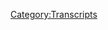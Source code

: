 {{Transcript
    | title         = [[579: May 30, 2003]]
    | caption       = [https://knowledgefight.libsyn.com/579-may-30-2003 Listen to this episode on Libsyn]
    | episodeNumber = [[579: May 30, 2003|579]]
    | length        = 01:18:05
}}

{{MessageBox
    | header     = Warning: Bot Generated Content
    | text       = This transcript was automatically generated by transcription software and likely contains many mistakes and misattributions. Please check the audio for definitive quotes, attribution, and context.
    | image      = N3yvass4myg91.webp
    | imagewidth = 50px
    | id         = warning
}}

{{TranscriptBlock
    | name      = Unknown Speaker
    | timestamp = 00:00:00.000
    | text      = I'm sick of them posing as if they're the good guys, saying we are the bad guys.
}}

{{TranscriptBlock
    | name      = Unknown Speaker
    | timestamp = 00:00:27.440
    | text      = Shang, we are the bad guys.
}}

{{TranscriptBlock
    | name      = Unknown Speaker
    | timestamp = 00:00:28.960
    | text      = Knowledge Fight.
}}

{{TranscriptBlock
    | name      = Unknown Speaker
    | timestamp = 00:00:30.000
    | text      = Dan and Jordan.
}}

{{TranscriptBlock
    | name      = Unknown Speaker
    | timestamp = 00:00:31.120
    | text      = Knowledge Fight.
}}

{{TranscriptBlock
    | name      = Unknown Speaker
    | timestamp = 00:00:32.079
    | text      = Rattle her, rattle her, rattle her.
}}

{{TranscriptBlock
    | name      = Unknown Speaker
    | timestamp = 00:00:34.960
    | text      = Need, I need money.
}}

{{TranscriptBlock
    | name      = Unknown Speaker
    | timestamp = 00:00:36.399
    | text      = Rattle her, rattle her, rattle her.
}}

{{TranscriptBlock
    | name      = Unknown Speaker
    | timestamp = 00:00:39.359
    | text      = Andy and Kansas.
}}

{{TranscriptBlock
    | name      = Unknown Speaker
    | timestamp = 00:00:40.320
    | text      = Andy and, Andy.
}}

{{TranscriptBlock
    | name      = Unknown Speaker
    | timestamp = 00:00:42.240
    | text      = Stop it.
}}

{{TranscriptBlock
    | name      = Unknown Speaker
    | timestamp = 00:00:42.799
    | text      = Andy and, Andy and Kansas.
}}

{{TranscriptBlock
    | name      = Unknown Speaker
    | timestamp = 00:00:44.560
    | text      = Andy and, Andy.
}}

{{TranscriptBlock
    | name      = Unknown Speaker
    | timestamp = 00:00:46.159
    | text      = It's time to pray.
}}

{{TranscriptBlock
    | name      = Unknown Speaker
    | timestamp = 00:00:47.119
    | text      = Andy and Kansas, you're on the air.
}}

{{TranscriptBlock
    | name      = Unknown Speaker
    | timestamp = 00:00:48.479
    | text      = Thanks for holding us.
}}

{{TranscriptBlock
    | name      = Unknown Speaker
    | timestamp = 00:00:49.280
    | text      = Hello, Alex.
}}

{{TranscriptBlock
    | name      = Unknown Speaker
    | timestamp = 00:00:50.000
    | text      = I'm a first-time caller.
}}

{{TranscriptBlock
    | name      = Unknown Speaker
    | timestamp = 00:00:50.880
    | text      = I'm a huge fan.
}}

{{TranscriptBlock
    | name      = Unknown Speaker
    | timestamp = 00:00:51.759
    | text      = I love your work.
}}

{{TranscriptBlock
    | name      = Unknown Speaker
    | timestamp = 00:00:52.960
    | text      = Knowledge Fight.
}}

{{TranscriptBlock
    | name      = Unknown Speaker
    | timestamp = 00:00:53.759
    | text      = Knowledgefight.com.
}}

{{TranscriptBlock
    | name      = Unknown Speaker
    | timestamp = 00:00:56.479
    | text      = I love you.
}}

{{TranscriptBlock
    | name      = Unknown Speaker
    | timestamp = 00:00:59.280
    | text      = Hey, everybody.
}}

{{TranscriptBlock
    | name      = Unknown Speaker
    | timestamp = 00:01:00.240
    | text      = Welcome back to Knowledge Fight.
}}

{{TranscriptBlock
    | name      = Unknown Speaker
    | timestamp = 00:01:01.119
    | text      = I'm Dan.
}}

{{TranscriptBlock
    | name      = Unknown Speaker
    | timestamp = 00:01:01.439
    | text      = I'm Jordan.
}}

{{TranscriptBlock
    | name      = Unknown Speaker
    | timestamp = 00:01:01.920
    | text      = We're couple dudes.
}}

{{TranscriptBlock
    | name      = Unknown Speaker
    | timestamp = 00:01:02.479
    | text      = Like to sit around, worship at the altar of Selene,
}}

{{TranscriptBlock
    | name      = Unknown Speaker
    | timestamp = 00:01:04.319
    | text      = and talk a little bit about Alex Jones.
}}

{{TranscriptBlock
    | name      = Unknown Speaker
    | timestamp = 00:01:06.239
    | text      = Oh, indeed we are, Dan.
}}

{{TranscriptBlock
    | name      = Unknown Speaker
    | timestamp = 00:01:07.920
    | text      = Jordan.
}}

{{TranscriptBlock
    | name      = Unknown Speaker
    | timestamp = 00:01:08.319
    | text      = Dan.
}}

{{TranscriptBlock
    | name      = Unknown Speaker
    | timestamp = 00:01:08.640
    | text      = Jordan.
}}

{{TranscriptBlock
    | name      = Unknown Speaker
    | timestamp = 00:01:09.120
    | text      = Quick question.
}}

{{TranscriptBlock
    | name      = Unknown Speaker
    | timestamp = 00:01:09.920
    | text      = What's up?
}}

{{TranscriptBlock
    | name      = Unknown Speaker
    | timestamp = 00:01:10.400
    | text      = What's your bright spot today?
}}

{{TranscriptBlock
    | name      = Unknown Speaker
    | timestamp = 00:01:11.359
    | text      = My bright spot today is that the conservation journey
}}

{{TranscriptBlock
    | name      = Unknown Speaker
    | timestamp = 00:01:14.159
    | text      = of the tributes to Selene continue.
}}

{{TranscriptBlock
    | name      = Unknown Speaker
    | timestamp = 00:01:16.879
    | text      = So, so far up to this point, we have had adopted a quokka.
}}

{{TranscriptBlock
    | name      = Unknown Speaker
    | timestamp = 00:01:20.400
    | text      = A quokka.
}}

{{TranscriptBlock
    | name      = Unknown Speaker
    | timestamp = 00:01:21.120
    | text      = And a baby elephant in Kenya.
}}

{{TranscriptBlock
    | name      = Unknown Speaker
    | timestamp = 00:01:22.640
    | text      = It's pronounced quokka.
}}

{{TranscriptBlock
    | name      = Unknown Speaker
    | timestamp = 00:01:23.599
    | text      = It is.
}}

{{TranscriptBlock
    | name      = Unknown Speaker
    | timestamp = 00:01:24.000
    | text      = Yes.
}}

{{TranscriptBlock
    | name      = Unknown Speaker
    | timestamp = 00:01:24.640
    | text      = And today, I'm thrilled to announce that Wuder got in touch
}}

{{TranscriptBlock
    | name      = Unknown Speaker
    | timestamp = 00:01:28.319
    | text      = and has protected four square meters of forest area
}}

{{TranscriptBlock
    | name      = Unknown Speaker
    | timestamp = 00:01:32.879
    | text      = in Belgium.
}}

{{TranscriptBlock
    | name      = Unknown Speaker
    | timestamp = 00:01:33.599
    | text      = Yay!
}}

{{TranscriptBlock
    | name      = Unknown Speaker
    | timestamp = 00:01:36.079
    | text      = In honor of Selene.
}}

{{TranscriptBlock
    | name      = Unknown Speaker
    | timestamp = 00:01:38.799
    | text      = Here's what we need.
}}

{{TranscriptBlock
    | name      = Unknown Speaker
    | timestamp = 00:01:41.359
    | text      = We need to overtake Rogan, and we
}}

{{TranscriptBlock
    | name      = Unknown Speaker
    | timestamp = 00:01:43.760
    | text      = need to carve out part of the world for just the walks.
}}

{{TranscriptBlock
    | name      = Unknown Speaker
    | timestamp = 00:01:48.159
    | text      = We'll survive.
}}

{{TranscriptBlock
    | name      = Unknown Speaker
    | timestamp = 00:01:49.280
    | text      = I think that you're getting into unhealthy culty territory.
}}

{{TranscriptBlock
    | name      = Unknown Speaker
    | timestamp = 00:01:52.799
    | text      = That's a good point.
}}

{{TranscriptBlock
    | name      = Unknown Speaker
    | timestamp = 00:01:53.760
    | text      = You're going back to your roots.
}}

{{TranscriptBlock
    | name      = Unknown Speaker
    | timestamp = 00:01:54.400
    | text      = That's a good point.
}}

{{TranscriptBlock
    | name      = Unknown Speaker
    | timestamp = 00:01:55.120
    | text      = A little.
}}

{{TranscriptBlock
    | name      = Unknown Speaker
    | timestamp = 00:01:56.000
    | text      = I think it's more amusing that this is turning out to be,
}}

{{TranscriptBlock
    | name      = Unknown Speaker
    | timestamp = 00:01:59.359
    | text      = like, people are just going, taking the ball
}}

{{TranscriptBlock
    | name      = Unknown Speaker
    | timestamp = 00:02:01.040
    | text      = and running with it in the directions
}}

{{TranscriptBlock
    | name      = Unknown Speaker
    | timestamp = 00:02:02.400
    | text      = that they come up with.
}}

{{TranscriptBlock
    | name      = Unknown Speaker
    | timestamp = 00:02:03.359
    | text      = And some really cool conservation type ideas
}}

{{TranscriptBlock
    | name      = Unknown Speaker
    | timestamp = 00:02:06.640
    | text      = and supporting and, what's it called?
}}

{{TranscriptBlock
    | name      = Unknown Speaker
    | timestamp = 00:02:11.520
    | text      = Charitability?
}}

{{TranscriptBlock
    | name      = Unknown Speaker
    | timestamp = 00:02:12.240
    | text      = Yeah, something along those lines.
}}

{{TranscriptBlock
    | name      = Unknown Speaker
    | timestamp = 00:02:13.680
    | text      = Philanthropy.
}}

{{TranscriptBlock
    | name      = Unknown Speaker
    | timestamp = 00:02:14.319
    | text      = I really think that that's cool.
}}

{{TranscriptBlock
    | name      = Unknown Speaker
    | timestamp = 00:02:15.520
    | text      = I think it's amazing.
}}

{{TranscriptBlock
    | name      = Unknown Speaker
    | timestamp = 00:02:15.840
    | text      = And so thank you so much.
}}

{{TranscriptBlock
    | name      = Unknown Speaker
    | timestamp = 00:02:16.879
    | text      = On behalf of my cat, Selene, she says, meow.
}}

{{TranscriptBlock
    | name      = Unknown Speaker
    | timestamp = 00:02:20.960
    | text      = How about you?
}}

{{TranscriptBlock
    | name      = Unknown Speaker
    | timestamp = 00:02:21.439
    | text      = This has taken a quick turn towards the cult.
}}

{{TranscriptBlock
    | name      = Unknown Speaker
    | timestamp = 00:02:24.240
    | text      = We went to worship at the altar of Selene,
}}

{{TranscriptBlock
    | name      = Unknown Speaker
    | timestamp = 00:02:26.159
    | text      = and now we have adopted people.
}}

{{TranscriptBlock
    | name      = Unknown Speaker
    | timestamp = 00:02:28.560
    | text      = Yeah, no, this is, yeah.
}}

{{TranscriptBlock
    | name      = Unknown Speaker
    | timestamp = 00:02:29.840
    | text      = But it's protecting wildlife.
}}

{{TranscriptBlock
    | name      = Unknown Speaker
    | timestamp = 00:02:31.599
    | text      = No, it's good.
}}

{{TranscriptBlock
    | name      = Unknown Speaker
    | timestamp = 00:02:32.400
    | text      = We're a good cult.
}}

{{TranscriptBlock
    | name      = Unknown Speaker
    | timestamp = 00:02:33.680
    | text      = I think we're a good cult.
}}

{{TranscriptBlock
    | name      = Unknown Speaker
    | timestamp = 00:02:34.800
    | text      = The cult is just donating to preserve wildlife.
}}

{{TranscriptBlock
    | name      = Unknown Speaker
    | timestamp = 00:02:37.520
    | text      = Exactly.
}}

{{TranscriptBlock
    | name      = Unknown Speaker
    | timestamp = 00:02:38.000
    | text      = That's a great cult.
}}

{{TranscriptBlock
    | name      = Unknown Speaker
    | timestamp = 00:02:39.439
    | text      = At no point in time has anybody sacrificed anything
}}

{{TranscriptBlock
    | name      = Unknown Speaker
    | timestamp = 00:02:42.080
    | text      = to anybody.
}}

{{TranscriptBlock
    | name      = Unknown Speaker
    | timestamp = 00:02:42.800
    | text      = There's no tenants?
}}

{{TranscriptBlock
    | name      = Unknown Speaker
    | timestamp = 00:02:42.879
    | text      = No.
}}

{{TranscriptBlock
    | name      = Unknown Speaker
    | timestamp = 00:02:45.199
    | text      = So you, what's up?
}}

{{TranscriptBlock
    | name      = Unknown Speaker
    | timestamp = 00:02:46.400
    | text      = My bright spot, Dan, is early in June, or late in June,
}}

{{TranscriptBlock
    | name      = Unknown Speaker
    | timestamp = 00:02:50.319
    | text      = I think Rory Scoville released his documentary stand-up
}}

{{TranscriptBlock
    | name      = Unknown Speaker
    | timestamp = 00:02:53.680
    | text      = special, and it is fantastic.
}}

{{TranscriptBlock
    | name      = Unknown Speaker
    | timestamp = 00:02:58.319
    | text      = So what he did was he did six nights of improvised stand-up
}}

{{TranscriptBlock
    | name      = Unknown Speaker
    | timestamp = 00:03:03.919
    | text      = at this kind of dilapidated slash amazing, incredible,
}}

{{TranscriptBlock
    | name      = Unknown Speaker
    | timestamp = 00:03:08.879
    | text      = holy comedy club.
}}

{{TranscriptBlock
    | name      = Unknown Speaker
    | timestamp = 00:03:11.439
    | text      = And it's fantastic, not just because it's really,
}}

{{TranscriptBlock
    | name      = Unknown Speaker
    | timestamp = 00:03:14.080
    | text      = really funny.
}}

{{TranscriptBlock
    | name      = Unknown Speaker
    | timestamp = 00:03:14.800
    | text      = I mean, he's very funny on stage, obviously.
}}

{{TranscriptBlock
    | name      = Unknown Speaker
    | timestamp = 00:03:16.879
    | text      = Scoville's really, really great.
}}

{{TranscriptBlock
    | name      = Unknown Speaker
    | timestamp = 00:03:18.560
    | text      = But because it shows him analyzing his sets afterward,
}}

{{TranscriptBlock
    | name      = Unknown Speaker
    | timestamp = 00:03:22.080
    | text      = like, he's committing to doing an improvised hour, you know?
}}

{{TranscriptBlock
    | name      = Unknown Speaker
    | timestamp = 00:03:26.240
    | text      = And as a comic, you know if you're doing that,
}}

{{TranscriptBlock
    | name      = Unknown Speaker
    | timestamp = 00:03:29.199
    | text      = there's a good chance you're going to get a 5,
}}

{{TranscriptBlock
    | name      = Unknown Speaker
    | timestamp = 00:03:30.960
    | text      = 10-minute stretch of like, oh, this is nothing.
}}

{{TranscriptBlock
    | name      = Unknown Speaker
    | timestamp = 00:03:34.719
    | text      = This is nothing.
}}

{{TranscriptBlock
    | name      = Unknown Speaker
    | timestamp = 00:03:35.680
    | text      = So there's that fear of...
}}

{{TranscriptBlock
    | name      = Unknown Speaker
    | timestamp = 00:03:37.199
    | text      = He might get a 20-minute stretch.
}}

{{TranscriptBlock
    | name      = Unknown Speaker
    | timestamp = 00:03:38.560
    | text      = Yeah, sure.
}}

{{TranscriptBlock
    | name      = Unknown Speaker
    | timestamp = 00:03:39.199
    | text      = He might get an hour stretch, you know?
}}

{{TranscriptBlock
    | name      = Unknown Speaker
    | timestamp = 00:03:40.879
    | text      = But there's that double-sided fear for him of like,
}}

{{TranscriptBlock
    | name      = Unknown Speaker
    | timestamp = 00:03:45.039
    | text      = I don't want to go into a joke.
}}

{{TranscriptBlock
    | name      = Unknown Speaker
    | timestamp = 00:03:47.360
    | text      = Mm-hmm.
}}

{{TranscriptBlock
    | name      = Unknown Speaker
    | timestamp = 00:03:48.000
    | text      = But that's what comics have always trained themselves to do.
}}

{{TranscriptBlock
    | name      = Unknown Speaker
    | timestamp = 00:03:51.280
    | text      = True.
}}

{{TranscriptBlock
    | name      = Unknown Speaker
    | timestamp = 00:03:51.840
    | text      = You're riffing for five minutes, the riff runs out,
}}

{{TranscriptBlock
    | name      = Unknown Speaker
    | timestamp = 00:03:54.319
    | text      = and you're like...
}}

{{TranscriptBlock
    | name      = Unknown Speaker
    | timestamp = 00:03:55.199
    | text      = If things are going bad, the way you save yourself would be like,
}}

{{TranscriptBlock
    | name      = Unknown Speaker
    | timestamp = 00:03:58.080
    | text      = well, I got to pull out a joke.
}}

{{TranscriptBlock
    | name      = Unknown Speaker
    | timestamp = 00:03:59.199
    | text      = Exactly.
}}

{{TranscriptBlock
    | name      = Unknown Speaker
    | timestamp = 00:04:00.000
    | text      = Or, you know, that kind of thing.
}}

{{TranscriptBlock
    | name      = Unknown Speaker
    | timestamp = 00:04:02.000
    | text      = And so it was that constant fight,
}}

{{TranscriptBlock
    | name      = Unknown Speaker
    | timestamp = 00:04:03.840
    | text      = and then the way that he analyzed it afterwards of like,
}}

{{TranscriptBlock
    | name      = Unknown Speaker
    | timestamp = 00:04:06.800
    | text      = why is it getting sexual too soon?
}}

{{TranscriptBlock
    | name      = Unknown Speaker
    | timestamp = 00:04:09.759
    | text      = And he's like, well, because I've never done this before.
}}

{{TranscriptBlock
    | name      = Unknown Speaker
    | timestamp = 00:04:11.759
    | text      = It's just like when you start out as a comic,
}}

{{TranscriptBlock
    | name      = Unknown Speaker
    | timestamp = 00:04:14.319
    | text      = it starts out real blue, and you do nothing but dick jokes,
}}

{{TranscriptBlock
    | name      = Unknown Speaker
    | timestamp = 00:04:17.680
    | text      = that kind of thing.
}}

{{TranscriptBlock
    | name      = Unknown Speaker
    | timestamp = 00:04:18.160
    | text      = That sounds like an interesting sort of psychological deconstruction
}}

{{TranscriptBlock
    | name      = Unknown Speaker
    | timestamp = 00:04:21.439
    | text      = by way of analyzing your own stand-up sets
}}

{{TranscriptBlock
    | name      = Unknown Speaker
    | timestamp = 00:04:24.000
    | text      = and your own tendencies under pressure.
}}

{{TranscriptBlock
    | name      = Unknown Speaker
    | timestamp = 00:04:25.519
    | text      = It is!
}}

{{TranscriptBlock
    | name      = Unknown Speaker
    | timestamp = 00:04:26.000
    | text      = It's really interesting.
}}

{{TranscriptBlock
    | name      = Unknown Speaker
    | timestamp = 00:04:27.360
    | text      = It's really good.
}}

{{TranscriptBlock
    | name      = Unknown Speaker
    | timestamp = 00:04:28.319
    | text      = And it's very funny.
}}

{{TranscriptBlock
    | name      = Unknown Speaker
    | timestamp = 00:04:29.120
    | text      = I may have to check that out.
}}

{{TranscriptBlock
    | name      = Unknown Speaker
    | timestamp = 00:04:30.160
    | text      = I would.
}}

{{TranscriptBlock
    | name      = Unknown Speaker
    | timestamp = 00:04:30.720
    | text      = I would recommend it.
}}

{{TranscriptBlock
    | name      = Unknown Speaker
    | timestamp = 00:04:31.759
    | text      = And also there's the story of the comedy club,
}}

{{TranscriptBlock
    | name      = Unknown Speaker
    | timestamp = 00:04:33.839
    | text      = and it's this guy...
}}

{{TranscriptBlock
    | name      = Unknown Speaker
    | timestamp = 00:04:35.439
    | text      = The story is amazing.
}}

{{TranscriptBlock
    | name      = Unknown Speaker
    | timestamp = 00:04:36.480
    | text      = Anyways, check it out.
}}

{{TranscriptBlock
    | name      = Unknown Speaker
    | timestamp = 00:04:37.279
    | text      = Once I'm done with Survivor, I'll check that out.
}}

{{TranscriptBlock
    | name      = Unknown Speaker
    | timestamp = 00:04:38.959
    | text      = It's on YouTube, but we'll see you in three months.
}}

{{TranscriptBlock
    | name      = Unknown Speaker
    | timestamp = 00:04:40.639
    | text      = All right, so Jordan, today we have an episode from the past.
}}

{{TranscriptBlock
    | name      = Unknown Speaker
    | timestamp = 00:04:44.560
    | text      = We're going back to the past.
}}

{{TranscriptBlock
    | name      = Unknown Speaker
    | timestamp = 00:04:45.680
    | text      = I was sick of the bullshit.
}}

{{TranscriptBlock
    | name      = Unknown Speaker
    | timestamp = 00:04:47.600
    | text      = Here's what happened.
}}

{{TranscriptBlock
    | name      = Unknown Speaker
    | timestamp = 00:04:48.800
    | text      = On Friday, we will have a present-day episode,
}}

{{TranscriptBlock
    | name      = Unknown Speaker
    | timestamp = 00:04:51.360
    | text      = and we'll talk about fucking Mike Lindell and all this nonsense.
}}

{{TranscriptBlock
    | name      = Unknown Speaker
    | timestamp = 00:04:53.680
    | text      = Oh, God.
}}

{{TranscriptBlock
    | name      = Unknown Speaker
    | timestamp = 00:04:54.800
    | text      = But I kind of got to a point where I was sitting here,
}}

{{TranscriptBlock
    | name      = Unknown Speaker
    | timestamp = 00:04:57.680
    | text      = and I was like, all right, no matter what,
}}

{{TranscriptBlock
    | name      = Unknown Speaker
    | timestamp = 00:05:01.759
    | text      = if you get into...
}}

{{TranscriptBlock
    | name      = Unknown Speaker
    | timestamp = 00:05:03.120
    | text      = If you open up an episode of Alex Jones's show,
}}

{{TranscriptBlock
    | name      = Unknown Speaker
    | timestamp = 00:05:06.319
    | text      = you're gonna find something.
}}

{{TranscriptBlock
    | name      = Unknown Speaker
    | timestamp = 00:05:07.920
    | text      = Sure.
}}

{{TranscriptBlock
    | name      = Unknown Speaker
    | timestamp = 00:05:08.399
    | text      = Right?
}}

{{TranscriptBlock
    | name      = Unknown Speaker
    | timestamp = 00:05:09.040
    | text      = There's gonna be something to talk about,
}}

{{TranscriptBlock
    | name      = Unknown Speaker
    | timestamp = 00:05:10.720
    | text      = but is it gonna be something bizarre,
}}

{{TranscriptBlock
    | name      = Unknown Speaker
    | timestamp = 00:05:13.839
    | text      = like maybe a new species of animal?
}}

{{TranscriptBlock
    | name      = Unknown Speaker
    | timestamp = 00:05:16.800
    | text      = Sure, could.
}}

{{TranscriptBlock
    | name      = Unknown Speaker
    | timestamp = 00:05:17.439
    | text      = Or is it gonna be a body?
}}

{{TranscriptBlock
    | name      = Unknown Speaker
    | timestamp = 00:05:19.600
    | text      = Right.
}}

{{TranscriptBlock
    | name      = Unknown Speaker
    | timestamp = 00:05:20.399
    | text      = There's a cornucopia of possibilities.
}}

{{TranscriptBlock
    | name      = Unknown Speaker
    | timestamp = 00:05:22.399
    | text      = Yes.
}}

{{TranscriptBlock
    | name      = Unknown Speaker
    | timestamp = 00:05:22.720
    | text      = That is one thing that's an advantage.
}}

{{TranscriptBlock
    | name      = Unknown Speaker
    | timestamp = 00:05:24.079
    | text      = In the present day, it's always upsetting.
}}

{{TranscriptBlock
    | name      = Unknown Speaker
    | timestamp = 00:05:26.240
    | text      = Anti-vaxx.
}}

{{TranscriptBlock
    | name      = Unknown Speaker
    | timestamp = 00:05:27.040
    | text      = It's gonna be a bummer.
}}

{{TranscriptBlock
    | name      = Unknown Speaker
    | timestamp = 00:05:28.000
    | text      = Yeah.
}}

{{TranscriptBlock
    | name      = Unknown Speaker
    | timestamp = 00:05:28.639
    | text      = And I just was like, I was resistant to open up that cover
}}

{{TranscriptBlock
    | name      = Unknown Speaker
    | timestamp = 00:05:31.839
    | text      = and see...
}}

{{TranscriptBlock
    | name      = Unknown Speaker
    | timestamp = 00:05:32.399
    | text      = I found myself resisting doing it,
}}

{{TranscriptBlock
    | name      = Unknown Speaker
    | timestamp = 00:05:34.480
    | text      = whereas in the past, you might find a new fossil or something.
}}

{{TranscriptBlock
    | name      = Unknown Speaker
    | timestamp = 00:05:38.160
    | text      = You might add to the...
}}

{{TranscriptBlock
    | name      = Unknown Speaker
    | timestamp = 00:05:40.480
    | text      = I don't know if this metaphor is making any sense,
}}

{{TranscriptBlock
    | name      = Unknown Speaker
    | timestamp = 00:05:42.079
    | text      = but the point is I didn't...
}}

{{TranscriptBlock
    | name      = Unknown Speaker
    | timestamp = 00:05:44.639
    | text      = I wanted to put off talking about the present day.
}}

{{TranscriptBlock
    | name      = Unknown Speaker
    | timestamp = 00:05:45.279
    | text      = The point is when we go back,
}}

{{TranscriptBlock
    | name      = Unknown Speaker
    | timestamp = 00:05:46.480
    | text      = we might find out that you gotta give it up
}}

{{TranscriptBlock
    | name      = Unknown Speaker
    | timestamp = 00:05:48.480
    | text      = to the Somali pirates.
}}

{{TranscriptBlock
    | name      = Unknown Speaker
    | timestamp = 00:05:49.680
    | text      = Right.
}}

{{TranscriptBlock
    | name      = Unknown Speaker
    | timestamp = 00:05:50.000
    | text      = That's what's there for us in the past.
}}

{{TranscriptBlock
    | name      = Unknown Speaker
    | timestamp = 00:05:51.920
    | text      = What's here in the present is just everybody's gonna die.
}}

{{TranscriptBlock
    | name      = Unknown Speaker
    | timestamp = 00:05:54.639
    | text      = Yes.
}}

{{TranscriptBlock
    | name      = Unknown Speaker
    | timestamp = 00:05:55.040
    | text      = Yes.
}}

{{TranscriptBlock
    | name      = Unknown Speaker
    | timestamp = 00:05:55.519
    | text      = Yeah.
}}

{{TranscriptBlock
    | name      = Unknown Speaker
    | timestamp = 00:05:56.560
    | text      = So today we're going over May 30th, 2003.
}}

{{TranscriptBlock
    | name      = Unknown Speaker
    | timestamp = 00:06:00.240
    | text      = Ooh.
}}

{{TranscriptBlock
    | name      = Unknown Speaker
    | timestamp = 00:06:00.879
    | text      = But before we do, let's take a little moment
}}

{{TranscriptBlock
    | name      = Unknown Speaker
    | timestamp = 00:06:02.959
    | text      = and say hello to some new wonks.
}}

{{TranscriptBlock
    | name      = Unknown Speaker
    | timestamp = 00:06:04.160
    | text      = Oh, that's a great idea.
}}

{{TranscriptBlock
    | name      = Unknown Speaker
    | timestamp = 00:06:05.040
    | text      = So first, Paul EC Wonk.
}}

{{TranscriptBlock
    | name      = Unknown Speaker
    | timestamp = 00:06:08.160
    | text      = Thank you so much.
}}

{{TranscriptBlock
    | name      = Unknown Speaker
    | timestamp = 00:06:08.720
    | text      = You are now a policy wonk.
}}

{{TranscriptBlock
    | name      = Unknown Speaker
    | timestamp = 00:06:10.079
    | text      = I'm a policy wonk.
}}

{{TranscriptBlock
    | name      = Unknown Speaker
    | timestamp = 00:06:12.000
    | text      = I hate to say it.
}}

{{TranscriptBlock
    | name      = Unknown Speaker
    | timestamp = 00:06:12.800
    | text      = It took me a second to get there, but I did.
}}

{{TranscriptBlock
    | name      = Unknown Speaker
    | timestamp = 00:06:15.279
    | text      = Thank you very much.
}}

{{TranscriptBlock
    | name      = Unknown Speaker
    | timestamp = 00:06:16.160
    | text      = I too have been watching House Reruns on Pop.
}}

{{TranscriptBlock
    | name      = Unknown Speaker
    | timestamp = 00:06:18.399
    | text      = Thank you so much.
}}

{{TranscriptBlock
    | name      = Unknown Speaker
    | timestamp = 00:06:18.959
    | text      = You are now a policy wonk.
}}

{{TranscriptBlock
    | name      = Unknown Speaker
    | timestamp = 00:06:20.079
    | text      = I'm a policy wonk.
}}

{{TranscriptBlock
    | name      = Unknown Speaker
    | timestamp = 00:06:21.120
    | text      = Thank you.
}}

{{TranscriptBlock
    | name      = Unknown Speaker
    | timestamp = 00:06:22.959
    | text      = Next, Rogue Pelican.
}}

{{TranscriptBlock
    | name      = Unknown Speaker
    | timestamp = 00:06:24.319
    | text      = Thank you so much.
}}

{{TranscriptBlock
    | name      = Unknown Speaker
    | timestamp = 00:06:24.879
    | text      = You are now a policy wonk.
}}

{{TranscriptBlock
    | name      = Unknown Speaker
    | timestamp = 00:06:26.399
    | text      = I'm a policy wonk.
}}

{{TranscriptBlock
    | name      = Unknown Speaker
    | timestamp = 00:06:27.360
    | text      = Thanks, Rogue Pelican.
}}

{{TranscriptBlock
    | name      = Unknown Speaker
    | timestamp = 00:06:28.399
    | text      = I should say also, I believe it was season nine
}}

{{TranscriptBlock
    | name      = Unknown Speaker
    | timestamp = 00:06:32.399
    | text      = is when the Pelican makes its first appearance into Survivor.
}}

{{TranscriptBlock
    | name      = Unknown Speaker
    | timestamp = 00:06:35.920
    | text      = Oh, is that what that...
}}

{{TranscriptBlock
    | name      = Unknown Speaker
    | timestamp = 00:06:36.800
    | text      = I thought it was talking about our Pelican reference.
}}

{{TranscriptBlock
    | name      = Unknown Speaker
    | timestamp = 00:06:38.879
    | text      = Oh, no.
}}

{{TranscriptBlock
    | name      = Unknown Speaker
    | timestamp = 00:06:39.279
    | text      = I mean, sure.
}}

{{TranscriptBlock
    | name      = Unknown Speaker
    | timestamp = 00:06:39.759
    | text      = There's the emotional support Pelican,
}}

{{TranscriptBlock
    | name      = Unknown Speaker
    | timestamp = 00:06:41.199
    | text      = but this was not the case on Survivor.
}}

{{TranscriptBlock
    | name      = Unknown Speaker
    | timestamp = 00:06:44.560
    | text      = He was not emotionally supportive.
}}

{{TranscriptBlock
    | name      = Unknown Speaker
    | timestamp = 00:06:45.600
    | text      = He's a little moody.
}}

{{TranscriptBlock
    | name      = Unknown Speaker
    | timestamp = 00:06:46.399
    | text      = Ah, that sounds about right.
}}

{{TranscriptBlock
    | name      = Unknown Speaker
    | timestamp = 00:06:47.360
    | text      = But great.
}}

{{TranscriptBlock
    | name      = Unknown Speaker
    | timestamp = 00:06:48.079
    | text      = What a great Pelican.
}}

{{TranscriptBlock
    | name      = Unknown Speaker
    | timestamp = 00:06:48.879
    | text      = Okay.
}}

{{TranscriptBlock
    | name      = Unknown Speaker
    | timestamp = 00:06:49.279
    | text      = Next, Psst.
}}

{{TranscriptBlock
    | name      = Unknown Speaker
    | timestamp = 00:06:50.399
    | text      = Wanna buy a tiger?
}}

{{TranscriptBlock
    | name      = Unknown Speaker
    | timestamp = 00:06:51.439
    | text      = You're now a policy wonk.
}}

{{TranscriptBlock
    | name      = Unknown Speaker
    | timestamp = 00:06:52.800
    | text      = I'm a policy wonk.
}}

{{TranscriptBlock
    | name      = Unknown Speaker
    | timestamp = 00:06:54.000
    | text      = Thank you very much.
}}

{{TranscriptBlock
    | name      = Unknown Speaker
    | timestamp = 00:06:54.800
    | text      = Thank you.
}}

{{TranscriptBlock
    | name      = Unknown Speaker
    | timestamp = 00:06:55.120
    | text      = Next, definitely not the literal biblical devil.
}}

{{TranscriptBlock
    | name      = Unknown Speaker
    | timestamp = 00:06:57.120
    | text      = Thank you so much.
}}

{{TranscriptBlock
    | name      = Unknown Speaker
    | timestamp = 00:06:57.600
    | text      = You are now a policy wonk.
}}

{{TranscriptBlock
    | name      = Unknown Speaker
    | timestamp = 00:06:59.040
    | text      = I'm a policy wonk.
}}

{{TranscriptBlock
    | name      = Unknown Speaker
    | timestamp = 00:07:00.160
    | text      = Ooh, that's just what he would fucking say.
}}

{{TranscriptBlock
    | name      = Unknown Speaker
    | timestamp = 00:07:02.079
    | text      = Sneaky.
}}

{{TranscriptBlock
    | name      = Unknown Speaker
    | timestamp = 00:07:02.560
    | text      = Yeah.
}}

{{TranscriptBlock
    | name      = Unknown Speaker
    | timestamp = 00:07:02.959
    | text      = Next, Catherine S. Thank you so much.
}}

{{TranscriptBlock
    | name      = Unknown Speaker
    | timestamp = 00:07:04.720
    | text      = You are now a policy wonk.
}}

{{TranscriptBlock
    | name      = Unknown Speaker
    | timestamp = 00:07:06.079
    | text      = I'm a policy wonk.
}}

{{TranscriptBlock
    | name      = Unknown Speaker
    | timestamp = 00:07:07.120
    | text      = Thanks, Catherine.
}}

{{TranscriptBlock
    | name      = Unknown Speaker
    | timestamp = 00:07:08.000
    | text      = And we had a technocrat in the mix,
}}

{{TranscriptBlock
    | name      = Unknown Speaker
    | timestamp = 00:07:10.560
    | text      = and this is my Info Wars obsessed coworker.
}}

{{TranscriptBlock
    | name      = Unknown Speaker
    | timestamp = 00:07:13.279
    | text      = I started buying pills and shirts from Alex,
}}

{{TranscriptBlock
    | name      = Unknown Speaker
    | timestamp = 00:07:14.959
    | text      = so I'm becoming a technocrat to bring balance to the fight.
}}

{{TranscriptBlock
    | name      = Unknown Speaker
    | timestamp = 00:07:18.079
    | text      = Thank you so much.
}}

{{TranscriptBlock
    | name      = Unknown Speaker
    | timestamp = 00:07:18.639
    | text      = You are now a technocrat.
}}

{{TranscriptBlock
    | name      = Unknown Speaker
    | timestamp = 00:07:19.839
    | text      = I'm a policy wonk.
}}

{{TranscriptBlock
    | name      = Unknown Speaker
    | timestamp = 00:07:21.120
    | text      = Crikey, mate.
}}

{{TranscriptBlock
    | name      = Unknown Speaker
    | timestamp = 00:07:21.920
    | text      = That's fantastic.
}}

{{TranscriptBlock
    | name      = Unknown Speaker
    | timestamp = 00:07:22.800
    | text      = Have yourself a brew.
}}

{{TranscriptBlock
    | name      = Unknown Speaker
    | timestamp = 00:07:24.160
    | text      = How's your 401k doing, bro?
}}

{{TranscriptBlock
    | name      = Unknown Speaker
    | timestamp = 00:07:25.600
    | text      = All right, we gotta go full tilt boogie on this, Watson.
}}

{{TranscriptBlock
    | name      = Unknown Speaker
    | timestamp = 00:07:27.920
    | text      = All right?
}}

{{TranscriptBlock
    | name      = Unknown Speaker
    | timestamp = 00:07:28.399
    | text      = Let's just get down to business.
}}

{{TranscriptBlock
    | name      = Unknown Speaker
    | timestamp = 00:07:29.680
    | text      = We ain't making that money off that heroin.
}}

{{TranscriptBlock
    | name      = Unknown Speaker
    | timestamp = 00:07:31.759
    | text      = Why are you pimped so good?
}}

{{TranscriptBlock
    | name      = Unknown Speaker
    | timestamp = 00:07:33.680
    | text      = My neck is freakishly large.
}}

{{TranscriptBlock
    | name      = Unknown Speaker
    | timestamp = 00:07:35.439
    | text      = I declare Info War on you.
}}

{{TranscriptBlock
    | name      = Unknown Speaker
    | timestamp = 00:07:37.920
    | text      = Thank you so much.
}}

{{TranscriptBlock
    | name      = Unknown Speaker
    | timestamp = 00:07:38.560
    | text      = My Info Wars obsessed coworker.
}}

{{TranscriptBlock
    | name      = Unknown Speaker
    | timestamp = 00:07:39.759
    | text      = I started buying pills and shirts from Alex.
}}

{{TranscriptBlock
    | name      = Unknown Speaker
    | timestamp = 00:07:41.040
    | text      = I'm becoming a technocrat to bring balance to the fight.
}}

{{TranscriptBlock
    | name      = Unknown Speaker
    | timestamp = 00:07:42.879
    | text      = Thank you very much.
}}

{{TranscriptBlock
    | name      = Unknown Speaker
    | timestamp = 00:07:44.560
    | text      = That was well done.
}}

{{TranscriptBlock
    | name      = Unknown Speaker
    | timestamp = 00:07:46.000
    | text      = That was not quite auctioneer, but it was real close.
}}

{{TranscriptBlock
    | name      = Unknown Speaker
    | timestamp = 00:07:48.240
    | text      = Yeah, I started to run out of breath and fall apart towards the end.
}}

{{TranscriptBlock
    | name      = Unknown Speaker
    | timestamp = 00:07:52.399
    | text      = All right.
}}

{{TranscriptBlock
    | name      = Unknown Speaker
    | timestamp = 00:07:52.879
    | text      = And also for helping us out with a special project,
}}

{{TranscriptBlock
    | name      = Unknown Speaker
    | timestamp = 00:07:56.240
    | text      = we have a new raptor princess, Joanna.
}}

{{TranscriptBlock
    | name      = Unknown Speaker
    | timestamp = 00:07:59.600
    | text      = I'm a policy wonk.
}}

{{TranscriptBlock
    | name      = Unknown Speaker
    | timestamp = 00:08:00.800
    | text      = Four stars.
}}

{{TranscriptBlock
    | name      = Unknown Speaker
    | timestamp = 00:08:01.680
    | text      = Go home to your mother and tell her you're brilliant.
}}

{{TranscriptBlock
    | name      = Unknown Speaker
    | timestamp = 00:08:03.759
    | text      = I'll barbecue your ass.
}}

{{TranscriptBlock
    | name      = Unknown Speaker
    | timestamp = 00:08:05.279
    | text      = It's over for humanity.
}}

{{TranscriptBlock
    | name      = Unknown Speaker
    | timestamp = 00:08:06.720
    | text      = You're a beautiful soul.
}}

{{TranscriptBlock
    | name      = Unknown Speaker
    | timestamp = 00:08:07.680
    | text      = They're coming for your balls.
}}

{{TranscriptBlock
    | name      = Unknown Speaker
    | timestamp = 00:08:09.680
    | text      = Well, I piss all over your God.
}}

{{TranscriptBlock
    | name      = Unknown Speaker
    | timestamp = 00:08:12.560
    | text      = Very few people crap in the pool unless they're babies.
}}

{{TranscriptBlock
    | name      = Unknown Speaker
    | timestamp = 00:08:15.120
    | text      = I piss all over the state.
}}

{{TranscriptBlock
    | name      = Unknown Speaker
    | timestamp = 00:08:16.639
    | text      = Make it a practice of calling people pieces of garbage.
}}

{{TranscriptBlock
    | name      = Unknown Speaker
    | timestamp = 00:08:19.279
    | text      = When they are.
}}

{{TranscriptBlock
    | name      = Unknown Speaker
    | timestamp = 00:08:20.240
    | text      = Comment as you see fit.
}}

{{TranscriptBlock
    | name      = Unknown Speaker
    | timestamp = 00:08:22.399
    | text      = Thank you so much, Joanna.
}}

{{TranscriptBlock
    | name      = Unknown Speaker
    | timestamp = 00:08:23.360
    | text      = Yes, thank you very much, Joanna.
}}

{{TranscriptBlock
    | name      = Unknown Speaker
    | timestamp = 00:08:25.680
    | text      = That's the raptor.
}}

{{TranscriptBlock
    | name      = Unknown Speaker
    | timestamp = 00:08:26.480
    | text      = That's the raptor from now on.
}}

{{TranscriptBlock
    | name      = Unknown Speaker
    | timestamp = 00:08:28.000
    | text      = Yeah, I like it.
}}

{{TranscriptBlock
    | name      = Unknown Speaker
    | timestamp = 00:08:28.959
    | text      = So, Jordan, this episode is an interesting little glimpse
}}

{{TranscriptBlock
    | name      = Unknown Speaker
    | timestamp = 00:08:33.679
    | text      = into where Alex was at at the end of May in 2003.
}}

{{TranscriptBlock
    | name      = Unknown Speaker
    | timestamp = 00:08:37.279
    | text      = Obviously, still looking to see if he believes he's fighting
}}

{{TranscriptBlock
    | name      = Unknown Speaker
    | timestamp = 00:08:41.600
    | text      = the devil in 2003.
}}

{{TranscriptBlock
    | name      = Unknown Speaker
    | timestamp = 00:08:43.039
    | text      = True.
}}

{{TranscriptBlock
    | name      = Unknown Speaker
    | timestamp = 00:08:43.519
    | text      = Still trying to see his relationship with the Iraq war,
}}

{{TranscriptBlock
    | name      = Unknown Speaker
    | timestamp = 00:08:47.120
    | text      = especially this thread that we didn't expect to find,
}}

{{TranscriptBlock
    | name      = Unknown Speaker
    | timestamp = 00:08:49.919
    | text      = where he is in denial about de-bathification.
}}

{{TranscriptBlock
    | name      = Unknown Speaker
    | timestamp = 00:08:52.080
    | text      = Yes.
}}

{{TranscriptBlock
    | name      = Unknown Speaker
    | timestamp = 00:08:52.480
    | text      = Yeah, yeah, yeah.
}}

{{TranscriptBlock
    | name      = Unknown Speaker
    | timestamp = 00:08:54.000
    | text      = I'm fascinated to see how all this plays out,
}}

{{TranscriptBlock
    | name      = Unknown Speaker
    | timestamp = 00:08:56.159
    | text      = and there's some interesting stuff in the mix for today.
}}

{{TranscriptBlock
    | name      = Unknown Speaker
    | timestamp = 00:08:59.840
    | text      = But the lead story.
}}

{{TranscriptBlock
    | name      = Unknown Speaker
    | timestamp = 00:09:01.279
    | text      = What's that?
}}

{{TranscriptBlock
    | name      = Unknown Speaker
    | timestamp = 00:09:01.759
    | text      = Holy shit.
}}

{{TranscriptBlock
    | name      = Unknown Speaker
    | timestamp = 00:09:02.799
    | text      = Bill Clinton's coming back.
}}

{{TranscriptBlock
    | name      = Unknown Speaker
    | timestamp = 00:09:03.840
    | text      = Okay.
}}

{{TranscriptBlock
    | name      = Unknown Speaker
    | timestamp = 00:09:05.120
    | text      = I didn't talk about a story that broke a couple days ago.
}}

{{TranscriptBlock
    | name      = Unknown Speaker
    | timestamp = 00:09:08.480
    | text      = Bill Clinton said he wanted to get rid of the 22nd amendment
}}

{{TranscriptBlock
    | name      = Unknown Speaker
    | timestamp = 00:09:12.080
    | text      = so he can run again.
}}

{{TranscriptBlock
    | name      = Unknown Speaker
    | timestamp = 00:09:14.720
    | text      = But Republicans have introduced bills as well.
}}

{{TranscriptBlock
    | name      = Unknown Speaker
    | timestamp = 00:09:18.080
    | text      = So the princeling, George W from Kenny Buckport, Maine,
}}

{{TranscriptBlock
    | name      = Unknown Speaker
    | timestamp = 00:09:23.440
    | text      = can run again.
}}

{{TranscriptBlock
    | name      = Unknown Speaker
    | timestamp = 00:09:24.559
    | text      = For those in our audience outside the United States,
}}

{{TranscriptBlock
    | name      = Unknown Speaker
    | timestamp = 00:09:26.879
    | text      = the 22nd amendment was added to the Constitution in 1947,
}}

{{TranscriptBlock
    | name      = Unknown Speaker
    | timestamp = 00:09:30.720
    | text      = essentially to make sure that someone could only serve
}}

{{TranscriptBlock
    | name      = Unknown Speaker
    | timestamp = 00:09:33.519
    | text      = two four-year terms as president.
}}

{{TranscriptBlock
    | name      = Unknown Speaker
    | timestamp = 00:09:35.600
    | text      = Prior to this, it was just kind of understood
}}

{{TranscriptBlock
    | name      = Unknown Speaker
    | timestamp = 00:09:37.360
    | text      = that this was the norm, with George Washington
}}

{{TranscriptBlock
    | name      = Unknown Speaker
    | timestamp = 00:09:39.279
    | text      = setting an unwritten precedent by not seeking
}}

{{TranscriptBlock
    | name      = Unknown Speaker
    | timestamp = 00:09:41.200
    | text      = a third term in office.
}}

{{TranscriptBlock
    | name      = Unknown Speaker
    | timestamp = 00:09:42.879
    | text      = This amendment was ratified when it was, in 1947,
}}

{{TranscriptBlock
    | name      = Unknown Speaker
    | timestamp = 00:09:45.679
    | text      = because the presidency of Franklin Roosevelt
}}

{{TranscriptBlock
    | name      = Unknown Speaker
    | timestamp = 00:09:47.679
    | text      = had just ended, who served three terms
}}

{{TranscriptBlock
    | name      = Unknown Speaker
    | timestamp = 00:09:49.679
    | text      = and had won a fourth election for the presidency
}}

{{TranscriptBlock
    | name      = Unknown Speaker
    | timestamp = 00:09:51.840
    | text      = but died in office.
}}

{{TranscriptBlock
    | name      = Unknown Speaker
    | timestamp = 00:09:52.799
    | text      = People kind of realized at that point that this norm
}}

{{TranscriptBlock
    | name      = Unknown Speaker
    | timestamp = 00:09:55.039
    | text      = that everyone just assumed everyone would accept
}}

{{TranscriptBlock
    | name      = Unknown Speaker
    | timestamp = 00:09:57.200
    | text      = was not actually a rule and maybe we should put it on paper.
}}

{{TranscriptBlock
    | name      = Unknown Speaker
    | timestamp = 00:10:01.039
    | text      = We've kind of learned some more of those things lately.
}}

{{TranscriptBlock
    | name      = Unknown Speaker
    | timestamp = 00:10:03.440
    | text      = It was called the Calm It Down Roosevelt Amendment.
}}

{{TranscriptBlock
    | name      = Unknown Speaker
    | timestamp = 00:10:06.480
    | text      = That was the first name of it, yeah.
}}

{{TranscriptBlock
    | name      = Unknown Speaker
    | timestamp = 00:10:08.080
    | text      = Since then, presidents have been bound by these term limits,
}}

{{TranscriptBlock
    | name      = Unknown Speaker
    | timestamp = 00:10:10.559
    | text      = although the wording of the rules has often caused
}}

{{TranscriptBlock
    | name      = Unknown Speaker
    | timestamp = 00:10:12.720
    | text      = some debate to pop up.
}}

{{TranscriptBlock
    | name      = Unknown Speaker
    | timestamp = 00:10:14.480
    | text      = For instance, conversations often happen about whether
}}

{{TranscriptBlock
    | name      = Unknown Speaker
    | timestamp = 00:10:17.039
    | text      = a two-term president could run for a third consecutive term
}}

{{TranscriptBlock
    | name      = Unknown Speaker
    | timestamp = 00:10:19.759
    | text      = if they were vice president on the third term.
}}

{{TranscriptBlock
    | name      = Unknown Speaker
    | timestamp = 00:10:22.159
    | text      = Sure, sure, sure, sure.
}}

{{TranscriptBlock
    | name      = Unknown Speaker
    | timestamp = 00:10:24.159
    | text      = Bill Clinton was speculating that it might be a good idea
}}

{{TranscriptBlock
    | name      = Unknown Speaker
    | timestamp = 00:10:26.879
    | text      = to allow someone who served two consecutive terms
}}

{{TranscriptBlock
    | name      = Unknown Speaker
    | timestamp = 00:10:29.200
    | text      = to run again at a later date,
}}

{{TranscriptBlock
    | name      = Unknown Speaker
    | timestamp = 00:10:31.360
    | text      = essentially making the term limits only apply
}}

{{TranscriptBlock
    | name      = Unknown Speaker
    | timestamp = 00:10:33.440
    | text      = to the consecutive terms.
}}

{{TranscriptBlock
    | name      = Unknown Speaker
    | timestamp = 00:10:34.960
    | text      = Sure.
}}

{{TranscriptBlock
    | name      = Unknown Speaker
    | timestamp = 00:10:35.519
    | text      = He was giving speech at the, probably not a coincidence,
}}

{{TranscriptBlock
    | name      = Unknown Speaker
    | timestamp = 00:10:38.799
    | text      = John F. Kennedy Library and Museum in Boston,
}}

{{TranscriptBlock
    | name      = Unknown Speaker
    | timestamp = 00:10:41.840
    | text      = where he speculated that given that people were living longer,
}}

{{TranscriptBlock
    | name      = Unknown Speaker
    | timestamp = 00:10:44.639
    | text      = quote, there may come a time when we elect a president
}}

{{TranscriptBlock
    | name      = Unknown Speaker
    | timestamp = 00:10:47.360
    | text      = at age 45 or 50, and then 20 years later the country
}}

{{TranscriptBlock
    | name      = Unknown Speaker
    | timestamp = 00:10:50.639
    | text      = comes up against the same kind of problems
}}

{{TranscriptBlock
    | name      = Unknown Speaker
    | timestamp = 00:10:52.399
    | text      = the president faced before.
}}

{{TranscriptBlock
    | name      = Unknown Speaker
    | timestamp = 00:10:54.480
    | text      = So that's basically, you know...
}}

{{TranscriptBlock
    | name      = Unknown Speaker
    | timestamp = 00:10:57.600
    | text      = He's at the John F. Kennedy Library.
}}

{{TranscriptBlock
    | name      = Unknown Speaker
    | timestamp = 00:10:59.600
    | text      = Right, right, right, right, right.
}}

{{TranscriptBlock
    | name      = Unknown Speaker
    | timestamp = 00:11:01.600
    | text      = According to the article on his speech that was in the BBC,
}}

{{TranscriptBlock
    | name      = Unknown Speaker
    | timestamp = 00:11:04.720
    | text      = quote, the former president said such a change
}}

{{TranscriptBlock
    | name      = Unknown Speaker
    | timestamp = 00:11:06.720
    | text      = probably would not apply to him,
}}

{{TranscriptBlock
    | name      = Unknown Speaker
    | timestamp = 00:11:08.480
    | text      = but would benefit future generations.
}}

{{TranscriptBlock
    | name      = Unknown Speaker
    | timestamp = 00:11:11.120
    | text      = So that's what the kernel of this is.
}}

{{TranscriptBlock
    | name      = Unknown Speaker
    | timestamp = 00:11:13.279
    | text      = Sure, sure.
}}

{{TranscriptBlock
    | name      = Unknown Speaker
    | timestamp = 00:11:14.159
    | text      = In 2003, Representative Serrano introduced
}}

{{TranscriptBlock
    | name      = Unknown Speaker
    | timestamp = 00:11:17.200
    | text      = House Joint Resolution 11,
}}

{{TranscriptBlock
    | name      = Unknown Speaker
    | timestamp = 00:11:19.360
    | text      = which was aimed at repealing term limits for the presidency.
}}

{{TranscriptBlock
    | name      = Unknown Speaker
    | timestamp = 00:11:22.399
    | text      = He did this literally every other January
}}

{{TranscriptBlock
    | name      = Unknown Speaker
    | timestamp = 00:11:25.279
    | text      = from 1997 to 2013, and every bill died in committee.
}}

{{TranscriptBlock
    | name      = Unknown Speaker
    | timestamp = 00:11:30.159
    | text      = Oh yeah.
}}

{{TranscriptBlock
    | name      = Unknown Speaker
    | timestamp = 00:11:30.720
    | text      = Between these years of 1995 and 2005,
}}

{{TranscriptBlock
    | name      = Unknown Speaker
    | timestamp = 00:11:33.919
    | text      = Representative Steny Hoyer also introduced bills
}}

{{TranscriptBlock
    | name      = Unknown Speaker
    | timestamp = 00:11:36.320
    | text      = to repeal the 22nd Amendment,
}}

{{TranscriptBlock
    | name      = Unknown Speaker
    | timestamp = 00:11:38.080
    | text      = and both of these dudes did this,
}}

{{TranscriptBlock
    | name      = Unknown Speaker
    | timestamp = 00:11:39.360
    | text      = regardless of which party held the presidency.
}}

{{TranscriptBlock
    | name      = Unknown Speaker
    | timestamp = 00:11:42.240
    | text      = So when Alex is saying that, like,
}}

{{TranscriptBlock
    | name      = Unknown Speaker
    | timestamp = 00:11:43.360
    | text      = people are doing this in order to get their guy more terms,
}}

{{TranscriptBlock
    | name      = Unknown Speaker
    | timestamp = 00:11:46.879
    | text      = it's like, no, they're doing it because they don't believe
}}

{{TranscriptBlock
    | name      = Unknown Speaker
    | timestamp = 00:11:49.120
    | text      = there should be term limits for the presidency.
}}

{{TranscriptBlock
    | name      = Unknown Speaker
    | timestamp = 00:11:50.799
    | text      = Right, right, right, right.
}}

{{TranscriptBlock
    | name      = Unknown Speaker
    | timestamp = 00:11:51.519
    | text      = It's kind of, they're doing it even if it does
}}

{{TranscriptBlock
    | name      = Unknown Speaker
    | timestamp = 00:11:54.000
    | text      = bite them in the ass, and Reagan gets a third term.
}}

{{TranscriptBlock
    | name      = Unknown Speaker
    | timestamp = 00:11:56.960
    | text      = It's just what they do.
}}

{{TranscriptBlock
    | name      = Unknown Speaker
    | timestamp = 00:11:58.000
    | text      = Yeah.
}}

{{TranscriptBlock
    | name      = Unknown Speaker
    | timestamp = 00:11:58.320
    | text      = Yeah.
}}

{{TranscriptBlock
    | name      = Unknown Speaker
    | timestamp = 00:11:59.039
    | text      = So the prospect of a leader unilaterally declaring
}}

{{TranscriptBlock
    | name      = Unknown Speaker
    | timestamp = 00:12:01.679
    | text      = they want established term limits to not apply to them,
}}

{{TranscriptBlock
    | name      = Unknown Speaker
    | timestamp = 00:12:04.320
    | text      = that's something that should maybe be seen as a warning sign,
}}

{{TranscriptBlock
    | name      = Unknown Speaker
    | timestamp = 00:12:06.639
    | text      = but for Alex to report this news
}}

{{TranscriptBlock
    | name      = Unknown Speaker
    | timestamp = 00:12:08.240
    | text      = without the appropriate context,
}}

{{TranscriptBlock
    | name      = Unknown Speaker
    | timestamp = 00:12:09.840
    | text      = I think this is a bit of a lying by omission.
}}

{{TranscriptBlock
    | name      = Unknown Speaker
    | timestamp = 00:12:12.240
    | text      = Yeah, yeah, especially when we live in the present
}}

{{TranscriptBlock
    | name      = Unknown Speaker
    | timestamp = 00:12:15.519
    | text      = and you just heard everybody being like,
}}

{{TranscriptBlock
    | name      = Unknown Speaker
    | timestamp = 00:12:17.840
    | text      = I don't think there's anything wrong with Trump
}}

{{TranscriptBlock
    | name      = Unknown Speaker
    | timestamp = 00:12:19.279
    | text      = getting a third term.
}}

{{TranscriptBlock
    | name      = Unknown Speaker
    | timestamp = 00:12:20.240
    | text      = He didn't even get a full one his first term.
}}

{{TranscriptBlock
    | name      = Unknown Speaker
    | timestamp = 00:12:21.919
    | text      = And you're like, I don't even, whatever, that, yeah.
}}

{{TranscriptBlock
    | name      = Unknown Speaker
    | timestamp = 00:12:24.879
    | text      = Yeah, a lot of shirts going around with various dates
}}

{{TranscriptBlock
    | name      = Unknown Speaker
    | timestamp = 00:12:28.639
    | text      = for Trump to be in presidency forever.
}}

{{TranscriptBlock
    | name      = Unknown Speaker
    | timestamp = 00:12:31.360
    | text      = Yeah, and also that argument from Clinton
}}

{{TranscriptBlock
    | name      = Unknown Speaker
    | timestamp = 00:12:33.600
    | text      = is really, really stupid.
}}

{{TranscriptBlock
    | name      = Unknown Speaker
    | timestamp = 00:12:35.519
    | text      = Really stupid, because if you're saying to me
}}

{{TranscriptBlock
    | name      = Unknown Speaker
    | timestamp = 00:12:37.600
    | text      = that 20 years after a president,
}}

{{TranscriptBlock
    | name      = Unknown Speaker
    | timestamp = 00:12:39.360
    | text      = we find ourselves in the same problems,
}}

{{TranscriptBlock
    | name      = Unknown Speaker
    | timestamp = 00:12:42.080
    | text      = that president was a shitty president then.
}}

{{TranscriptBlock
    | name      = Unknown Speaker
    | timestamp = 00:12:44.480
    | text      = Maybe, or maybe there are problems that you can deal with,
}}

{{TranscriptBlock
    | name      = Unknown Speaker
    | timestamp = 00:12:48.559
    | text      = but you can't deal with permanently.
}}

{{TranscriptBlock
    | name      = Unknown Speaker
    | timestamp = 00:12:50.399
    | text      = That is possible that things could recur.
}}

{{TranscriptBlock
    | name      = Unknown Speaker
    | timestamp = 00:12:52.639
    | text      = I would say in relation to Clinton's argument,
}}

{{TranscriptBlock
    | name      = Unknown Speaker
    | timestamp = 00:12:56.799
    | text      = that if that were the case,
}}

{{TranscriptBlock
    | name      = Unknown Speaker
    | timestamp = 00:12:59.679
    | text      = that a president was particularly good
}}

{{TranscriptBlock
    | name      = Unknown Speaker
    | timestamp = 00:13:02.320
    | text      = at dealing with something.
}}

{{TranscriptBlock
    | name      = Unknown Speaker
    | timestamp = 00:13:03.600
    | text      = And then 20 years later, the same issue popped up.
}}

{{TranscriptBlock
    | name      = Unknown Speaker
    | timestamp = 00:13:06.399
    | text      = There's a really good chance we would have studied
}}

{{TranscriptBlock
    | name      = Unknown Speaker
    | timestamp = 00:13:08.080
    | text      = their response to the issue.
}}

{{TranscriptBlock
    | name      = Unknown Speaker
    | timestamp = 00:13:09.600
    | text      = Probably.
}}

{{TranscriptBlock
    | name      = Unknown Speaker
    | timestamp = 00:13:10.399
    | text      = And maybe somebody else could implement
}}

{{TranscriptBlock
    | name      = Unknown Speaker
    | timestamp = 00:13:12.000
    | text      = a lot of the same things.
}}

{{TranscriptBlock
    | name      = Unknown Speaker
    | timestamp = 00:13:13.360
    | text      = You wouldn't need the exact same person to deal with it.
}}

{{TranscriptBlock
    | name      = Unknown Speaker
    | timestamp = 00:13:16.080
    | text      = It's not like they have a magical, individual power to-
}}

{{TranscriptBlock
    | name      = Unknown Speaker
    | timestamp = 00:13:19.519
    | text      = Only so long can help us now!
}}

{{TranscriptBlock
    | name      = Unknown Speaker
    | timestamp = 00:13:22.480
    | text      = Right.
}}

{{TranscriptBlock
    | name      = Unknown Speaker
    | timestamp = 00:13:22.960
    | text      = Yeah, yeah, yeah.
}}

{{TranscriptBlock
    | name      = Unknown Speaker
    | timestamp = 00:13:23.840
    | text      = It's maybe not the most compelling argument.
}}

{{TranscriptBlock
    | name      = Unknown Speaker
    | timestamp = 00:13:27.440
    | text      = Although, I do see that some people, you know,
}}

{{TranscriptBlock
    | name      = Unknown Speaker
    | timestamp = 00:13:30.720
    | text      = who are opposed to term limits don't have the worst ideas ever.
}}

{{TranscriptBlock
    | name      = Unknown Speaker
    | timestamp = 00:13:35.360
    | text      = Sure, sure.
}}

{{TranscriptBlock
    | name      = Unknown Speaker
    | timestamp = 00:13:35.840
    | text      = I think there's valid arguments to be made for and against.
}}

{{TranscriptBlock
    | name      = Unknown Speaker
    | timestamp = 00:13:38.399
    | text      = Yeah, I'm not saying that.
}}

{{TranscriptBlock
    | name      = Unknown Speaker
    | timestamp = 00:13:40.240
    | text      = I mean, I think what's funny about saying it at the end of the show
}}

{{TranscriptBlock
    | name      = Unknown Speaker
    | timestamp = 00:13:42.879
    | text      = and not saying it at the Kennedy Center is just like,
}}

{{TranscriptBlock
    | name      = Unknown Speaker
    | timestamp = 00:13:44.960
    | text      = you could also be like,
}}

{{TranscriptBlock
    | name      = Unknown Speaker
    | timestamp = 00:13:45.759
    | text      = and your entire family should run the country forever!
}}

{{TranscriptBlock
    | name      = Unknown Speaker
    | timestamp = 00:13:49.840
    | text      = Why is this a problem?
}}

{{TranscriptBlock
    | name      = Unknown Speaker
    | timestamp = 00:13:51.759
    | text      = So Alex has a studied prediction.
}}

{{TranscriptBlock
    | name      = Unknown Speaker
    | timestamp = 00:13:54.159
    | text      = Uh-huh.
}}

{{TranscriptBlock
    | name      = Unknown Speaker
    | timestamp = 00:13:54.720
    | text      = And I want to say this.
}}

{{TranscriptBlock
    | name      = Unknown Speaker
    | timestamp = 00:13:55.600
    | text      = Like, this is why, going back to the past,
}}

{{TranscriptBlock
    | name      = Unknown Speaker
    | timestamp = 00:13:57.919
    | text      = one of the reasons it's particularly fun for me
}}

{{TranscriptBlock
    | name      = Unknown Speaker
    | timestamp = 00:14:00.159
    | text      = is because there's so much going on now
}}

{{TranscriptBlock
    | name      = Unknown Speaker
    | timestamp = 00:14:02.000
    | text      = with Alex trying to be like,
}}

{{TranscriptBlock
    | name      = Unknown Speaker
    | timestamp = 00:14:03.120
    | text      = I've always been right.
}}

{{TranscriptBlock
    | name      = Unknown Speaker
    | timestamp = 00:14:04.639
    | text      = Yeah.
}}

{{TranscriptBlock
    | name      = Unknown Speaker
    | timestamp = 00:14:04.960
    | text      = I predicted everything.
}}

{{TranscriptBlock
    | name      = Unknown Speaker
    | timestamp = 00:14:06.240
    | text      = Yeah, yeah.
}}

{{TranscriptBlock
    | name      = Unknown Speaker
    | timestamp = 00:14:06.879
    | text      = And so many people online who want to argue about like,
}}

{{TranscriptBlock
    | name      = Unknown Speaker
    | timestamp = 00:14:10.080
    | text      = it turns out Alex Jones was right about everything.
}}

{{TranscriptBlock
    | name      = Unknown Speaker
    | timestamp = 00:14:11.919
    | text      = Right again.
}}

{{TranscriptBlock
    | name      = Unknown Speaker
    | timestamp = 00:14:12.799
    | text      = Look, I'm just a Joe Rogan, bro,
}}

{{TranscriptBlock
    | name      = Unknown Speaker
    | timestamp = 00:14:14.240
    | text      = but I got to tell you, Alex,
}}

{{TranscriptBlock
    | name      = Unknown Speaker
    | timestamp = 00:14:16.240
    | text      = when's he been wrong?
}}

{{TranscriptBlock
    | name      = Unknown Speaker
    | timestamp = 00:14:17.360
    | text      = He just keeps being right.
}}

{{TranscriptBlock
    | name      = Unknown Speaker
    | timestamp = 00:14:18.720
    | text      = Every time he shows up,
}}

{{TranscriptBlock
    | name      = Unknown Speaker
    | timestamp = 00:14:19.759
    | text      = they only talk about the times when he's right.
}}

{{TranscriptBlock
    | name      = Unknown Speaker
    | timestamp = 00:14:21.519
    | text      = And there's so much he's wrong about.
}}

{{TranscriptBlock
    | name      = Unknown Speaker
    | timestamp = 00:14:24.080
    | text      = This is hilarious.
}}

{{TranscriptBlock
    | name      = Unknown Speaker
    | timestamp = 00:14:25.679
    | text      = We're probably actually going to see Hillary in there in 08.
}}

{{TranscriptBlock
    | name      = Unknown Speaker
    | timestamp = 00:14:29.840
    | text      = Before 08, probably by 06,
}}

{{TranscriptBlock
    | name      = Unknown Speaker
    | timestamp = 00:14:33.200
    | text      = you're going to see Bill Clinton as Secretary General.
}}

{{TranscriptBlock
    | name      = Unknown Speaker
    | timestamp = 00:14:36.799
    | text      = He'll then serve a term there and then run for president here.
}}

{{TranscriptBlock
    | name      = Unknown Speaker
    | timestamp = 00:14:41.840
    | text      = Sure.
}}

{{TranscriptBlock
    | name      = Unknown Speaker
    | timestamp = 00:14:42.320
    | text      = It's a frightening prospect,
}}

{{TranscriptBlock
    | name      = Unknown Speaker
    | timestamp = 00:14:44.720
    | text      = but we'll discuss the real political paradigm.
}}

{{TranscriptBlock
    | name      = Unknown Speaker
    | timestamp = 00:14:48.159
    | text      = I'll give you insightful analysis from my years of study
}}

{{TranscriptBlock
    | name      = Unknown Speaker
    | timestamp = 00:14:53.840
    | text      = on this subject and my predictions.
}}

{{TranscriptBlock
    | name      = Unknown Speaker
    | timestamp = 00:14:57.679
    | text      = So Alex has these predictions that these are shit.
}}

{{TranscriptBlock
    | name      = Unknown Speaker
    | timestamp = 00:15:00.080
    | text      = No, they're great.
}}

{{TranscriptBlock
    | name      = Unknown Speaker
    | timestamp = 00:15:00.720
    | text      = They worked out exactly.
}}

{{TranscriptBlock
    | name      = Unknown Speaker
    | timestamp = 00:15:01.919
    | text      = He couldn't have been more wrong about any of that.
}}

{{TranscriptBlock
    | name      = Unknown Speaker
    | timestamp = 00:15:04.720
    | text      = Hillary lost in the 2008 primary to Obama
}}

{{TranscriptBlock
    | name      = Unknown Speaker
    | timestamp = 00:15:07.440
    | text      = and Bill Clinton is not nor has he ever been
}}

{{TranscriptBlock
    | name      = Unknown Speaker
    | timestamp = 00:15:10.080
    | text      = the Secretary General of the UN.
}}

{{TranscriptBlock
    | name      = Unknown Speaker
    | timestamp = 00:15:12.159
    | text      = Also, there aren't established eight-year terms
}}

{{TranscriptBlock
    | name      = Unknown Speaker
    | timestamp = 00:15:15.120
    | text      = for UN Secretaries General.
}}

{{TranscriptBlock
    | name      = Unknown Speaker
    | timestamp = 00:15:16.799
    | text      = No.
}}

{{TranscriptBlock
    | name      = Unknown Speaker
    | timestamp = 00:15:17.279
    | text      = Their terms last varying amounts of time over history.
}}

{{TranscriptBlock
    | name      = Unknown Speaker
    | timestamp = 00:15:20.320
    | text      = But since 1971, it's become tradition
}}

{{TranscriptBlock
    | name      = Unknown Speaker
    | timestamp = 00:15:22.879
    | text      = that a person's elected to the position for a five-year term
}}

{{TranscriptBlock
    | name      = Unknown Speaker
    | timestamp = 00:15:25.519
    | text      = and they will get a second term
}}

{{TranscriptBlock
    | name      = Unknown Speaker
    | timestamp = 00:15:27.279
    | text      = unless it's vetoed by a member nation.
}}

{{TranscriptBlock
    | name      = Unknown Speaker
    | timestamp = 00:15:29.679
    | text      = Yeah.
}}

{{TranscriptBlock
    | name      = Unknown Speaker
    | timestamp = 00:15:30.000
    | text      = This has only happened once since,
}}

{{TranscriptBlock
    | name      = Unknown Speaker
    | timestamp = 00:15:31.679
    | text      = with Butros Butros-Gali not getting a second term in 1996.
}}

{{TranscriptBlock
    | name      = Unknown Speaker
    | timestamp = 00:15:36.080
    | text      = The next two Secretaries General Kofi Annan and Ban Ki-moon
}}

{{TranscriptBlock
    | name      = Unknown Speaker
    | timestamp = 00:15:39.360
    | text      = serve full 10-year stretches in office.
}}

{{TranscriptBlock
    | name      = Unknown Speaker
    | timestamp = 00:15:42.320
    | text      = For someone whose big villain in the world is the UN,
}}

{{TranscriptBlock
    | name      = Unknown Speaker
    | timestamp = 00:15:44.799
    | text      = Alex seems to not have a very good grasp on how they operate.
}}

{{TranscriptBlock
    | name      = Unknown Speaker
    | timestamp = 00:15:47.759
    | text      = No clue.
}}

{{TranscriptBlock
    | name      = Unknown Speaker
    | timestamp = 00:15:48.159
    | text      = For someone who has years of study to bring this analysis,
}}

{{TranscriptBlock
    | name      = Unknown Speaker
    | timestamp = 00:15:51.759
    | text      = you're like, what?
}}

{{TranscriptBlock
    | name      = Unknown Speaker
    | timestamp = 00:15:52.720
    | text      = Also, also, just on its face,
}}

{{TranscriptBlock
    | name      = Unknown Speaker
    | timestamp = 00:15:54.879
    | text      = can you imagine the United Nations electing
}}

{{TranscriptBlock
    | name      = Unknown Speaker
    | timestamp = 00:15:58.000
    | text      = a former United States President as the Secretary General?
}}

{{TranscriptBlock
    | name      = Unknown Speaker
    | timestamp = 00:16:01.519
    | text      = We're going to talk about just how unrealistic
}}

{{TranscriptBlock
    | name      = Unknown Speaker
    | timestamp = 00:16:03.519
    | text      = that is a little bit later.
}}

{{TranscriptBlock
    | name      = Unknown Speaker
    | timestamp = 00:16:04.639
    | text      = That's insanely unrealistic.
}}

{{TranscriptBlock
    | name      = Unknown Speaker
    | timestamp = 00:16:06.559
    | text      = I would be very comfortable with saying
}}

{{TranscriptBlock
    | name      = Unknown Speaker
    | timestamp = 00:16:09.759
    | text      = that we will never see the day.
}}

{{TranscriptBlock
    | name      = Unknown Speaker
    | timestamp = 00:16:11.519
    | text      = Ever.
}}

{{TranscriptBlock
    | name      = Unknown Speaker
    | timestamp = 00:16:12.000
    | text      = That not only a former president,
}}

{{TranscriptBlock
    | name      = Unknown Speaker
    | timestamp = 00:16:14.240
    | text      = but a high-level US diplomat
}}

{{TranscriptBlock
    | name      = Unknown Speaker
    | timestamp = 00:16:16.240
    | text      = will never be Secretary General of the UN.
}}

{{TranscriptBlock
    | name      = Unknown Speaker
    | timestamp = 00:16:18.960
    | text      = They don't want anybody to bomb anybody.
}}

{{TranscriptBlock
    | name      = Unknown Speaker
    | timestamp = 00:16:21.840
    | text      = You can't have anybody running the UN who's like,
}}

{{TranscriptBlock
    | name      = Unknown Speaker
    | timestamp = 00:16:24.720
    | text      = let's bomb sometimes.
}}

{{TranscriptBlock
    | name      = Unknown Speaker
    | timestamp = 00:16:26.080
    | text      = No!
}}

{{TranscriptBlock
    | name      = Unknown Speaker
    | timestamp = 00:16:26.639
    | text      = There is a lot of distributed power
}}

{{TranscriptBlock
    | name      = Unknown Speaker
    | timestamp = 00:16:28.720
    | text      = among the Security Council and such
}}

{{TranscriptBlock
    | name      = Unknown Speaker
    | timestamp = 00:16:30.879
    | text      = in terms of the organization of the UN.
}}

{{TranscriptBlock
    | name      = Unknown Speaker
    | timestamp = 00:16:32.320
    | text      = But there's really something important
}}

{{TranscriptBlock
    | name      = Unknown Speaker
    | timestamp = 00:16:34.960
    | text      = about the representation that is given
}}

{{TranscriptBlock
    | name      = Unknown Speaker
    | timestamp = 00:16:38.480
    | text      = by having different regions of the world represented
}}

{{TranscriptBlock
    | name      = Unknown Speaker
    | timestamp = 00:16:41.120
    | text      = by the Secretary General.
}}

{{TranscriptBlock
    | name      = Unknown Speaker
    | timestamp = 00:16:42.480
    | text      = Absolutely.
}}

{{TranscriptBlock
    | name      = Unknown Speaker
    | timestamp = 00:16:43.039
    | text      = And so whenever there is a new appointment coming up,
}}

{{TranscriptBlock
    | name      = Unknown Speaker
    | timestamp = 00:16:47.679
    | text      = there will generally be conversation
}}

{{TranscriptBlock
    | name      = Unknown Speaker
    | timestamp = 00:16:49.759
    | text      = of what region of the world is up this time.
}}

{{TranscriptBlock
    | name      = Unknown Speaker
    | timestamp = 00:16:53.039
    | text      = And the United States belongs to a group
}}

{{TranscriptBlock
    | name      = Unknown Speaker
    | timestamp = 00:16:54.799
    | text      = that has had a lot of times being up.
}}

{{TranscriptBlock
    | name      = Unknown Speaker
    | timestamp = 00:16:58.720
    | text      = They've had a number of terms in the Secretary General ship.
}}

{{TranscriptBlock
    | name      = Unknown Speaker
    | timestamp = 00:17:01.440
    | text      = And so first of all, you're not going
}}

{{TranscriptBlock
    | name      = Unknown Speaker
    | timestamp = 00:17:03.360
    | text      = to probably see anybody from the United States,
}}

{{TranscriptBlock
    | name      = Unknown Speaker
    | timestamp = 00:17:07.039
    | text      = first of all, ever.
}}

{{TranscriptBlock
    | name      = Unknown Speaker
    | timestamp = 00:17:07.759
    | text      = Ever.
}}

{{TranscriptBlock
    | name      = Unknown Speaker
    | timestamp = 00:17:08.160
    | text      = But then second, you're not going
}}

{{TranscriptBlock
    | name      = Unknown Speaker
    | timestamp = 00:17:09.680
    | text      = to see it before there's not another person probably
}}

{{TranscriptBlock
    | name      = Unknown Speaker
    | timestamp = 00:17:13.359
    | text      = from an Asian country.
}}

{{TranscriptBlock
    | name      = Unknown Speaker
    | timestamp = 00:17:14.640
    | text      = Totally.
}}

{{TranscriptBlock
    | name      = Unknown Speaker
    | timestamp = 00:17:15.039
    | text      = Or from Eastern Europe.
}}

{{TranscriptBlock
    | name      = Unknown Speaker
    | timestamp = 00:17:17.119
    | text      = There's never been someone from the Eastern European region
}}

{{TranscriptBlock
    | name      = Unknown Speaker
    | timestamp = 00:17:20.000
    | text      = who's been in the Secretary General position.
}}

{{TranscriptBlock
    | name      = Unknown Speaker
    | timestamp = 00:17:22.480
    | text      = So these things are important.
}}

{{TranscriptBlock
    | name      = Unknown Speaker
    | timestamp = 00:17:25.119
    | text      = And they're important to the countries
}}

{{TranscriptBlock
    | name      = Unknown Speaker
    | timestamp = 00:17:26.960
    | text      = that do have those veto powers over the process.
}}

{{TranscriptBlock
    | name      = Unknown Speaker
    | timestamp = 00:17:30.160
    | text      = Yeah, I know somebody in Hungary who's
}}

{{TranscriptBlock
    | name      = Unknown Speaker
    | timestamp = 00:17:33.359
    | text      = really looking for that Secretary General job.
}}

{{TranscriptBlock
    | name      = Unknown Speaker
    | timestamp = 00:17:37.359
    | text      = It's just ridiculous.
}}

{{TranscriptBlock
    | name      = Unknown Speaker
    | timestamp = 00:17:38.640
    | text      = If you have any awareness at all, and like I said,
}}

{{TranscriptBlock
    | name      = Unknown Speaker
    | timestamp = 00:17:41.519
    | text      = we'll talk about it in more detail later,
}}

{{TranscriptBlock
    | name      = Unknown Speaker
    | timestamp = 00:17:43.119
    | text      = but if you have any idea about how any of this stuff works,
}}

{{TranscriptBlock
    | name      = Unknown Speaker
    | timestamp = 00:17:46.720
    | text      = just on a structural basis, you couldn't possibly
}}

{{TranscriptBlock
    | name      = Unknown Speaker
    | timestamp = 00:17:50.000
    | text      = think that these were in any way reasonable conspiracies
}}

{{TranscriptBlock
    | name      = Unknown Speaker
    | timestamp = 00:17:53.839
    | text      = to have.
}}

{{TranscriptBlock
    | name      = Unknown Speaker
    | timestamp = 00:17:54.480
    | text      = Absolutely not.
}}

{{TranscriptBlock
    | name      = Unknown Speaker
    | timestamp = 00:17:55.279
    | text      = There's just no way they could ever happen.
}}

{{TranscriptBlock
    | name      = Unknown Speaker
    | timestamp = 00:17:57.119
    | text      = No, some of the member nations of the UN
}}

{{TranscriptBlock
    | name      = Unknown Speaker
    | timestamp = 00:18:00.240
    | text      = have been like, we just had the United States invade us.
}}

{{TranscriptBlock
    | name      = Unknown Speaker
    | timestamp = 00:18:04.319
    | text      = We just had them in here.
}}

{{TranscriptBlock
    | name      = Unknown Speaker
    | timestamp = 00:18:06.160
    | text      = We can't be having them run the UN.
}}

{{TranscriptBlock
    | name      = Unknown Speaker
    | timestamp = 00:18:08.799
    | text      = Yeah.
}}

{{TranscriptBlock
    | name      = Unknown Speaker
    | timestamp = 00:18:09.200
    | text      = Yeah.
}}

{{TranscriptBlock
    | name      = Unknown Speaker
    | timestamp = 00:18:10.799
    | text      = Again, there's one really big reason
}}

{{TranscriptBlock
    | name      = Unknown Speaker
    | timestamp = 00:18:14.079
    | text      = why this will never happen.
}}

{{TranscriptBlock
    | name      = Unknown Speaker
    | timestamp = 00:18:15.359
    | text      = We'll get to a little bit down the road.
}}

{{TranscriptBlock
    | name      = Unknown Speaker
    | timestamp = 00:18:17.039
    | text      = But you'll notice that these predictions,
}}

{{TranscriptBlock
    | name      = Unknown Speaker
    | timestamp = 00:18:18.640
    | text      = no matter how bad they are and how wrong they continue to be,
}}

{{TranscriptBlock
    | name      = Unknown Speaker
    | timestamp = 00:18:21.359
    | text      = they often don't change.
}}

{{TranscriptBlock
    | name      = Unknown Speaker
    | timestamp = 00:18:23.039
    | text      = In more recent days, we've heard Alex
}}

{{TranscriptBlock
    | name      = Unknown Speaker
    | timestamp = 00:18:24.640
    | text      = try to reuse this exact same conspiracy,
}}

{{TranscriptBlock
    | name      = Unknown Speaker
    | timestamp = 00:18:26.720
    | text      = but with Michelle Obama becoming president
}}

{{TranscriptBlock
    | name      = Unknown Speaker
    | timestamp = 00:18:29.039
    | text      = and Barack becoming the Secretary General of the UN.
}}

{{TranscriptBlock
    | name      = Unknown Speaker
    | timestamp = 00:18:32.079
    | text      = It's all a load of shit, but it's really effective
}}

{{TranscriptBlock
    | name      = Unknown Speaker
    | timestamp = 00:18:34.720
    | text      = in terms of terrifying the audience.
}}

{{TranscriptBlock
    | name      = Unknown Speaker
    | timestamp = 00:18:36.480
    | text      = And so Alex can constantly just recycle this stuff
}}

{{TranscriptBlock
    | name      = Unknown Speaker
    | timestamp = 00:18:39.039
    | text      = with just slightly different details
}}

{{TranscriptBlock
    | name      = Unknown Speaker
    | timestamp = 00:18:41.359
    | text      = changed to suit the times.
}}

{{TranscriptBlock
    | name      = Unknown Speaker
    | timestamp = 00:18:43.039
    | text      = Yeah.
}}

{{TranscriptBlock
    | name      = Unknown Speaker
    | timestamp = 00:18:43.519
    | text      = It's all bullshit.
}}

{{TranscriptBlock
    | name      = Unknown Speaker
    | timestamp = 00:18:45.440
    | text      = I mean, to a certain extent, if the President
}}

{{TranscriptBlock
    | name      = Unknown Speaker
    | timestamp = 00:18:50.160
    | text      = of the United States and a former President
}}

{{TranscriptBlock
    | name      = Unknown Speaker
    | timestamp = 00:18:52.880
    | text      = of the United States was a UN Secretary
}}

{{TranscriptBlock
    | name      = Unknown Speaker
    | timestamp = 00:18:55.039
    | text      = General at the same time, I think
}}

{{TranscriptBlock
    | name      = Unknown Speaker
    | timestamp = 00:18:57.839
    | text      = I might believe in the globalists.
}}

{{TranscriptBlock
    | name      = Unknown Speaker
    | timestamp = 00:19:00.319
    | text      = You know what I'm saying?
}}

{{TranscriptBlock
    | name      = Unknown Speaker
    | timestamp = 00:19:01.359
    | text      = Yeah.
}}

{{TranscriptBlock
    | name      = Unknown Speaker
    | timestamp = 00:19:01.759
    | text      = Dude, if the President was married
}}

{{TranscriptBlock
    | name      = Unknown Speaker
    | timestamp = 00:19:04.559
    | text      = to the Secretary General of the UN
}}

{{TranscriptBlock
    | name      = Unknown Speaker
    | timestamp = 00:19:07.039
    | text      = and they also happen to be a former President.
}}

{{TranscriptBlock
    | name      = Unknown Speaker
    | timestamp = 00:19:09.200
    | text      = Yeah.
}}

{{TranscriptBlock
    | name      = Unknown Speaker
    | timestamp = 00:19:09.839
    | text      = No.
}}

{{TranscriptBlock
    | name      = Unknown Speaker
    | timestamp = 00:19:10.720
    | text      = Yeah.
}}

{{TranscriptBlock
    | name      = Unknown Speaker
    | timestamp = 00:19:11.039
    | text      = No.
}}

{{TranscriptBlock
    | name      = Unknown Speaker
    | timestamp = 00:19:11.279
    | text      = No.
}}

{{TranscriptBlock
    | name      = Unknown Speaker
    | timestamp = 00:19:11.759
    | text      = Even if it isn't a conspiracy.
}}

{{TranscriptBlock
    | name      = Unknown Speaker
    | timestamp = 00:19:13.839
    | text      = No.
}}

{{TranscriptBlock
    | name      = Unknown Speaker
    | timestamp = 00:19:14.240
    | text      = Just no.
}}

{{TranscriptBlock
    | name      = Unknown Speaker
    | timestamp = 00:19:14.960
    | text      = No.
}}

{{TranscriptBlock
    | name      = Unknown Speaker
    | timestamp = 00:19:15.440
    | text      = Whatever's going on is wrong.
}}

{{TranscriptBlock
    | name      = Unknown Speaker
    | timestamp = 00:19:17.119
    | text      = There is a structural problem with the organization
}}

{{TranscriptBlock
    | name      = Unknown Speaker
    | timestamp = 00:19:20.319
    | text      = of what's going on and we cannot allow it no matter what.
}}

{{TranscriptBlock
    | name      = Unknown Speaker
    | timestamp = 00:19:23.200
    | text      = Yeah, if John F. Kennedy had been like,
}}

{{TranscriptBlock
    | name      = Unknown Speaker
    | timestamp = 00:19:25.519
    | text      = hey, Robert, you've been doing a great AG job.
}}

{{TranscriptBlock
    | name      = Unknown Speaker
    | timestamp = 00:19:27.920
    | text      = I'm going to need you to do a SG job at the UN.
}}

{{TranscriptBlock
    | name      = Unknown Speaker
    | timestamp = 00:19:31.920
    | text      = Even us would be like, look, no more brothers in politics.
}}

{{TranscriptBlock
    | name      = Unknown Speaker
    | timestamp = 00:19:35.519
    | text      = Sure.
}}

{{TranscriptBlock
    | name      = Unknown Speaker
    | timestamp = 00:19:36.000
    | text      = No more.
}}

{{TranscriptBlock
    | name      = Unknown Speaker
    | timestamp = 00:19:36.720
    | text      = Yeah.
}}

{{TranscriptBlock
    | name      = Unknown Speaker
    | timestamp = 00:19:37.920
    | text      = And let's say people who I have mostly positive feelings
}}

{{TranscriptBlock
    | name      = Unknown Speaker
    | timestamp = 00:19:43.279
    | text      = towards, Barack Obama and Michelle Obama,
}}

{{TranscriptBlock
    | name      = Unknown Speaker
    | timestamp = 00:19:46.000
    | text      = I still would be furious about that prospect.
}}

{{TranscriptBlock
    | name      = Unknown Speaker
    | timestamp = 00:19:48.799
    | text      = But it's laughable.
}}

{{TranscriptBlock
    | name      = Unknown Speaker
    | timestamp = 00:19:49.680
    | text      = Yes.
}}

{{TranscriptBlock
    | name      = Unknown Speaker
    | timestamp = 00:19:50.079
    | text      = It's honestly laughable just based on what things
}}

{{TranscriptBlock
    | name      = Unknown Speaker
    | timestamp = 00:19:53.680
    | text      = would need to happen in order to get to that point.
}}

{{TranscriptBlock
    | name      = Unknown Speaker
    | timestamp = 00:19:57.359
    | text      = It's just ridiculous.
}}

{{TranscriptBlock
    | name      = Unknown Speaker
    | timestamp = 00:19:58.559
    | text      = Both China and Russia agree.
}}

{{TranscriptBlock
    | name      = Unknown Speaker
    | timestamp = 00:20:00.400
    | text      = Clinton will be the next Secretary General.
}}

{{TranscriptBlock
    | name      = Unknown Speaker
    | timestamp = 00:20:02.880
    | text      = There's like, it's important to understand
}}

{{TranscriptBlock
    | name      = Unknown Speaker
    | timestamp = 00:20:07.920
    | text      = when you're talking about something that is this conspiracy,
}}

{{TranscriptBlock
    | name      = Unknown Speaker
    | timestamp = 00:20:10.960
    | text      = like Clinton's going to become the Secretary General of the UN.
}}

{{TranscriptBlock
    | name      = Unknown Speaker
    | timestamp = 00:20:14.240
    | text      = Yes.
}}

{{TranscriptBlock
    | name      = Unknown Speaker
    | timestamp = 00:20:14.559
    | text      = Yeah.
}}

{{TranscriptBlock
    | name      = Unknown Speaker
    | timestamp = 00:20:14.960
    | text      = You kind of have to discuss how one becomes
}}

{{TranscriptBlock
    | name      = Unknown Speaker
    | timestamp = 00:20:18.160
    | text      = the Secretary General of the UN.
}}

{{TranscriptBlock
    | name      = Unknown Speaker
    | timestamp = 00:20:20.400
    | text      = Or at least you have to give me some kind of an idea
}}

{{TranscriptBlock
    | name      = Unknown Speaker
    | timestamp = 00:20:23.119
    | text      = that you understand it.
}}

{{TranscriptBlock
    | name      = Unknown Speaker
    | timestamp = 00:20:24.400
    | text      = Yeah, yeah, yeah.
}}

{{TranscriptBlock
    | name      = Unknown Speaker
    | timestamp = 00:20:24.880
    | text      = Or else I'm going to say that this is bad analysis.
}}

{{TranscriptBlock
    | name      = Unknown Speaker
    | timestamp = 00:20:27.759
    | text      = Yeah, yeah.
}}

{{TranscriptBlock
    | name      = Unknown Speaker
    | timestamp = 00:20:28.720
    | text      = And that's what Alex seems to pride himself on,
}}

{{TranscriptBlock
    | name      = Unknown Speaker
    | timestamp = 00:20:30.880
    | text      = that this is real analysis.
}}

{{TranscriptBlock
    | name      = Unknown Speaker
    | timestamp = 00:20:32.400
    | text      = Listen to this horseshit.
}}

{{TranscriptBlock
    | name      = Unknown Speaker
    | timestamp = 00:20:34.559
    | text      = Absolutely.
}}

{{TranscriptBlock
    | name      = Unknown Speaker
    | timestamp = 00:20:35.680
    | text      = We are the leader in real information, in true analysis.
}}

{{TranscriptBlock
    | name      = Unknown Speaker
    | timestamp = 00:20:41.279
    | text      = You don't hear the mindless infighting on this show,
}}

{{TranscriptBlock
    | name      = Unknown Speaker
    | timestamp = 00:20:44.079
    | text      = the conspiracy theories, the issues of little or no significance.
}}

{{TranscriptBlock
    | name      = Unknown Speaker
    | timestamp = 00:20:48.079
    | text      = I'm sorry, what?
}}

{{TranscriptBlock
    | name      = Unknown Speaker
    | timestamp = 00:20:48.640
    | text      = And on some of the other so-called Patriot talk shows,
}}

{{TranscriptBlock
    | name      = Unknown Speaker
    | timestamp = 00:20:50.720
    | text      = we certainly cut the lies of the false left-right paradigm.
}}

{{TranscriptBlock
    | name      = Unknown Speaker
    | timestamp = 00:20:54.799
    | text      = So go ahead, folks.
}}

{{TranscriptBlock
    | name      = Unknown Speaker
    | timestamp = 00:20:55.839
    | text      = Stay with us and keep up with the Joneses.
}}

{{TranscriptBlock
    | name      = Unknown Speaker
    | timestamp = 00:20:58.799
    | text      = Great.
}}

{{TranscriptBlock
    | name      = Unknown Speaker
    | timestamp = 00:20:59.680
    | text      = Great.
}}

{{TranscriptBlock
    | name      = Unknown Speaker
    | timestamp = 00:21:00.559
    | text      = Flash forward to the present day.
}}

{{TranscriptBlock
    | name      = Unknown Speaker
    | timestamp = 00:21:01.839
    | text      = Brian Stilter looks weird.
}}

{{TranscriptBlock
    | name      = Unknown Speaker
    | timestamp = 00:21:03.680
    | text      = Will fucking kill Brian Stilter!
}}

{{TranscriptBlock
    | name      = Unknown Speaker
    | timestamp = 00:21:07.119
    | text      = His face looks demonic the way his cheeks curl.
}}

{{TranscriptBlock
    | name      = Unknown Speaker
    | timestamp = 00:21:10.480
    | text      = You know, you can't smile like that unless you're possessed by a demon.
}}

{{TranscriptBlock
    | name      = Unknown Speaker
    | timestamp = 00:21:12.640
    | text      = Unless you're possessed by the devil.
}}

{{TranscriptBlock
    | name      = Unknown Speaker
    | timestamp = 00:21:13.920
    | text      = That's the only way to smile like that.
}}

{{TranscriptBlock
    | name      = Unknown Speaker
    | timestamp = 00:21:15.680
    | text      = And this is why we cut through the false left-right paradigm.
}}

{{TranscriptBlock
    | name      = Unknown Speaker
    | timestamp = 00:21:18.799
    | text      = Now flash forward to a little bit earlier in time.
}}

{{TranscriptBlock
    | name      = Unknown Speaker
    | timestamp = 00:21:21.599
    | text      = Oh, Glenn Beck, I hate him.
}}

{{TranscriptBlock
    | name      = Unknown Speaker
    | timestamp = 00:21:22.880
    | text      = Oh, I hate Glenn Beck.
}}

{{TranscriptBlock
    | name      = Unknown Speaker
    | timestamp = 00:21:24.160
    | text      = He stole everything from me and we fight all the time.
}}

{{TranscriptBlock
    | name      = Unknown Speaker
    | timestamp = 00:21:27.599
    | text      = Everything is fake.
}}

{{TranscriptBlock
    | name      = Unknown Speaker
    | timestamp = 00:21:29.200
    | text      = I don't get bogged down in the conspiracy theories.
}}

{{TranscriptBlock
    | name      = Unknown Speaker
    | timestamp = 00:21:31.279
    | text      = Every shooting didn't happen.
}}

{{TranscriptBlock
    | name      = Unknown Speaker
    | timestamp = 00:21:32.640
    | text      = Drudge is amazing.
}}

{{TranscriptBlock
    | name      = Unknown Speaker
    | timestamp = 00:21:34.079
    | text      = Drudge is evil.
}}

{{TranscriptBlock
    | name      = Unknown Speaker
    | timestamp = 00:21:35.359
    | text      = Drudge is amazing again.
}}

{{TranscriptBlock
    | name      = Unknown Speaker
    | timestamp = 00:21:37.119
    | text      = Oh, someone bought him.
}}

{{TranscriptBlock
    | name      = Unknown Speaker
    | timestamp = 00:21:38.160
    | text      = Yeah.
}}

{{TranscriptBlock
    | name      = Unknown Speaker
    | timestamp = 00:21:40.160
    | text      = Okay, whatever.
}}

{{TranscriptBlock
    | name      = Unknown Speaker
    | timestamp = 00:21:41.279
    | text      = So Alex has a little bit of a complaint about Bush.
}}

{{TranscriptBlock
    | name      = Unknown Speaker
    | timestamp = 00:21:44.000
    | text      = Um, I'm fine.
}}

{{TranscriptBlock
    | name      = Unknown Speaker
    | timestamp = 00:21:46.960
    | text      = He claims that he came into the tenure of Bush in office
}}

{{TranscriptBlock
    | name      = Unknown Speaker
    | timestamp = 00:21:51.599
    | text      = with the position of like, let's see what happens.
}}

{{TranscriptBlock
    | name      = Unknown Speaker
    | timestamp = 00:21:54.000
    | text      = But then he was disappointed immediately.
}}

{{TranscriptBlock
    | name      = Unknown Speaker
    | timestamp = 00:21:56.079
    | text      = And so, you know, I'm saying, okay, let's just see what Bush does.
}}

{{TranscriptBlock
    | name      = Unknown Speaker
    | timestamp = 00:21:59.680
    | text      = Well, he comes out of the gate and says,
}}

{{TranscriptBlock
    | name      = Unknown Speaker
    | timestamp = 00:22:02.319
    | text      = I'm going to take over the churches with faith-based initiatives, open borders.
}}

{{TranscriptBlock
    | name      = Unknown Speaker
    | timestamp = 00:22:07.200
    | text      = And I'm not going to go after Bill Clinton.
}}

{{TranscriptBlock
    | name      = Unknown Speaker
    | timestamp = 00:22:08.720
    | text      = I'm going to block Dan Burton's committee.
}}

{{TranscriptBlock
    | name      = Unknown Speaker
    | timestamp = 00:22:10.240
    | text      = I mean, they could have arrested Bill Clinton.
}}

{{TranscriptBlock
    | name      = Unknown Speaker
    | timestamp = 00:22:12.160
    | text      = This guy was pardoning convicted cocaine dealers and taking money from them.
}}

{{TranscriptBlock
    | name      = Unknown Speaker
    | timestamp = 00:22:15.920
    | text      = That's illegal.
}}

{{TranscriptBlock
    | name      = Unknown Speaker
    | timestamp = 00:22:16.640
    | text      = They can pardon them.
}}

{{TranscriptBlock
    | name      = Unknown Speaker
    | timestamp = 00:22:17.440
    | text      = They just can't take money from them.
}}

{{TranscriptBlock
    | name      = Unknown Speaker
    | timestamp = 00:22:19.359
    | text      = Taking money from convicted money launderers and arms traffickers.
}}

{{TranscriptBlock
    | name      = Unknown Speaker
    | timestamp = 00:22:24.000
    | text      = This is all out in the open.
}}

{{TranscriptBlock
    | name      = Unknown Speaker
    | timestamp = 00:22:26.319
    | text      = Bill Clinton could be behind bars right now, but no, no, no, no, no, no, no, no.
}}

{{TranscriptBlock
    | name      = Unknown Speaker
    | timestamp = 00:22:30.880
    | text      = This is so interesting.
}}

{{TranscriptBlock
    | name      = Unknown Speaker
    | timestamp = 00:22:32.400
    | text      = The way that which Alex is, he has a consistency
}}

{{TranscriptBlock
    | name      = Unknown Speaker
    | timestamp = 00:22:35.839
    | text      = in his desire to see his political enemies prosecuted.
}}

{{TranscriptBlock
    | name      = Unknown Speaker
    | timestamp = 00:22:38.720
    | text      = Yeah.
}}

{{TranscriptBlock
    | name      = Unknown Speaker
    | timestamp = 00:22:39.279
    | text      = Yep.
}}

{{TranscriptBlock
    | name      = Unknown Speaker
    | timestamp = 00:22:39.779
    | text      = Um, for crimes that he's imagined they've committed,
}}

{{TranscriptBlock
    | name      = Unknown Speaker
    | timestamp = 00:22:42.740
    | text      = that are almost identical to the crimes that his heroes are committed.
}}

{{TranscriptBlock
    | name      = Unknown Speaker
    | timestamp = 00:22:45.619
    | text      = I was going to say the crimes that he imagines his enemies committing
}}

{{TranscriptBlock
    | name      = Unknown Speaker
    | timestamp = 00:22:48.500
    | text      = are ones his allies are committing openly and often.
}}

{{TranscriptBlock
    | name      = Unknown Speaker
    | timestamp = 00:22:51.460
    | text      = Yeah, but they're not.
}}

{{TranscriptBlock
    | name      = Unknown Speaker
    | timestamp = 00:22:52.900
    | text      = No.
}}

{{TranscriptBlock
    | name      = Unknown Speaker
    | timestamp = 00:22:54.019
    | text      = So another problem with Bush, it comes down to the Senate elections.
}}

{{TranscriptBlock
    | name      = Unknown Speaker
    | timestamp = 00:22:59.539
    | text      = Okay.
}}

{{TranscriptBlock
    | name      = Unknown Speaker
    | timestamp = 00:23:00.019
    | text      = In 2000, when Bush came into office.
}}

{{TranscriptBlock
    | name      = Unknown Speaker
    | timestamp = 00:23:02.900
    | text      = Sure.
}}

{{TranscriptBlock
    | name      = Unknown Speaker
    | timestamp = 00:23:03.539
    | text      = This really confused me, but I think I figured out what Alex is talking about,
}}

{{TranscriptBlock
    | name      = Unknown Speaker
    | timestamp = 00:23:08.180
    | text      = but I still am not 100% positive.
}}

{{TranscriptBlock
    | name      = Unknown Speaker
    | timestamp = 00:23:11.220
    | text      = George Bush says, you know what?
}}

{{TranscriptBlock
    | name      = Unknown Speaker
    | timestamp = 00:23:13.460
    | text      = We've got one more vote than the Democrats in the Senate,
}}

{{TranscriptBlock
    | name      = Unknown Speaker
    | timestamp = 00:23:18.660
    | text      = but we're going to go ahead and give them 50 50.
}}

{{TranscriptBlock
    | name      = Unknown Speaker
    | timestamp = 00:23:21.299
    | text      = Never happened before.
}}

{{TranscriptBlock
    | name      = Unknown Speaker
    | timestamp = 00:23:22.579
    | text      = Bush ordered the Republicans, give them 50 50.
}}

{{TranscriptBlock
    | name      = Unknown Speaker
    | timestamp = 00:23:25.380
    | text      = Then they had Jeffords switch in that staged event
}}

{{TranscriptBlock
    | name      = Unknown Speaker
    | timestamp = 00:23:28.500
    | text      = to give the Democrats control of the Senate.
}}

{{TranscriptBlock
    | name      = Unknown Speaker
    | timestamp = 00:23:30.259
    | text      = And that was totally staged folks.
}}

{{TranscriptBlock
    | name      = Unknown Speaker
    | timestamp = 00:23:31.700
    | text      = They admit it.
}}

{{TranscriptBlock
    | name      = Unknown Speaker
    | timestamp = 00:23:32.500
    | text      = So they admit it.
}}

{{TranscriptBlock
    | name      = Unknown Speaker
    | timestamp = 00:23:34.180
    | text      = Who?
}}

{{TranscriptBlock
    | name      = Unknown Speaker
    | timestamp = 00:23:34.740
    | text      = I don't know.
}}

{{TranscriptBlock
    | name      = Unknown Speaker
    | timestamp = 00:23:35.140
    | text      = Who admitted it?
}}

{{TranscriptBlock
    | name      = Unknown Speaker
    | timestamp = 00:23:35.859
    | text      = I don't know.
}}

{{TranscriptBlock
    | name      = Unknown Speaker
    | timestamp = 00:23:36.420
    | text      = Who admitted that?
}}

{{TranscriptBlock
    | name      = Unknown Speaker
    | timestamp = 00:23:37.460
    | text      = And what did they admit?
}}

{{TranscriptBlock
    | name      = Unknown Speaker
    | timestamp = 00:23:38.339
    | text      = Why would they admit that?
}}

{{TranscriptBlock
    | name      = Unknown Speaker
    | timestamp = 00:23:40.019
    | text      = More importantly, what?
}}

{{TranscriptBlock
    | name      = Unknown Speaker
    | timestamp = 00:23:41.539
    | text      = What exactly?
}}

{{TranscriptBlock
    | name      = Unknown Speaker
    | timestamp = 00:23:42.500
    | text      = They gave them 50 50.
}}

{{TranscriptBlock
    | name      = Unknown Speaker
    | timestamp = 00:23:44.099
    | text      = Yes.
}}

{{TranscriptBlock
    | name      = Unknown Speaker
    | timestamp = 00:23:44.660
    | text      = Bush gave them a seat.
}}

{{TranscriptBlock
    | name      = Unknown Speaker
    | timestamp = 00:23:47.220
    | text      = How?
}}

{{TranscriptBlock
    | name      = Unknown Speaker
    | timestamp = 00:23:47.539
    | text      = So here's the thing, I'll jump ahead to that.
}}

{{TranscriptBlock
    | name      = Unknown Speaker
    | timestamp = 00:23:49.619
    | text      = Okay.
}}

{{TranscriptBlock
    | name      = Unknown Speaker
    | timestamp = 00:23:49.859
    | text      = Because that was sort of what I was going to explain last.
}}

{{TranscriptBlock
    | name      = Unknown Speaker
    | timestamp = 00:23:52.579
    | text      = And I think that what he's getting at is that Bush stopped the recount in Florida.
}}

{{TranscriptBlock
    | name      = Unknown Speaker
    | timestamp = 00:23:59.140
    | text      = Oh.
}}

{{TranscriptBlock
    | name      = Unknown Speaker
    | timestamp = 00:23:59.940
    | text      = And Florida was a previously Republican held seat.
}}

{{TranscriptBlock
    | name      = Unknown Speaker
    | timestamp = 00:24:04.099
    | text      = Right.
}}

{{TranscriptBlock
    | name      = Unknown Speaker
    | timestamp = 00:24:04.420
    | text      = The incumbent had retired.
}}

{{TranscriptBlock
    | name      = Unknown Speaker
    | timestamp = 00:24:06.900
    | text      = Right.
}}

{{TranscriptBlock
    | name      = Unknown Speaker
    | timestamp = 00:24:07.299
    | text      = And the Democrat ended up winning the election.
}}

{{TranscriptBlock
    | name      = Unknown Speaker
    | timestamp = 00:24:10.900
    | text      = Sure.
}}

{{TranscriptBlock
    | name      = Unknown Speaker
    | timestamp = 00:24:11.380
    | text      = Sure.
}}

{{TranscriptBlock
    | name      = Unknown Speaker
    | timestamp = 00:24:11.859
    | text      = And I guess maybe Alex thinks that if the recount had gone forward.
}}

{{TranscriptBlock
    | name      = Unknown Speaker
    | timestamp = 00:24:16.259
    | text      = Right.
}}

{{TranscriptBlock
    | name      = Unknown Speaker
    | timestamp = 00:24:16.579
    | text      = That the Republican would have won the seat.
}}

{{TranscriptBlock
    | name      = Unknown Speaker
    | timestamp = 00:24:18.819
    | text      = But based on the percentages, I don't think that's the case.
}}

{{TranscriptBlock
    | name      = Unknown Speaker
    | timestamp = 00:24:21.299
    | text      = The Democrat was pretty handily ahead by like 5%.
}}

{{TranscriptBlock
    | name      = Unknown Speaker
    | timestamp = 00:24:24.420
    | text      = Yeah.
}}

{{TranscriptBlock
    | name      = Unknown Speaker
    | timestamp = 00:24:24.819
    | text      = Yeah.
}}

{{TranscriptBlock
    | name      = Unknown Speaker
    | timestamp = 00:24:25.460
    | text      = Alex should really be thanking his gourd that they stopped that recount.
}}

{{TranscriptBlock
    | name      = Unknown Speaker
    | timestamp = 00:24:31.940
    | text      = And his body was involved in it.
}}

{{TranscriptBlock
    | name      = Unknown Speaker
    | timestamp = 00:24:33.779
    | text      = Yeah.
}}

{{TranscriptBlock
    | name      = Unknown Speaker
    | timestamp = 00:24:34.819
    | text      = Involved in stopping that recount.
}}

{{TranscriptBlock
    | name      = Unknown Speaker
    | timestamp = 00:24:36.579
    | text      = Yeah.
}}

{{TranscriptBlock
    | name      = Unknown Speaker
    | timestamp = 00:24:36.980
    | text      = I think that that's the only way that I can look back and make sense of this.
}}

{{TranscriptBlock
    | name      = Unknown Speaker
    | timestamp = 00:24:40.980
    | text      = Yeah.
}}

{{TranscriptBlock
    | name      = Unknown Speaker
    | timestamp = 00:24:41.460
    | text      = And I think that's probably what he's talking about.
}}

{{TranscriptBlock
    | name      = Unknown Speaker
    | timestamp = 00:24:43.460
    | text      = Because they gave...
}}

{{TranscriptBlock
    | name      = Unknown Speaker
    | timestamp = 00:24:44.180
    | text      = Yeah.
}}

{{TranscriptBlock
    | name      = Unknown Speaker
    | timestamp = 00:24:44.980
    | text      = And he would almost view it probably as like a trade of like...
}}

{{TranscriptBlock
    | name      = Unknown Speaker
    | timestamp = 00:24:48.099
    | text      = Something like that.
}}

{{TranscriptBlock
    | name      = Unknown Speaker
    | timestamp = 00:24:48.579
    | text      = Florida got the president, so they got the Senate.
}}

{{TranscriptBlock
    | name      = Unknown Speaker
    | timestamp = 00:24:51.059
    | text      = Yeah, yeah, yeah.
}}

{{TranscriptBlock
    | name      = Unknown Speaker
    | timestamp = 00:24:52.259
    | text      = Not all Senate elections stick out in your memory, but 2000 was special.
}}

{{TranscriptBlock
    | name      = Unknown Speaker
    | timestamp = 00:24:56.500
    | text      = It sure was.
}}

{{TranscriptBlock
    | name      = Unknown Speaker
    | timestamp = 00:24:58.019
    | text      = That was the election where John Ashcroft lost the Missouri Senate race to Mel Carnahan,
}}

{{TranscriptBlock
    | name      = Unknown Speaker
    | timestamp = 00:25:02.099
    | text      = who had actually died prior to the election.
}}

{{TranscriptBlock
    | name      = Unknown Speaker
    | timestamp = 00:25:04.660
    | text      = As someone who was in Missouri at the time, this was gratifying for me,
}}

{{TranscriptBlock
    | name      = Unknown Speaker
    | timestamp = 00:25:07.779
    | text      = because I hated John Ashcroft as an asshole.
}}

{{TranscriptBlock
    | name      = Unknown Speaker
    | timestamp = 00:25:10.019
    | text      = He was a piece of shit.
}}

{{TranscriptBlock
    | name      = Unknown Speaker
    | timestamp = 00:25:11.140
    | text      = Yeah.
}}

{{TranscriptBlock
    | name      = Unknown Speaker
    | timestamp = 00:25:11.700
    | text      = After the 2000 Senate elections, the vote was tied 50-50,
}}

{{TranscriptBlock
    | name      = Unknown Speaker
    | timestamp = 00:25:15.059
    | text      = with the vice president casting the tie-breaking vote.
}}

{{TranscriptBlock
    | name      = Unknown Speaker
    | timestamp = 00:25:17.859
    | text      = Then, in June 2001, Jim Jeffords, previously a Republican, decided to go independent,
}}

{{TranscriptBlock
    | name      = Unknown Speaker
    | timestamp = 00:25:23.059
    | text      = and he started to caucus with the Democrats.
}}

{{TranscriptBlock
    | name      = Unknown Speaker
    | timestamp = 00:25:25.859
    | text      = In a book he would later release, Jeffords explained that he began to feel alienated by the GOP,
}}

{{TranscriptBlock
    | name      = Unknown Speaker
    | timestamp = 00:25:30.740
    | text      = particularly in their refusal to support and fund the Individuals with Disabilities Act,
}}

{{TranscriptBlock
    | name      = Unknown Speaker
    | timestamp = 00:25:34.980
    | text      = which had been a major priority of his for at least, like, decades before this.
}}

{{TranscriptBlock
    | name      = Unknown Speaker
    | timestamp = 00:25:39.859
    | text      = I'll read to you here from a statement that he released after he decided to switch parties.
}}

{{TranscriptBlock
    | name      = Unknown Speaker
    | timestamp = 00:25:44.259
    | text      = Quote,
}}

{{TranscriptBlock
    | name      = Unknown Speaker
    | timestamp = 00:25:44.900
    | text      = Increasingly, I find myself in disagreement with my party.
}}

{{TranscriptBlock
    | name      = Unknown Speaker
    | timestamp = 00:25:47.700
    | text      = I understand that many people are more conservative than I am,
}}

{{TranscriptBlock
    | name      = Unknown Speaker
    | timestamp = 00:25:50.420
    | text      = and they form the Republican Party.
}}

{{TranscriptBlock
    | name      = Unknown Speaker
    | timestamp = 00:25:52.259
    | text      = Given the changing nature of the National Party,
}}

{{TranscriptBlock
    | name      = Unknown Speaker
    | timestamp = 00:25:54.180
    | text      = it's become a struggle for our leaders to deal with me, and for me to deal with them.
}}

{{TranscriptBlock
    | name      = Unknown Speaker
    | timestamp = 00:25:58.339
    | text      = Indeed, the party's electoral success has underscored the dilemma I face within my party.
}}

{{TranscriptBlock
    | name      = Unknown Speaker
    | timestamp = 00:26:03.059
    | text      = In the past, without the presidency,
}}

{{TranscriptBlock
    | name      = Unknown Speaker
    | timestamp = 00:26:04.819
    | text      = the various wings of the Republican Party and Congress have had some freedom to argue,
}}

{{TranscriptBlock
    | name      = Unknown Speaker
    | timestamp = 00:26:08.740
    | text      = and ultimately to shape the party's agenda.
}}

{{TranscriptBlock
    | name      = Unknown Speaker
    | timestamp = 00:26:11.220
    | text      = The election of President Bush changed that dramatically.
}}

{{TranscriptBlock
    | name      = Unknown Speaker
    | timestamp = 00:26:14.099
    | text      = We don't live in a parliamentary system,
}}

{{TranscriptBlock
    | name      = Unknown Speaker
    | timestamp = 00:26:16.339
    | text      = but it's only natural to expect that people such as myself,
}}

{{TranscriptBlock
    | name      = Unknown Speaker
    | timestamp = 00:26:19.299
    | text      = who have been honored with positions of leadership,
}}

{{TranscriptBlock
    | name      = Unknown Speaker
    | timestamp = 00:26:21.140
    | text      = will largely support the president's agenda.
}}

{{TranscriptBlock
    | name      = Unknown Speaker
    | timestamp = 00:26:23.619
    | text      = Looking ahead, I can see more and more instances
}}

{{TranscriptBlock
    | name      = Unknown Speaker
    | timestamp = 00:26:26.019
    | text      = where I will disagree with the president on very fundamental issues.
}}

{{TranscriptBlock
    | name      = Unknown Speaker
    | timestamp = 00:26:29.460
    | text      = The issues of choice, the direction of the judiciary,
}}

{{TranscriptBlock
    | name      = Unknown Speaker
    | timestamp = 00:26:32.180
    | text      = tax and spending decisions, missile defense,
}}

{{TranscriptBlock
    | name      = Unknown Speaker
    | timestamp = 00:26:34.500
    | text      = energy and the environment,
}}

{{TranscriptBlock
    | name      = Unknown Speaker
    | timestamp = 00:26:35.619
    | text      = and a host of other issues large and small.
}}

{{TranscriptBlock
    | name      = Unknown Speaker
    | timestamp = 00:26:37.859
    | text      = The largest for me is education,
}}

{{TranscriptBlock
    | name      = Unknown Speaker
    | timestamp = 00:26:39.779
    | text      = which loops back to the Individuals with Disability Act issues that he was very passionate about.
}}

{{TranscriptBlock
    | name      = Unknown Speaker
    | timestamp = 00:26:45.940
    | text      = You can make an argument that there was like some backroom dealing involved,
}}

{{TranscriptBlock
    | name      = Unknown Speaker
    | timestamp = 00:26:48.900
    | text      = because duh.
}}

{{TranscriptBlock
    | name      = Unknown Speaker
    | timestamp = 00:26:49.940
    | text      = After he switched parties and gave the Democrats a slight advantage in terms of votes,
}}

{{TranscriptBlock
    | name      = Unknown Speaker
    | timestamp = 00:26:53.380
    | text      = he was given the chairmanship of the Senate Environment and Public Works Committee,
}}

{{TranscriptBlock
    | name      = Unknown Speaker
    | timestamp = 00:26:57.220
    | text      = but he could also kind of make the argument that this was making up for the chairmanship
}}

{{TranscriptBlock
    | name      = Unknown Speaker
    | timestamp = 00:27:00.740
    | text      = that he would necessarily lose when he leaves the Republican Party,
}}

{{TranscriptBlock
    | name      = Unknown Speaker
    | timestamp = 00:27:04.180
    | text      = that he had held for a long time.
}}

{{TranscriptBlock
    | name      = Unknown Speaker
    | timestamp = 00:27:05.700
    | text      = Yeah, yeah, yeah, yeah.
}}

{{TranscriptBlock
    | name      = Unknown Speaker
    | timestamp = 00:27:06.420
    | text      = So I don't know, I don't know, like that doesn't feel staged to me.
}}

{{TranscriptBlock
    | name      = Unknown Speaker
    | timestamp = 00:27:11.220
    | text      = I don't see anyone admitting it,
}}

{{TranscriptBlock
    | name      = Unknown Speaker
    | timestamp = 00:27:13.140
    | text      = and I don't, I don't know what was staged about the ending of the recount.
}}

{{TranscriptBlock
    | name      = Unknown Speaker
    | timestamp = 00:27:19.779
    | text      = I don't understand how any of that's staged or admitted.
}}

{{TranscriptBlock
    | name      = Unknown Speaker
    | timestamp = 00:27:22.420
    | text      = But it's interesting, that stuff's interesting.
}}

{{TranscriptBlock
    | name      = Unknown Speaker
    | timestamp = 00:27:25.140
    | text      = Yeah.
}}

{{TranscriptBlock
    | name      = Unknown Speaker
    | timestamp = 00:27:25.460
    | text      = Ashcroft losing to a dead guy.
}}

{{TranscriptBlock
    | name      = Unknown Speaker
    | timestamp = 00:27:27.140
    | text      = A dead man.
}}

{{TranscriptBlock
    | name      = Unknown Speaker
    | timestamp = 00:27:27.700
    | text      = Yeah.
}}

{{TranscriptBlock
    | name      = Unknown Speaker
    | timestamp = 00:27:28.180
    | text      = Yeah.
}}

{{TranscriptBlock
    | name      = Unknown Speaker
    | timestamp = 00:27:28.900
    | text      = Yeah, that's fun.
}}

{{TranscriptBlock
    | name      = Unknown Speaker
    | timestamp = 00:27:31.220
    | text      = It's always fun whenever we hate somebody so much,
}}

{{TranscriptBlock
    | name      = Unknown Speaker
    | timestamp = 00:27:35.940
    | text      = we'd rather have a dead person in their spot.
}}

{{TranscriptBlock
    | name      = Unknown Speaker
    | timestamp = 00:27:38.099
    | text      = That's nice.
}}

{{TranscriptBlock
    | name      = Unknown Speaker
    | timestamp = 00:27:38.740
    | text      = Oh, also one more note about that.
}}

{{TranscriptBlock
    | name      = Unknown Speaker
    | timestamp = 00:27:40.900
    | text      = Ultimately none of this matters at all,
}}

{{TranscriptBlock
    | name      = Unknown Speaker
    | timestamp = 00:27:42.660
    | text      = because you remember like, you know,
}}

{{TranscriptBlock
    | name      = Unknown Speaker
    | timestamp = 00:27:44.099
    | text      = Mel Carnahan, he died before the 2000 election.
}}

{{TranscriptBlock
    | name      = Unknown Speaker
    | timestamp = 00:27:46.420
    | text      = Sure, sure.
}}

{{TranscriptBlock
    | name      = Unknown Speaker
    | timestamp = 00:27:46.980
    | text      = His wife Jean filled that seat for two years.
}}

{{TranscriptBlock
    | name      = Unknown Speaker
    | timestamp = 00:27:49.380
    | text      = Then in 2002 there was a special election where she lost to Jim Talent,
}}

{{TranscriptBlock
    | name      = Unknown Speaker
    | timestamp = 00:27:53.059
    | text      = and the Senate was under GOP control once again.
}}

{{TranscriptBlock
    | name      = Unknown Speaker
    | timestamp = 00:27:55.059
    | text      = Yeah.
}}

{{TranscriptBlock
    | name      = Unknown Speaker
    | timestamp = 00:27:55.380
    | text      = So Jim Jeffords defection was a big deal on paper,
}}

{{TranscriptBlock
    | name      = Unknown Speaker
    | timestamp = 00:27:57.700
    | text      = but ultimately it only mattered for a stretch of months.
}}

{{TranscriptBlock
    | name      = Unknown Speaker
    | timestamp = 00:28:00.819
    | text      = Yeah.
}}

{{TranscriptBlock
    | name      = Unknown Speaker
    | timestamp = 00:28:01.140
    | text      = Which are actually in the past,
}}

{{TranscriptBlock
    | name      = Unknown Speaker
    | timestamp = 00:28:02.500
    | text      = by the time Alec is recording the show in 2003, which is strange.
}}

{{TranscriptBlock
    | name      = Unknown Speaker
    | timestamp = 00:28:06.339
    | text      = Wow, what a useless piece of shit.
}}

{{TranscriptBlock
    | name      = Unknown Speaker
    | timestamp = 00:28:11.539
    | text      = That's an interesting way of recasting a certain amount of failure, I guess?
}}

{{TranscriptBlock
    | name      = Unknown Speaker
    | timestamp = 00:28:18.180
    | text      = I don't know.
}}

{{TranscriptBlock
    | name      = Unknown Speaker
    | timestamp = 00:28:18.900
    | text      = It's all staged, man.
}}

{{TranscriptBlock
    | name      = Unknown Speaker
    | timestamp = 00:28:20.019
    | text      = No clue.
}}

{{TranscriptBlock
    | name      = Unknown Speaker
    | timestamp = 00:28:21.059
    | text      = Look, man, none of these shows that Alec's...
}}

{{TranscriptBlock
    | name      = Unknown Speaker
    | timestamp = 00:28:25.059
    | text      = His competition?
}}

{{TranscriptBlock
    | name      = Unknown Speaker
    | timestamp = 00:28:25.940
    | text      = Uh-huh.
}}

{{TranscriptBlock
    | name      = Unknown Speaker
    | timestamp = 00:28:26.740
    | text      = Problem is they don't have substance.
}}

{{TranscriptBlock
    | name      = Unknown Speaker
    | timestamp = 00:28:28.339
    | text      = He doesn't have competition because they don't have substance.
}}

{{TranscriptBlock
    | name      = Unknown Speaker
    | timestamp = 00:28:30.980
    | text      = Well, great point.
}}

{{TranscriptBlock
    | name      = Unknown Speaker
    | timestamp = 00:28:32.099
    | text      = Exactly.
}}

{{TranscriptBlock
    | name      = Unknown Speaker
    | timestamp = 00:28:32.420
    | text      = I think that's a better way to put it.
}}

{{TranscriptBlock
    | name      = Unknown Speaker
    | timestamp = 00:28:35.140
    | text      = People out there, when you listen to these neo-cons,
}}

{{TranscriptBlock
    | name      = Unknown Speaker
    | timestamp = 00:28:37.859
    | text      = they'll make fun of stupid liberals with moron policies
}}

{{TranscriptBlock
    | name      = Unknown Speaker
    | timestamp = 00:28:41.539
    | text      = and the useful idiot low-level people.
}}

{{TranscriptBlock
    | name      = Unknown Speaker
    | timestamp = 00:28:44.500
    | text      = They don't talk about real substance.
}}

{{TranscriptBlock
    | name      = Unknown Speaker
    | timestamp = 00:28:46.259
    | text      = This is totally and completely staged.
}}

{{TranscriptBlock
    | name      = Unknown Speaker
    | timestamp = 00:28:50.339
    | text      = Remember, Booker's going to sign that assault weapons ban of Clinton's.
}}

{{TranscriptBlock
    | name      = Unknown Speaker
    | timestamp = 00:28:53.460
    | text      = They're going to reauthorize,
}}

{{TranscriptBlock
    | name      = Unknown Speaker
    | timestamp = 00:28:55.380
    | text      = and I've read what they're actually saying, folks.
}}

{{TranscriptBlock
    | name      = Unknown Speaker
    | timestamp = 00:28:57.220
    | text      = It's a lie that, oh, it isn't going to pass.
}}

{{TranscriptBlock
    | name      = Unknown Speaker
    | timestamp = 00:28:59.460
    | text      = It didn't happen.
}}

{{TranscriptBlock
    | name      = Unknown Speaker
    | timestamp = 00:29:00.339
    | text      = It didn't happen.
}}

{{TranscriptBlock
    | name      = Unknown Speaker
    | timestamp = 00:29:02.019
    | text      = Didn't pass.
}}

{{TranscriptBlock
    | name      = Unknown Speaker
    | timestamp = 00:29:03.059
    | text      = I almost would rather listen to something that doesn't have substance
}}

{{TranscriptBlock
    | name      = Unknown Speaker
    | timestamp = 00:29:06.259
    | text      = than something that's pretending to have substance and is drastically wrong.
}}

{{TranscriptBlock
    | name      = Unknown Speaker
    | timestamp = 00:29:10.579
    | text      = Yeah, yeah.
}}

{{TranscriptBlock
    | name      = Unknown Speaker
    | timestamp = 00:29:11.700
    | text      = It would be like...
}}

{{TranscriptBlock
    | name      = Unknown Speaker
    | timestamp = 00:29:12.660
    | text      = No, that's convinced it has substance and is convincing you of inaccurate conclusions.
}}

{{TranscriptBlock
    | name      = Unknown Speaker
    | timestamp = 00:29:19.700
    | text      = I would rather not have a pie than have a pie that he baked out of paper.
}}

{{TranscriptBlock
    | name      = Unknown Speaker
    | timestamp = 00:29:25.220
    | text      = You know, with no filling, no nothing.
}}

{{TranscriptBlock
    | name      = Unknown Speaker
    | timestamp = 00:29:27.299
    | text      = It's just a paper.
}}

{{TranscriptBlock
    | name      = Unknown Speaker
    | timestamp = 00:29:28.259
    | text      = It's a paper plate.
}}

{{TranscriptBlock
    | name      = Unknown Speaker
    | timestamp = 00:29:29.140
    | text      = I would rather not have a pie than have somebody give me a paper plate and say,
}}

{{TranscriptBlock
    | name      = Unknown Speaker
    | timestamp = 00:29:33.380
    | text      = eat this, idiot.
}}

{{TranscriptBlock
    | name      = Unknown Speaker
    | timestamp = 00:29:34.339
    | text      = Do I have to eat the paper plate or can I use it for something else?
}}

{{TranscriptBlock
    | name      = Unknown Speaker
    | timestamp = 00:29:37.380
    | text      = No, eat it!
}}

{{TranscriptBlock
    | name      = Unknown Speaker
    | timestamp = 00:29:38.339
    | text      = See, because I'm taking that paper plate that he's trying to give me
}}

{{TranscriptBlock
    | name      = Unknown Speaker
    | timestamp = 00:29:40.900
    | text      = and I'm using it to serve up a nice pie, which is our podcast, metaphorically.
}}

{{TranscriptBlock
    | name      = Unknown Speaker
    | timestamp = 00:29:44.180
    | text      = That's a good pie.
}}

{{TranscriptBlock
    | name      = Unknown Speaker
    | timestamp = 00:29:45.059
    | text      = In that case, I would love that paper plate.
}}

{{TranscriptBlock
    | name      = Unknown Speaker
    | timestamp = 00:29:47.140
    | text      = Well, this is why he makes you eat it in front of him.
}}

{{TranscriptBlock
    | name      = Unknown Speaker
    | timestamp = 00:29:50.099
    | text      = This metaphor has lost...
}}

{{TranscriptBlock
    | name      = Unknown Speaker
    | timestamp = 00:29:52.180
    | text      = It's run out.
}}

{{TranscriptBlock
    | name      = Unknown Speaker
    | timestamp = 00:29:52.819
    | text      = Yes.
}}

{{TranscriptBlock
    | name      = Unknown Speaker
    | timestamp = 00:29:53.140
    | text      = Yes.
}}

{{TranscriptBlock
    | name      = Unknown Speaker
    | timestamp = 00:29:53.700
    | text      = So Clinton is totally going to become Secretary General.
}}

{{TranscriptBlock
    | name      = Unknown Speaker
    | timestamp = 00:29:57.380
    | text      = Alex elaborates on this and here's where we're going to get into like,
}}

{{TranscriptBlock
    | name      = Unknown Speaker
    | timestamp = 00:30:00.099
    | text      = this is fucking stupid.
}}

{{TranscriptBlock
    | name      = Unknown Speaker
    | timestamp = 00:30:01.779
    | text      = Okay.
}}

{{TranscriptBlock
    | name      = Unknown Speaker
    | timestamp = 00:30:02.420
    | text      = And so what you're going to have is Bush elected in 04.
}}

{{TranscriptBlock
    | name      = Unknown Speaker
    | timestamp = 00:30:07.220
    | text      = You're then going to have Hillary Clinton or some other creature put into power in 08.
}}

{{TranscriptBlock
    | name      = Unknown Speaker
    | timestamp = 00:30:13.460
    | text      = And long before them, in the next two years, Clinton's already lined up.
}}

{{TranscriptBlock
    | name      = Unknown Speaker
    | timestamp = 00:30:17.539
    | text      = Most of the G8 countries, she's got six of the eight.
}}

{{TranscriptBlock
    | name      = Unknown Speaker
    | timestamp = 00:30:21.059
    | text      = What?
}}

{{TranscriptBlock
    | name      = Unknown Speaker
    | timestamp = 00:30:21.460
    | text      = To be Secretary General in the next two years.
}}

{{TranscriptBlock
    | name      = Unknown Speaker
    | timestamp = 00:30:24.019
    | text      = Clinton will serve as Secretary General for eight to ten years until Hillary leaves.
}}

{{TranscriptBlock
    | name      = Unknown Speaker
    | timestamp = 00:30:28.420
    | text      = He will then come back and be president here.
}}

{{TranscriptBlock
    | name      = Unknown Speaker
    | timestamp = 00:30:30.819
    | text      = Okay.
}}

{{TranscriptBlock
    | name      = Unknown Speaker
    | timestamp = 00:30:31.380
    | text      = So we'll have Bush and Clinton double teaming us and then we'll have Hillary Clinton
}}

{{TranscriptBlock
    | name      = Unknown Speaker
    | timestamp = 00:30:36.180
    | text      = in there while Clinton is a Secretary General.
}}

{{TranscriptBlock
    | name      = Unknown Speaker
    | timestamp = 00:30:42.819
    | text      = So understand for the last two years, for sure, probably the last three to four,
}}

{{TranscriptBlock
    | name      = Unknown Speaker
    | timestamp = 00:30:49.779
    | text      = you'll have Bill Clinton as Secretary General when George W is president.
}}

{{TranscriptBlock
    | name      = Unknown Speaker
    | timestamp = 00:30:54.099
    | text      = What?
}}

{{TranscriptBlock
    | name      = Unknown Speaker
    | timestamp = 00:30:54.500
    | text      = Then Hillary will come in and you and Secretary General usually serve eight to ten years.
}}

{{TranscriptBlock
    | name      = Unknown Speaker
    | timestamp = 00:30:58.740
    | text      = You will then have Hillary as president with Clinton as Secretary General.
}}

{{TranscriptBlock
    | name      = Unknown Speaker
    | timestamp = 00:31:03.380
    | text      = In this episode alone, it's almost impressive how much of a lack of awareness about the UN
}}

{{TranscriptBlock
    | name      = Unknown Speaker
    | timestamp = 00:31:07.619
    | text      = Alex seems to be displaying.
}}

{{TranscriptBlock
    | name      = Unknown Speaker
    | timestamp = 00:31:09.460
    | text      = He's been wrong about the way the terms work for Secretaries General and he's come up with
}}

{{TranscriptBlock
    | name      = Unknown Speaker
    | timestamp = 00:31:13.220
    | text      = this fun story about Bill Clinton trying to solicit votes to get in office.
}}

{{TranscriptBlock
    | name      = Unknown Speaker
    | timestamp = 00:31:17.940
    | text      = Alex is wrong about those details too, though.
}}

{{TranscriptBlock
    | name      = Unknown Speaker
    | timestamp = 00:31:20.500
    | text      = He said that Clinton needed eight countries and he'd gotten the approval of six,
}}

{{TranscriptBlock
    | name      = Unknown Speaker
    | timestamp = 00:31:23.779
    | text      = but that's not true.
}}

{{TranscriptBlock
    | name      = Unknown Speaker
    | timestamp = 00:31:25.220
    | text      = A candidate for Secretary General needs to have the backing of nine members of the UN
}}

{{TranscriptBlock
    | name      = Unknown Speaker
    | timestamp = 00:31:30.099
    | text      = Security Council and not have any vetoes from any of the permanent members who are the United
}}

{{TranscriptBlock
    | name      = Unknown Speaker
    | timestamp = 00:31:34.819
    | text      = States, the United Kingdom, France, Russia, and China.
}}

{{TranscriptBlock
    | name      = Unknown Speaker
    | timestamp = 00:31:37.700
    | text      = There are 15 countries in the Security Council at any time, so you'd need to have support
}}

{{TranscriptBlock
    | name      = Unknown Speaker
    | timestamp = 00:31:41.380
    | text      = of nine of them and not be someone who would be vetoed.
}}

{{TranscriptBlock
    | name      = Unknown Speaker
    | timestamp = 00:31:44.180
    | text      = Bill Clinton would absolutely be vetoed either by Russia or China if you already brought
}}

{{TranscriptBlock
    | name      = Unknown Speaker
    | timestamp = 00:31:48.740
    | text      = up one million percent.
}}

{{TranscriptBlock
    | name      = Unknown Speaker
    | timestamp = 00:31:50.099
    | text      = It's not even a question.
}}

{{TranscriptBlock
    | name      = Unknown Speaker
    | timestamp = 00:31:51.539
    | text      = There is no fucking way that would ever happen.
}}

{{TranscriptBlock
    | name      = Unknown Speaker
    | timestamp = 00:31:55.220
    | text      = Nonsense.
}}

{{TranscriptBlock
    | name      = Unknown Speaker
    | timestamp = 00:32:00.660
    | text      = Oh, yes.
}}

{{TranscriptBlock
    | name      = Unknown Speaker
    | timestamp = 00:32:01.619
    | text      = I, Vladimir Putin, say hello to you, Mr.
}}

{{TranscriptBlock
    | name      = Unknown Speaker
    | timestamp = 00:32:05.779
    | text      = Clinton.
}}

{{TranscriptBlock
    | name      = Unknown Speaker
    | timestamp = 00:32:06.339
    | text      = I can't wait to work with you going forward.
}}

{{TranscriptBlock
    | name      = Unknown Speaker
    | timestamp = 00:32:09.460
    | text      = It's an unthinkable prospect that Russia or China would not veto a former US president
}}

{{TranscriptBlock
    | name      = Unknown Speaker
    | timestamp = 00:32:16.900
    | text      = as a candidate for the UN Secretary General.
}}

{{TranscriptBlock
    | name      = Unknown Speaker
    | timestamp = 00:32:19.779
    | text      = It's nonsense.
}}

{{TranscriptBlock
    | name      = Unknown Speaker
    | timestamp = 00:32:21.140
    | text      = But Dick Cheney could get through.
}}

{{TranscriptBlock
    | name      = Unknown Speaker
    | timestamp = 00:32:23.539
    | text      = Probably not.
}}

{{TranscriptBlock
    | name      = Unknown Speaker
    | timestamp = 00:32:24.500
    | text      = Alex is basing that eight countries thing, like you said, off the G8, but that has nothing
}}

{{TranscriptBlock
    | name      = Unknown Speaker
    | timestamp = 00:32:28.180
    | text      = to do with the UN Security Council of deciding the Secretary General.
}}

{{TranscriptBlock
    | name      = Unknown Speaker
    | timestamp = 00:32:31.619
    | text      = No, different thing.
}}

{{TranscriptBlock
    | name      = Unknown Speaker
    | timestamp = 00:32:32.500
    | text      = The G8 is a yearly summit that was held among the Group of Eight countries until 2014 when
}}

{{TranscriptBlock
    | name      = Unknown Speaker
    | timestamp = 00:32:37.220
    | text      = they kicked Russia out and changed their name back to the Group of Seven.
}}

{{TranscriptBlock
    | name      = Unknown Speaker
    | timestamp = 00:32:40.579
    | text      = France, the United States, and United Kingdom are all G8 countries that have a permanent
}}

{{TranscriptBlock
    | name      = Unknown Speaker
    | timestamp = 00:32:44.980
    | text      = spot on the UN Security Council, so there is a little bit of overlap there.
}}

{{TranscriptBlock
    | name      = Unknown Speaker
    | timestamp = 00:32:48.740
    | text      = Sure.
}}

{{TranscriptBlock
    | name      = Unknown Speaker
    | timestamp = 00:32:49.220
    | text      = But the Security Council is made up of the five permanent members and ten rotating non-permanent
}}

{{TranscriptBlock
    | name      = Unknown Speaker
    | timestamp = 00:32:55.140
    | text      = member states representing different regions of the world.
}}

{{TranscriptBlock
    | name      = Unknown Speaker
    | timestamp = 00:32:58.420
    | text      = In 2003, when Bill Clinton would supposedly be trying to lock down these votes for UN
}}

{{TranscriptBlock
    | name      = Unknown Speaker
    | timestamp = 00:33:03.220
    | text      = Secretary General positions, there weren't even six G8 countries in the Security Council.
}}

{{TranscriptBlock
    | name      = Unknown Speaker
    | timestamp = 00:33:09.859
    | text      = There were the permanent members, France, the United States, the United Kingdom, and
}}

{{TranscriptBlock
    | name      = Unknown Speaker
    | timestamp = 00:33:13.619
    | text      = Russia, since they hadn't been kicked out yet.
}}

{{TranscriptBlock
    | name      = Unknown Speaker
    | timestamp = 00:33:15.539
    | text      = Sure.
}}

{{TranscriptBlock
    | name      = Unknown Speaker
    | timestamp = 00:33:15.859
    | text      = And that year, Germany was a rotating member.
}}

{{TranscriptBlock
    | name      = Unknown Speaker
    | timestamp = 00:33:18.180
    | text      = That was a G8 country that was in the Security Council.
}}

{{TranscriptBlock
    | name      = Unknown Speaker
    | timestamp = 00:33:20.259
    | text      = Cool.
}}

{{TranscriptBlock
    | name      = Unknown Speaker
    | timestamp = 00:33:20.579
    | text      = There's only five of the G8 countries that would have been even a factor in the decision
}}

{{TranscriptBlock
    | name      = Unknown Speaker
    | timestamp = 00:33:24.900
    | text      = about the selection of a Secretary General.
}}

{{TranscriptBlock
    | name      = Unknown Speaker
    | timestamp = 00:33:27.380
    | text      = Canada, Italy, and Japan weren't even in play.
}}

{{TranscriptBlock
    | name      = Unknown Speaker
    | timestamp = 00:33:30.259
    | text      = Ooh, but maybe Alex is talking about in 2006 when the whole thing would go down, not in
}}

{{TranscriptBlock
    | name      = Unknown Speaker
    | timestamp = 00:33:34.660
    | text      = 2003.
}}

{{TranscriptBlock
    | name      = Unknown Speaker
    | timestamp = 00:33:35.380
    | text      = Right.
}}

{{TranscriptBlock
    | name      = Unknown Speaker
    | timestamp = 00:33:35.940
    | text      = Bill Clinton was just trying to plan prematurely, preemptively.
}}

{{TranscriptBlock
    | name      = Unknown Speaker
    | timestamp = 00:33:39.380
    | text      = Bush was still in office, there was still time.
}}

{{TranscriptBlock
    | name      = Unknown Speaker
    | timestamp = 00:33:41.220
    | text      = This doesn't work either.
}}

{{TranscriptBlock
    | name      = Unknown Speaker
    | timestamp = 00:33:42.740
    | text      = In 2006, Germany is no longer a rotating member of the Security Council, but Japan would be.
}}

{{TranscriptBlock
    | name      = Unknown Speaker
    | timestamp = 00:33:47.539
    | text      = Ooh.
}}

{{TranscriptBlock
    | name      = Unknown Speaker
    | timestamp = 00:33:48.099
    | text      = So the numbers actually just be the same, they balance out, it wouldn't work.
}}

{{TranscriptBlock
    | name      = Unknown Speaker
    | timestamp = 00:33:51.460
    | text      = Sure.
}}

{{TranscriptBlock
    | name      = Unknown Speaker
    | timestamp = 00:33:51.859
    | text      = It's really a big problem how little Alex seems to grasp about this stuff that he's
}}

{{TranscriptBlock
    | name      = Unknown Speaker
    | timestamp = 00:33:55.700
    | text      = talking and making these grand conspiracies about.
}}

{{TranscriptBlock
    | name      = Unknown Speaker
    | timestamp = 00:33:58.660
    | text      = He's pulling out numbers and making up fun, scary stories for the audience, but it's
}}

{{TranscriptBlock
    | name      = Unknown Speaker
    | timestamp = 00:34:02.259
    | text      = pretty embarrassing when you consider the reality how the UN works.
}}

{{TranscriptBlock
    | name      = Unknown Speaker
    | timestamp = 00:34:05.779
    | text      = Even if a candidate makes it through the selection process in the Security Council, they still
}}

{{TranscriptBlock
    | name      = Unknown Speaker
    | timestamp = 00:34:10.659
    | text      = need to be approved by the General Assembly afterwards.
}}

{{TranscriptBlock
    | name      = Unknown Speaker
    | timestamp = 00:34:14.420
    | text      = Though no one has ever been rejected by the General Assembly after being selected by the
}}

{{TranscriptBlock
    | name      = Unknown Speaker
    | timestamp = 00:34:19.860
    | text      = Security Council, the awareness that certain candidates would be rejected is a critical
}}

{{TranscriptBlock
    | name      = Unknown Speaker
    | timestamp = 00:34:24.579
    | text      = part of the Security Council selection process, and part of why it often ends up dragging
}}

{{TranscriptBlock
    | name      = Unknown Speaker
    | timestamp = 00:34:28.659
    | text      = on pretty long.
}}

{{TranscriptBlock
    | name      = Unknown Speaker
    | timestamp = 00:34:30.340
    | text      = There's zero chance that Bill Clinton or any former US President would not be voted
}}

{{TranscriptBlock
    | name      = Unknown Speaker
    | timestamp = 00:34:36.739
    | text      = down by the General Assembly.
}}

{{TranscriptBlock
    | name      = Unknown Speaker
    | timestamp = 00:34:38.659
    | text      = It's outrageously stupid.
}}

{{TranscriptBlock
    | name      = Unknown Speaker
    | timestamp = 00:34:40.579
    | text      = I am gonna tell you this right now.
}}

{{TranscriptBlock
    | name      = Unknown Speaker
    | timestamp = 00:34:42.900
    | text      = I refuse to take the predictions of someone who purports to be an expert in international
}}

{{TranscriptBlock
    | name      = Unknown Speaker
    | timestamp = 00:34:50.099
    | text      = affairs who would absolutely be destroyed by any 10-year-old in the Model UN club.
}}

{{TranscriptBlock
    | name      = Unknown Speaker
    | timestamp = 00:34:56.179
    | text      = Definitely.
}}

{{TranscriptBlock
    | name      = Unknown Speaker
    | timestamp = 00:34:56.659
    | text      = Just murdered by him.
}}

{{TranscriptBlock
    | name      = Unknown Speaker
    | timestamp = 00:34:58.739
    | text      = Yes.
}}

{{TranscriptBlock
    | name      = Unknown Speaker
    | timestamp = 00:34:59.219
    | text      = Murdered by a 10-year-old.
}}

{{TranscriptBlock
    | name      = Unknown Speaker
    | timestamp = 00:35:00.900
    | text      = Simple basics.
}}

{{TranscriptBlock
    | name      = Unknown Speaker
    | timestamp = 00:35:01.940
    | text      = A 10-year-old would be disappointed to have that conversation with an adult.
}}

{{TranscriptBlock
    | name      = Unknown Speaker
    | timestamp = 00:35:07.139
    | text      = It would rattle their entire perception of humanity and they would learn too young that
}}

{{TranscriptBlock
    | name      = Unknown Speaker
    | timestamp = 00:35:11.619
    | text      = adults are just bigger children.
}}

{{TranscriptBlock
    | name      = Unknown Speaker
    | timestamp = 00:35:13.219
    | text      = Yeah, and how if you're confident and, you know, amass enough false credibility, people
}}

{{TranscriptBlock
    | name      = Unknown Speaker
    | timestamp = 00:35:19.780
    | text      = will just go along with what you say.
}}

{{TranscriptBlock
    | name      = Unknown Speaker
    | timestamp = 00:35:21.699
    | text      = Like, the notion that, like, if you're in the Security Council and you're discussing
}}

{{TranscriptBlock
    | name      = Unknown Speaker
    | timestamp = 00:35:29.539
    | text      = like who should we put up for the Secretary-General-ship, it would be fairly obvious that it might be
}}

{{TranscriptBlock
    | name      = Unknown Speaker
    | timestamp = 00:35:35.539
    | text      = seen as insulting to the rest of the world to nominate a former US President and that
}}

{{TranscriptBlock
    | name      = Unknown Speaker
    | timestamp = 00:35:42.179
    | text      = would probably be a consideration.
}}

{{TranscriptBlock
    | name      = Unknown Speaker
    | timestamp = 00:35:43.780
    | text      = Like, it would be an affront.
}}

{{TranscriptBlock
    | name      = Unknown Speaker
    | timestamp = 00:35:45.460
    | text      = Generally speaking.
}}

{{TranscriptBlock
    | name      = Unknown Speaker
    | timestamp = 00:35:47.539
    | text      = It would give the message that the United States has an actual primacy in the world
}}

{{TranscriptBlock
    | name      = Unknown Speaker
    | timestamp = 00:35:53.860
    | text      = and that's not the message the UN wants to give.
}}

{{TranscriptBlock
    | name      = Unknown Speaker
    | timestamp = 00:35:56.980
    | text      = Yes, we are the body that represents a large number of nations who all have some sort of
}}

{{TranscriptBlock
    | name      = Unknown Speaker
    | timestamp = 00:36:03.860
    | text      = tension between each other in some form or another so we tend to elect somebody with
}}

{{TranscriptBlock
    | name      = Unknown Speaker
    | timestamp = 00:36:08.980
    | text      = a neutral, perhaps even a distant kind of view of how to deal with this on a global
}}

{{TranscriptBlock
    | name      = Unknown Speaker
    | timestamp = 00:36:15.780
    | text      = scale or this time we could elect one of the guys causing all of the tensions all around
}}

{{TranscriptBlock
    | name      = Unknown Speaker
    | timestamp = 00:36:23.059
    | text      = the world.
}}

{{TranscriptBlock
    | name      = Unknown Speaker
    | timestamp = 00:36:24.019
    | text      = I can't imagine that, like, yeah, just Russia and China would never be like, you know, it
}}

{{TranscriptBlock
    | name      = Unknown Speaker
    | timestamp = 00:36:29.460
    | text      = would be great.
}}

{{TranscriptBlock
    | name      = Unknown Speaker
    | timestamp = 00:36:30.179
    | text      = Yeah, let's do this.
}}

{{TranscriptBlock
    | name      = Unknown Speaker
    | timestamp = 00:36:31.300
    | text      = Yeah, yeah.
}}

{{TranscriptBlock
    | name      = Unknown Speaker
    | timestamp = 00:36:31.940
    | text      = So dumb.
}}

{{TranscriptBlock
    | name      = Unknown Speaker
    | timestamp = 00:36:32.579
    | text      = Yeah, yeah, Obama has a peace prize and we all want it taken away.
}}

{{TranscriptBlock
    | name      = Unknown Speaker
    | timestamp = 00:36:36.579
    | text      = We don't want him anywhere near the UN.
}}

{{TranscriptBlock
    | name      = Unknown Speaker
    | timestamp = 00:36:38.739
    | text      = Alex is able to confidently assert these things because this space is so stupid.
}}

{{TranscriptBlock
    | name      = Unknown Speaker
    | timestamp = 00:36:45.860
    | text      = Yeah.
}}

{{TranscriptBlock
    | name      = Unknown Speaker
    | timestamp = 00:36:46.260
    | text      = Like, there isn't, like, people who are giving voice to the...
}}

{{TranscriptBlock
    | name      = Unknown Speaker
    | timestamp = 00:36:50.659
    | text      = That's not how this works.
}}

{{TranscriptBlock
    | name      = Unknown Speaker
    | timestamp = 00:36:52.099
    | text      = Sure, sure.
}}

{{TranscriptBlock
    | name      = Unknown Speaker
    | timestamp = 00:36:52.820
    | text      = Oh, no, no, it's magic.
}}

{{TranscriptBlock
    | name      = Unknown Speaker
    | timestamp = 00:36:54.340
    | text      = His co-host should be a 10-year-old in the Model UN class.
}}

{{TranscriptBlock
    | name      = Unknown Speaker
    | timestamp = 00:36:57.699
    | text      = Yeah, it would be devastating.
}}

{{TranscriptBlock
    | name      = Unknown Speaker
    | timestamp = 00:36:58.739
    | text      = It would be awful.
}}

{{TranscriptBlock
    | name      = Unknown Speaker
    | timestamp = 00:37:00.579
    | text      = Yeah, so Alex goes on a little bit.
}}

{{TranscriptBlock
    | name      = Unknown Speaker
    | timestamp = 00:37:03.219
    | text      = You've got to get us out of the UN.
}}

{{TranscriptBlock
    | name      = Unknown Speaker
    | timestamp = 00:37:05.139
    | text      = You've got to point out they're giving us two false choices of a liberal new world order
}}

{{TranscriptBlock
    | name      = Unknown Speaker
    | timestamp = 00:37:09.380
    | text      = or conservative new world order and point out we don't want a new world order, period.
}}

{{TranscriptBlock
    | name      = Unknown Speaker
    | timestamp = 00:37:13.619
    | text      = This has to be done now.
}}

{{TranscriptBlock
    | name      = Unknown Speaker
    | timestamp = 00:37:16.820
    | text      = You've got to grow up, put your thinking cap on, figure out what's happening, expose who's
}}

{{TranscriptBlock
    | name      = Unknown Speaker
    | timestamp = 00:37:22.340
    | text      = behind the terror, or they're going to keep using it to destroy your future, to take your
}}

{{TranscriptBlock
    | name      = Unknown Speaker
    | timestamp = 00:37:28.820
    | text      = pension funds, to wreck this nation.
}}

{{TranscriptBlock
    | name      = Unknown Speaker
    | timestamp = 00:37:31.860
    | text      = In the present, Alex is totally fine with a new world order.
}}

{{TranscriptBlock
    | name      = Unknown Speaker
    | timestamp = 00:37:34.980
    | text      = Oh, totally.
}}

{{TranscriptBlock
    | name      = Unknown Speaker
    | timestamp = 00:37:35.460
    | text      = As long as it's a Trump new world order.
}}

{{TranscriptBlock
    | name      = Unknown Speaker
    | timestamp = 00:37:37.300
    | text      = He said new world order.
}}

{{TranscriptBlock
    | name      = Unknown Speaker
    | timestamp = 00:37:38.579
    | text      = Yeah.
}}

{{TranscriptBlock
    | name      = Unknown Speaker
    | timestamp = 00:37:38.980
    | text      = They love it.
}}

{{TranscriptBlock
    | name      = Unknown Speaker
    | timestamp = 00:37:39.539
    | text      = A collection of Christian nationalist states that all work together.
}}

{{TranscriptBlock
    | name      = Unknown Speaker
    | timestamp = 00:37:45.139
    | text      = We have an international coalition of nationalist states who refuse to view international coalitions
}}

{{TranscriptBlock
    | name      = Unknown Speaker
    | timestamp = 00:37:51.460
    | text      = as being valuable.
}}

{{TranscriptBlock
    | name      = Unknown Speaker
    | timestamp = 00:37:52.900
    | text      = And we're also going to buy Greenland.
}}

{{TranscriptBlock
    | name      = Unknown Speaker
    | timestamp = 00:37:55.219
    | text      = We're going to take over...
}}

{{TranscriptBlock
    | name      = Unknown Speaker
    | timestamp = 00:37:56.340
    | text      = Yeah, nationalism, colonialism.
}}

{{TranscriptBlock
    | name      = Unknown Speaker
    | timestamp = 00:37:58.500
    | text      = He's really warmed up to new world's order, new world orders.
}}

{{TranscriptBlock
    | name      = Unknown Speaker
    | timestamp = 00:38:03.699
    | text      = New world orders.
}}

{{TranscriptBlock
    | name      = Unknown Speaker
    | timestamp = 00:38:04.579
    | text      = That Secretary's General thing is fucking with me.
}}

{{TranscriptBlock
    | name      = Unknown Speaker
    | timestamp = 00:38:06.659
    | text      = Yeah, it's really fun, but it's annoying.
}}

{{TranscriptBlock
    | name      = Unknown Speaker
    | timestamp = 00:38:08.579
    | text      = Yeah, so Alex has a guest on, and this person is apparently a member of a school board in
}}

{{TranscriptBlock
    | name      = Unknown Speaker
    | timestamp = 00:38:14.019
    | text      = Akron, Ohio, which is where they were having the discussion about the fingerprints for
}}

{{TranscriptBlock
    | name      = Unknown Speaker
    | timestamp = 00:38:19.219
    | text      = lunches, which again, one of the large arguments for is it's a bureaucratic nightmare.
}}

{{TranscriptBlock
    | name      = Unknown Speaker
    | timestamp = 00:38:24.260
    | text      = You need some sort of an organization.
}}

{{TranscriptBlock
    | name      = Unknown Speaker
    | timestamp = 00:38:27.139
    | text      = It's a large city school.
}}

{{TranscriptBlock
    | name      = Unknown Speaker
    | timestamp = 00:38:29.699
    | text      = Also, there are a high number of students who are on assistance programs and to take
}}

{{TranscriptBlock
    | name      = Unknown Speaker
    | timestamp = 00:38:35.619
    | text      = away the stigma that students feel and reduce bullying.
}}

{{TranscriptBlock
    | name      = Unknown Speaker
    | timestamp = 00:38:40.500
    | text      = This way, you wouldn't have to have a ticket that singles you out as a...
}}

{{TranscriptBlock
    | name      = Unknown Speaker
    | timestamp = 00:38:44.980
    | text      = Anyway, Alex wants her to...
}}

{{TranscriptBlock
    | name      = Unknown Speaker
    | timestamp = 00:38:47.460
    | text      = It's a boring interview, but Alex wants her to say that it's mandated, that the government,
}}

{{TranscriptBlock
    | name      = Unknown Speaker
    | timestamp = 00:38:53.300
    | text      = the federal government is making them do this, and she doesn't because it's not.
}}

{{TranscriptBlock
    | name      = Unknown Speaker
    | timestamp = 00:38:57.940
    | text      = Oh, so the federal government did mandate this.
}}

{{TranscriptBlock
    | name      = Unknown Speaker
    | timestamp = 00:39:00.500
    | text      = Well, they mandated the way the feds mandate a lot of things by saying you can have this
}}

{{TranscriptBlock
    | name      = Unknown Speaker
    | timestamp = 00:39:06.579
    | text      = money, however, you can only spend this money in this way.
}}

{{TranscriptBlock
    | name      = Unknown Speaker
    | timestamp = 00:39:11.300
    | text      = So while they don't tell you exactly what, you're limited on what kind of scanner system
}}

{{TranscriptBlock
    | name      = Unknown Speaker
    | timestamp = 00:39:17.539
    | text      = you can use.
}}

{{TranscriptBlock
    | name      = Unknown Speaker
    | timestamp = 00:39:18.579
    | text      = Mary, if I was on in Akron on the AMR FM dial...
}}

{{TranscriptBlock
    | name      = Unknown Speaker
    | timestamp = 00:39:22.579
    | text      = I wish you were.
}}

{{TranscriptBlock
    | name      = Unknown Speaker
    | timestamp = 00:39:24.019
    | text      = I could stop this.
}}

{{TranscriptBlock
    | name      = Unknown Speaker
    | timestamp = 00:39:24.980
    | text      = Well, the big conference are buying everything up and buying any station we get on, but...
}}

{{TranscriptBlock
    | name      = Unknown Speaker
    | timestamp = 00:39:28.659
    | text      = Yeah, so they're not mandating it.
}}

{{TranscriptBlock
    | name      = Unknown Speaker
    | timestamp = 00:39:30.340
    | text      = It's a grant.
}}

{{TranscriptBlock
    | name      = Unknown Speaker
    | timestamp = 00:39:31.460
    | text      = Yeah.
}}

{{TranscriptBlock
    | name      = Unknown Speaker
    | timestamp = 00:39:32.099
    | text      = So it's like, okay, so it's like somebody's giving you a hundred bucks for you to buy
}}

{{TranscriptBlock
    | name      = Unknown Speaker
    | timestamp = 00:39:37.860
    | text      = this thing that you need, and you can't just go spend it on drugs.
}}

{{TranscriptBlock
    | name      = Unknown Speaker
    | timestamp = 00:39:46.340
    | text      = It's tough.
}}

{{TranscriptBlock
    | name      = Unknown Speaker
    | timestamp = 00:39:46.900
    | text      = It's bullshit.
}}

{{TranscriptBlock
    | name      = Unknown Speaker
    | timestamp = 00:39:48.019
    | text      = It's the federal government telling me what to do with their money, and I hate it.
}}

{{TranscriptBlock
    | name      = Unknown Speaker
    | timestamp = 00:39:51.940
    | text      = Do you want some fun trivia?
}}

{{TranscriptBlock
    | name      = Unknown Speaker
    | timestamp = 00:39:53.219
    | text      = What?
}}

{{TranscriptBlock
    | name      = Unknown Speaker
    | timestamp = 00:39:53.619
    | text      = This woman that Alex is interviewing is the mother of Patrick Carney, the drummer from
}}

{{TranscriptBlock
    | name      = Unknown Speaker
    | timestamp = 00:39:57.460
    | text      = the Black Keys.
}}

{{TranscriptBlock
    | name      = Unknown Speaker
    | timestamp = 00:40:00.019
    | text      = Well, that is fun trivia.
}}

{{TranscriptBlock
    | name      = Unknown Speaker
    | timestamp = 00:40:01.619
    | text      = Yes.
}}

{{TranscriptBlock
    | name      = Unknown Speaker
    | timestamp = 00:40:02.579
    | text      = That is very fun trivia.
}}

{{TranscriptBlock
    | name      = Unknown Speaker
    | timestamp = 00:40:04.099
    | text      = Yep.
}}

{{TranscriptBlock
    | name      = Unknown Speaker
    | timestamp = 00:40:04.900
    | text      = I wonder how he feels about that.
}}

{{TranscriptBlock
    | name      = Unknown Speaker
    | timestamp = 00:40:06.579
    | text      = It has legitimately nothing to do with this interview, but I was so bored that I was like,
}}

{{TranscriptBlock
    | name      = Unknown Speaker
    | timestamp = 00:40:11.860
    | text      = who is this person?
}}

{{TranscriptBlock
    | name      = Unknown Speaker
    | timestamp = 00:40:12.579
    | text      = Can I find out anything about them?
}}

{{TranscriptBlock
    | name      = Unknown Speaker
    | timestamp = 00:40:14.099
    | text      = And it turns out she's the Black Keys drummer's mother.
}}

{{TranscriptBlock
    | name      = Unknown Speaker
    | timestamp = 00:40:17.219
    | text      = And in the process of looking at that, I realized that the Black Keys drummer, Patrick Carney,
}}

{{TranscriptBlock
    | name      = Unknown Speaker
    | timestamp = 00:40:21.139
    | text      = is married to one of my favorite singer-songwriters, Michelle Branch.
}}

{{TranscriptBlock
    | name      = Unknown Speaker
    | timestamp = 00:40:24.739
    | text      = Really?
}}

{{TranscriptBlock
    | name      = Unknown Speaker
    | timestamp = 00:40:25.380
    | text      = So this is the mother-in-law of Michelle Branch.
}}

{{TranscriptBlock
    | name      = Unknown Speaker
    | timestamp = 00:40:31.059
    | text      = This is a small world, Dan.
}}

{{TranscriptBlock
    | name      = Unknown Speaker
    | timestamp = 00:40:32.579
    | text      = Crazy.
}}

{{TranscriptBlock
    | name      = Unknown Speaker
    | timestamp = 00:40:32.739
    | text      = It's a small world.
}}

{{TranscriptBlock
    | name      = Unknown Speaker
    | timestamp = 00:40:33.780
    | text      = Everybody has love and will travel.
}}

{{TranscriptBlock
    | name      = Unknown Speaker
    | timestamp = 00:40:36.739
    | text      = So they are talking a little bit more, and this is the only other thing I really think
}}

{{TranscriptBlock
    | name      = Unknown Speaker
    | timestamp = 00:40:40.659
    | text      = was all that interesting.
}}

{{TranscriptBlock
    | name      = Unknown Speaker
    | timestamp = 00:40:42.260
    | text      = And I think Alex thinks the solution to school shootings and what have you is beating up
}}

{{TranscriptBlock
    | name      = Unknown Speaker
    | timestamp = 00:40:50.579
    | text      = kids, sure.
}}

{{TranscriptBlock
    | name      = Unknown Speaker
    | timestamp = 00:40:51.699
    | text      = I know that when I was in school, if I smarted off, they'd take me down and give me three
}}

{{TranscriptBlock
    | name      = Unknown Speaker
    | timestamp = 00:40:55.940
    | text      = pops.
}}

{{TranscriptBlock
    | name      = Unknown Speaker
    | timestamp = 00:40:57.300
    | text      = They'd make me run around the track till I threw up.
}}

{{TranscriptBlock
    | name      = Unknown Speaker
    | timestamp = 00:41:00.099
    | text      = But you can't do that anymore.
}}

{{TranscriptBlock
    | name      = Unknown Speaker
    | timestamp = 00:41:01.539
    | text      = So the kids instead of swell brats are coming with a gun and shoot people.
}}

{{TranscriptBlock
    | name      = Unknown Speaker
    | timestamp = 00:41:04.900
    | text      = Right.
}}

{{TranscriptBlock
    | name      = Unknown Speaker
    | timestamp = 00:41:05.139
    | text      = And then you have parents that they come in and they think their job is to be their kid's
}}

{{TranscriptBlock
    | name      = Unknown Speaker
    | timestamp = 00:41:11.619
    | text      = best friend, and they take the child's part in this.
}}

{{TranscriptBlock
    | name      = Unknown Speaker
    | timestamp = 00:41:14.019
    | text      = I mean, parents are ruining their children because they're uncomfortable with being parents.
}}

{{TranscriptBlock
    | name      = Unknown Speaker
    | timestamp = 00:41:19.539
    | text      = I know this.
}}

{{TranscriptBlock
    | name      = Unknown Speaker
    | timestamp = 00:41:21.300
    | text      = I want schools where they pop you.
}}

{{TranscriptBlock
    | name      = Unknown Speaker
    | timestamp = 00:41:23.539
    | text      = I want schools where they run you around the track till you throw up if you're bad.
}}

{{TranscriptBlock
    | name      = Unknown Speaker
    | timestamp = 00:41:28.260
    | text      = And then we have better schools at that point.
}}

{{TranscriptBlock
    | name      = Unknown Speaker
    | timestamp = 00:41:32.579
    | text      = Man, I don't know if I have much of a comment for that, but that's kind of sad.
}}

{{TranscriptBlock
    | name      = Unknown Speaker
    | timestamp = 00:41:38.099
    | text      = Hey, you know, if you don't want bad things to happen, you should psychologically and
}}

{{TranscriptBlock
    | name      = Unknown Speaker
    | timestamp = 00:41:41.860
    | text      = physically torture your kids.
}}

{{TranscriptBlock
    | name      = Unknown Speaker
    | timestamp = 00:41:43.380
    | text      = I don't know why everybody doesn't get this.
}}

{{TranscriptBlock
    | name      = Unknown Speaker
    | timestamp = 00:41:45.380
    | text      = Yeah.
}}

{{TranscriptBlock
    | name      = Unknown Speaker
    | timestamp = 00:41:45.780
    | text      = You know, you physically and psychologically torture children into behaving good as adults.
}}

{{TranscriptBlock
    | name      = Unknown Speaker
    | timestamp = 00:41:52.260
    | text      = And then later on when they're adults, they'll torture children into behaving good as an
}}

{{TranscriptBlock
    | name      = Unknown Speaker
    | timestamp = 00:41:56.980
    | text      = adult.
}}

{{TranscriptBlock
    | name      = Unknown Speaker
    | timestamp = 00:41:57.619
    | text      = And now we have our perfect system of all of those people.
}}

{{TranscriptBlock
    | name      = Unknown Speaker
    | timestamp = 00:42:01.619
    | text      = Can't we see that, dude?
}}

{{TranscriptBlock
    | name      = Unknown Speaker
    | timestamp = 00:42:02.980
    | text      = I think that it makes a lot of sense that you should give carte blanche to people who
}}

{{TranscriptBlock
    | name      = Unknown Speaker
    | timestamp = 00:42:09.059
    | text      = are in an educational capacity to enact violence on children.
}}

{{TranscriptBlock
    | name      = Unknown Speaker
    | timestamp = 00:42:14.739
    | text      = I want a stranger to beat my children.
}}

{{TranscriptBlock
    | name      = Unknown Speaker
    | timestamp = 00:42:17.940
    | text      = I want them to determine what is and is not appropriate behavior and then respond with
}}

{{TranscriptBlock
    | name      = Unknown Speaker
    | timestamp = 00:42:22.659
    | text      = violence.
}}

{{TranscriptBlock
    | name      = Unknown Speaker
    | timestamp = 00:42:23.219
    | text      = Yep, yep, yep.
}}

{{TranscriptBlock
    | name      = Unknown Speaker
    | timestamp = 00:42:24.659
    | text      = In fact, you know what?
}}

{{TranscriptBlock
    | name      = Unknown Speaker
    | timestamp = 00:42:25.699
    | text      = As a parent, I want less say over how my kids are beaten.
}}

{{TranscriptBlock
    | name      = Unknown Speaker
    | timestamp = 00:42:28.980
    | text      = And I would also like some of that violence to be torturous.
}}

{{TranscriptBlock
    | name      = Unknown Speaker
    | timestamp = 00:42:32.099
    | text      = Oh, absolutely.
}}

{{TranscriptBlock
    | name      = Unknown Speaker
    | timestamp = 00:42:33.219
    | text      = Like run until you vomit.
}}

{{TranscriptBlock
    | name      = Unknown Speaker
    | timestamp = 00:42:34.579
    | text      = Oh, and if you have a paddle, you better innovate a way to make it hit harder.
}}

{{TranscriptBlock
    | name      = Unknown Speaker
    | timestamp = 00:42:39.380
    | text      = Because if you don't, what's the point?
}}

{{TranscriptBlock
    | name      = Unknown Speaker
    | timestamp = 00:42:41.539
    | text      = Yeah, I don't like this position.
}}

{{TranscriptBlock
    | name      = Unknown Speaker
    | timestamp = 00:42:43.619
    | text      = No.
}}

{{TranscriptBlock
    | name      = Unknown Speaker
    | timestamp = 00:42:43.940
    | text      = Anyway, Alex, after talking to this guest, the mother of the Black Keys drummer, he goes
}}

{{TranscriptBlock
    | name      = Unknown Speaker
    | timestamp = 00:42:49.539
    | text      = to calls.
}}

{{TranscriptBlock
    | name      = Unknown Speaker
    | timestamp = 00:42:50.739
    | text      = I listen to a Christian station in the evening here locally in the Chicago area.
}}

{{TranscriptBlock
    | name      = Unknown Speaker
    | timestamp = 00:42:54.980
    | text      = And I forgot the gentleman's name.
}}

{{TranscriptBlock
    | name      = Unknown Speaker
    | timestamp = 00:42:57.300
    | text      = I had it written down at home and I left for work this morning.
}}

{{TranscriptBlock
    | name      = Unknown Speaker
    | timestamp = 00:42:59.460
    | text      = I forgot it.
}}

{{TranscriptBlock
    | name      = Unknown Speaker
    | timestamp = 00:42:59.940
    | text      = But I know the name of his video.
}}

{{TranscriptBlock
    | name      = Unknown Speaker
    | timestamp = 00:43:01.780
    | text      = It's called Monopoly Men.
}}

{{TranscriptBlock
    | name      = Unknown Speaker
    | timestamp = 00:43:02.980
    | text      = Have you ever heard of it?
}}

{{TranscriptBlock
    | name      = Unknown Speaker
    | timestamp = 00:43:04.099
    | text      = Uh, yes.
}}

{{TranscriptBlock
    | name      = Unknown Speaker
    | timestamp = 00:43:05.059
    | text      = What do you think of it?
}}

{{TranscriptBlock
    | name      = Unknown Speaker
    | timestamp = 00:43:06.260
    | text      = That's pretty good.
}}

{{TranscriptBlock
    | name      = Unknown Speaker
    | timestamp = 00:43:07.219
    | text      = I don't think Alex has seen it.
}}

{{TranscriptBlock
    | name      = Unknown Speaker
    | timestamp = 00:43:09.380
    | text      = No clue.
}}

{{TranscriptBlock
    | name      = Unknown Speaker
    | timestamp = 00:43:09.860
    | text      = Those sort of responses always are like, I don't know.
}}

{{TranscriptBlock
    | name      = Unknown Speaker
    | timestamp = 00:43:12.579
    | text      = Eh, it's all right.
}}

{{TranscriptBlock
    | name      = Unknown Speaker
    | timestamp = 00:43:13.780
    | text      = Monopoly Men wasn't an actual documentary.
}}

{{TranscriptBlock
    | name      = Unknown Speaker
    | timestamp = 00:43:16.179
    | text      = It was the title of an episode of a conspiracy show called Phenomenon.
}}

{{TranscriptBlock
    | name      = Unknown Speaker
    | timestamp = 00:43:20.019
    | text      = The series was hosted by Dean Stockwell, and this one had to do with the theories surrounding
}}

{{TranscriptBlock
    | name      = Unknown Speaker
    | timestamp = 00:43:24.500
    | text      = the Federal Reserve.
}}

{{TranscriptBlock
    | name      = Unknown Speaker
    | timestamp = 00:43:25.460
    | text      = Sure.
}}

{{TranscriptBlock
    | name      = Unknown Speaker
    | timestamp = 00:43:26.019
    | text      = It's pretty amazing to go back and look at this episode and see who they chose to talk
}}

{{TranscriptBlock
    | name      = Unknown Speaker
    | timestamp = 00:43:29.619
    | text      = to.
}}

{{TranscriptBlock
    | name      = Unknown Speaker
    | timestamp = 00:43:30.500
    | text      = Here are some of the experts that they consulted.
}}

{{TranscriptBlock
    | name      = Unknown Speaker
    | timestamp = 00:43:32.659
    | text      = All right, here we go.
}}

{{TranscriptBlock
    | name      = Unknown Speaker
    | timestamp = 00:43:33.699
    | text      = Give me a Paul.
}}

{{TranscriptBlock
    | name      = Unknown Speaker
    | timestamp = 00:43:35.300
    | text      = Give me a Ron or a Wayne.
}}

{{TranscriptBlock
    | name      = Unknown Speaker
    | timestamp = 00:43:36.900
    | text      = No.
}}

{{TranscriptBlock
    | name      = Unknown Speaker
    | timestamp = 00:43:37.219
    | text      = No Pauls?
}}

{{TranscriptBlock
    | name      = Unknown Speaker
    | timestamp = 00:43:37.699
    | text      = I didn't see them in the mix.
}}

{{TranscriptBlock
    | name      = Unknown Speaker
    | timestamp = 00:43:38.900
    | text      = Damn it!
}}

{{TranscriptBlock
    | name      = Unknown Speaker
    | timestamp = 00:43:39.219
    | text      = Uh, Andrew Arnold was interviewed, who is the, an editor for The Spotlight, which is
}}

{{TranscriptBlock
    | name      = Unknown Speaker
    | timestamp = 00:43:44.019
    | text      = that antisemitic rag published by Willis Cardo.
}}

{{TranscriptBlock
    | name      = Unknown Speaker
    | timestamp = 00:43:46.820
    | text      = That's the one.
}}

{{TranscriptBlock
    | name      = Unknown Speaker
    | timestamp = 00:43:47.380
    | text      = They talked to Big Jim Tucker, who's the editor-in-chief of The Spotlight.
}}

{{TranscriptBlock
    | name      = Unknown Speaker
    | timestamp = 00:43:50.820
    | text      = You're not gonna not talk to Big Jim.
}}

{{TranscriptBlock
    | name      = Unknown Speaker
    | timestamp = 00:43:52.179
    | text      = That antisemitic rag published by Willis Cardo.
}}

{{TranscriptBlock
    | name      = Unknown Speaker
    | timestamp = 00:43:54.980
    | text      = Oh, and they also talked to William Still, whose film The Money Masters contains historical
}}

{{TranscriptBlock
    | name      = Unknown Speaker
    | timestamp = 00:43:59.380
    | text      = inaccuracies about the Rothschild family that have their roots in historical antisemitic
}}

{{TranscriptBlock
    | name      = Unknown Speaker
    | timestamp = 00:44:04.019
    | text      = propaganda, most notably the Nazi film The Rothschild Share in Waterloo.
}}

{{TranscriptBlock
    | name      = Unknown Speaker
    | timestamp = 00:44:08.260
    | text      = Clearly, this is the kind of hard-hitting TV episode that does their homework on the
}}

{{TranscriptBlock
    | name      = Unknown Speaker
    | timestamp = 00:44:12.500
    | text      = possible crypto beliefs that their supposed experts might be secretly pushing.
}}

{{TranscriptBlock
    | name      = Unknown Speaker
    | timestamp = 00:44:16.980
    | text      = Ooh, bad job, Dean Stockwell.
}}

{{TranscriptBlock
    | name      = Unknown Speaker
    | timestamp = 00:44:18.980
    | text      = Yeah, it really bums me out, because here's what they could just do.
}}

{{TranscriptBlock
    | name      = Unknown Speaker
    | timestamp = 00:44:22.739
    | text      = I'm tired of all the content they produce.
}}

{{TranscriptBlock
    | name      = Unknown Speaker
    | timestamp = 00:44:24.980
    | text      = Just every couple of weeks, put out another video of somebody straight ahead, like in
}}

{{TranscriptBlock
    | name      = Unknown Speaker
    | timestamp = 00:44:29.699
    | text      = a hostage situation, just going, eh, the Jews did it, and then we all got it.
}}

{{TranscriptBlock
    | name      = Unknown Speaker
    | timestamp = 00:44:34.019
    | text      = That's what they all say.
}}

{{TranscriptBlock
    | name      = Unknown Speaker
    | timestamp = 00:44:35.380
    | text      = It's the same documentary a million times over.
}}

{{TranscriptBlock
    | name      = Unknown Speaker
    | timestamp = 00:44:38.019
    | text      = Well, they would never do that, because you can't really persuade people with that.
}}

{{TranscriptBlock
    | name      = Unknown Speaker
    | timestamp = 00:44:42.980
    | text      = You have to couch your beliefs in these crypto talking points, which is essentially what
}}

{{TranscriptBlock
    | name      = Unknown Speaker
    | timestamp = 00:44:48.980
    | text      = this documentary about the Federal Reserve boils down to.
}}

{{TranscriptBlock
    | name      = Unknown Speaker
    | timestamp = 00:44:53.780
    | text      = And you can kind of tell by the guest selection that, I don't know if the people who are making
}}

{{TranscriptBlock
    | name      = Unknown Speaker
    | timestamp = 00:44:58.260
    | text      = this documentary series had a vested interest in really giving The Spotlight an unchallenged
}}

{{TranscriptBlock
    | name      = Unknown Speaker
    | timestamp = 00:45:06.900
    | text      = position.
}}

{{TranscriptBlock
    | name      = Unknown Speaker
    | timestamp = 00:45:07.539
    | text      = Hey.
}}

{{TranscriptBlock
    | name      = Unknown Speaker
    | timestamp = 00:45:08.420
    | text      = But it seems like it was at least negligent.
}}

{{TranscriptBlock
    | name      = Unknown Speaker
    | timestamp = 00:45:13.059
    | text      = Yeah, just fucking straight up.
}}

{{TranscriptBlock
    | name      = Unknown Speaker
    | timestamp = 00:45:14.739
    | text      = Hey, let's just get some Nazis in here.
}}

{{TranscriptBlock
    | name      = Unknown Speaker
    | timestamp = 00:45:16.739
    | text      = Straight up.
}}

{{TranscriptBlock
    | name      = Unknown Speaker
    | timestamp = 00:45:17.460
    | text      = What, are we not going to have Nazis on this documentary about the Federal Reserve?
}}

{{TranscriptBlock
    | name      = Unknown Speaker
    | timestamp = 00:45:20.900
    | text      = Very silly.
}}

{{TranscriptBlock
    | name      = Unknown Speaker
    | timestamp = 00:45:21.619
    | text      = Yeah.
}}

{{TranscriptBlock
    | name      = Unknown Speaker
    | timestamp = 00:45:22.019
    | text      = So Alex talks to a guy named Frank Dorl.
}}

{{TranscriptBlock
    | name      = Unknown Speaker
    | timestamp = 00:45:25.380
    | text      = He's another guest.
}}

{{TranscriptBlock
    | name      = Unknown Speaker
    | timestamp = 00:45:26.340
    | text      = All right.
}}

{{TranscriptBlock
    | name      = Unknown Speaker
    | timestamp = 00:45:26.980
    | text      = And this is a guy who's like an anti-war activist, and doesn't seem too bad.
}}

{{TranscriptBlock
    | name      = Unknown Speaker
    | timestamp = 00:45:34.820
    | text      = Kind of just seems like he might not know who Alex is entirely.
}}

{{TranscriptBlock
    | name      = Unknown Speaker
    | timestamp = 00:45:37.780
    | text      = Right, right, right.
}}

{{TranscriptBlock
    | name      = Unknown Speaker
    | timestamp = 00:45:38.420
    | text      = Might have some questions about 9-11 himself.
}}

{{TranscriptBlock
    | name      = Unknown Speaker
    | timestamp = 00:45:40.820
    | text      = Sure, sure.
}}

{{TranscriptBlock
    | name      = Unknown Speaker
    | timestamp = 00:45:42.820
    | text      = And you can see Alex, there's a really fascinating thing that happens here.
}}

{{TranscriptBlock
    | name      = Unknown Speaker
    | timestamp = 00:45:47.619
    | text      = Whenever Alex tries to relate to somebody who he doesn't actually relate to, it goes
}}

{{TranscriptBlock
    | name      = Unknown Speaker
    | timestamp = 00:45:52.340
    | text      = off track so fast.
}}

{{TranscriptBlock
    | name      = Unknown Speaker
    | timestamp = 00:45:54.900
    | text      = It's kind of controlling the paradigm, and still I understand what you're saying, but
}}

{{TranscriptBlock
    | name      = Unknown Speaker
    | timestamp = 00:45:59.219
    | text      = does your film expose that this stuff goes on in Democrat administrations as well?
}}

{{TranscriptBlock
    | name      = Unknown Speaker
    | timestamp = 00:46:03.460
    | text      = Oh, definitely.
}}

{{TranscriptBlock
    | name      = Unknown Speaker
    | timestamp = 00:46:04.980
    | text      = All right.
}}

{{TranscriptBlock
    | name      = Unknown Speaker
    | timestamp = 00:46:05.460
    | text      = You know, it's just as much during all these wars as Republicans.
}}

{{TranscriptBlock
    | name      = Unknown Speaker
    | timestamp = 00:46:10.980
    | text      = Yeah, because if we don't point that out, we don't go anywhere.
}}

{{TranscriptBlock
    | name      = Unknown Speaker
    | timestamp = 00:46:13.219
    | text      = Oh, no.
}}

{{TranscriptBlock
    | name      = Unknown Speaker
    | timestamp = 00:46:14.900
    | text      = Believe me, I am not a Democrat.
}}

{{TranscriptBlock
    | name      = Unknown Speaker
    | timestamp = 00:46:18.340
    | text      = I used to be.
}}

{{TranscriptBlock
    | name      = Unknown Speaker
    | timestamp = 00:46:19.219
    | text      = I used to be some years ago.
}}

{{TranscriptBlock
    | name      = Unknown Speaker
    | timestamp = 00:46:20.500
    | text      = Just like I used to be a Republican.
}}

{{TranscriptBlock
    | name      = Unknown Speaker
    | timestamp = 00:46:22.739
    | text      = You learn, you live.
}}

{{TranscriptBlock
    | name      = Unknown Speaker
    | timestamp = 00:46:23.860
    | text      = Well, Ramsey Parks says it on the tape, and Noam Chomsky says the same thing.
}}

{{TranscriptBlock
    | name      = Unknown Speaker
    | timestamp = 00:46:28.579
    | text      = There aren't two parties.
}}

{{TranscriptBlock
    | name      = Unknown Speaker
    | timestamp = 00:46:29.460
    | text      = There's only one party, the business party, the military business party.
}}

{{TranscriptBlock
    | name      = Unknown Speaker
    | timestamp = 00:46:32.179
    | text      = But I wouldn't even see, you know, you say USA did all this, or you say the business
}}

{{TranscriptBlock
    | name      = Unknown Speaker
    | timestamp = 00:46:36.659
    | text      = party, corporate America.
}}

{{TranscriptBlock
    | name      = Unknown Speaker
    | timestamp = 00:46:37.539
    | text      = It isn't corporate America.
}}

{{TranscriptBlock
    | name      = Unknown Speaker
    | timestamp = 00:46:38.980
    | text      = It's organized crime, Jolly Roger, piracy.
}}

{{TranscriptBlock
    | name      = Unknown Speaker
    | timestamp = 00:46:42.900
    | text      = They operate as crime syndicates.
}}

{{TranscriptBlock
    | name      = Unknown Speaker
    | timestamp = 00:46:45.059
    | text      = They don't operate as businesses.
}}

{{TranscriptBlock
    | name      = Unknown Speaker
    | timestamp = 00:46:48.659
    | text      = You understand what I'm saying?
}}

{{TranscriptBlock
    | name      = Unknown Speaker
    | timestamp = 00:46:49.619
    | text      = Well, yeah.
}}

{{TranscriptBlock
    | name      = Unknown Speaker
    | timestamp = 00:46:50.099
    | text      = I mean, I think we're saying the same thing with different terminology.
}}

{{TranscriptBlock
    | name      = Unknown Speaker
    | timestamp = 00:46:53.539
    | text      = I know, but then all I see is the low level left who galvanizes a battering ram against
}}

{{TranscriptBlock
    | name      = Unknown Speaker
    | timestamp = 00:46:58.900
    | text      = the middle class.
}}

{{TranscriptBlock
    | name      = Unknown Speaker
    | timestamp = 00:47:00.019
    | text      = You know, take the environmentalists.
}}

{{TranscriptBlock
    | name      = Unknown Speaker
    | timestamp = 00:47:01.619
    | text      = They're busy out grabbing farms and ranches, and they're funded by the big corporations
}}

{{TranscriptBlock
    | name      = Unknown Speaker
    | timestamp = 00:47:07.059
    | text      = that are getting the land after this happens.
}}

{{TranscriptBlock
    | name      = Unknown Speaker
    | timestamp = 00:47:08.900
    | text      = But then nothing's happening with Texas company protein gene putting age virus in corn supplies.
}}

{{TranscriptBlock
    | name      = Unknown Speaker
    | timestamp = 00:47:13.139
    | text      = And you know about that?
}}

{{TranscriptBlock
    | name      = Unknown Speaker
    | timestamp = 00:47:14.579
    | text      = It's Associated Press pharmacological corn test.
}}

{{TranscriptBlock
    | name      = Unknown Speaker
    | timestamp = 00:47:18.579
    | text      = Why is it the left worried about that?
}}

{{TranscriptBlock
    | name      = Unknown Speaker
    | timestamp = 00:47:22.980
    | text      = Uh, I can't speak for everybody else.
}}

{{TranscriptBlock
    | name      = Unknown Speaker
    | timestamp = 00:47:25.619
    | text      = Yeah, that was weird.
}}

{{TranscriptBlock
    | name      = Unknown Speaker
    | timestamp = 00:47:28.019
    | text      = That exchange.
}}

{{TranscriptBlock
    | name      = Unknown Speaker
    | timestamp = 00:47:29.380
    | text      = Huh?
}}

{{TranscriptBlock
    | name      = Unknown Speaker
    | timestamp = 00:47:30.099
    | text      = So Frank Dorrell is a longtime anti-war activist who made a film called What I've Learned
}}

{{TranscriptBlock
    | name      = Unknown Speaker
    | timestamp = 00:47:34.099
    | text      = About US Foreign Policy, The War Against the Third World, which was released in 2000.
}}

{{TranscriptBlock
    | name      = Unknown Speaker
    | timestamp = 00:47:38.980
    | text      = It's not really an original documentary, since a lot of it is just clips of speeches
}}

{{TranscriptBlock
    | name      = Unknown Speaker
    | timestamp = 00:47:42.659
    | text      = by Martin Luther King Jr., Jimmy Carter, and Amy Goodman.
}}

{{TranscriptBlock
    | name      = Unknown Speaker
    | timestamp = 00:47:45.940
    | text      = Sure.
}}

{{TranscriptBlock
    | name      = Unknown Speaker
    | timestamp = 00:47:46.739
    | text      = And there's even a 20-minute section in it that's just clips from a different documentary
}}

{{TranscriptBlock
    | name      = Unknown Speaker
    | timestamp = 00:47:50.739
    | text      = about the Iran-Contra affair.
}}

{{TranscriptBlock
    | name      = Unknown Speaker
    | timestamp = 00:47:52.099
    | text      = Oh, of course.
}}

{{TranscriptBlock
    | name      = Unknown Speaker
    | timestamp = 00:47:53.059
    | text      = It seems like Frank is a mostly level-headed anti-war fellow who seems to think that he's
}}

{{TranscriptBlock
    | name      = Unknown Speaker
    | timestamp = 00:47:57.699
    | text      = talking to the same sort of person, just like they have a few different political ideas.
}}

{{TranscriptBlock
    | name      = Unknown Speaker
    | timestamp = 00:48:03.219
    | text      = What happened there is what I see happen when Alex tries to find this common ground.
}}

{{TranscriptBlock
    | name      = Unknown Speaker
    | timestamp = 00:48:08.340
    | text      = What happens is, the common ground is established in that they believe that the problem of militarism
}}

{{TranscriptBlock
    | name      = Unknown Speaker
    | timestamp = 00:48:13.460
    | text      = is not unique to the left or the right.
}}

{{TranscriptBlock
    | name      = Unknown Speaker
    | timestamp = 00:48:15.619
    | text      = And then immediately Alex will start ranting about some other bizarre talking point that
}}

{{TranscriptBlock
    | name      = Unknown Speaker
    | timestamp = 00:48:19.219
    | text      = has nothing to do with what's being discussed, like HIV and the corn.
}}

{{TranscriptBlock
    | name      = Unknown Speaker
    | timestamp = 00:48:22.340
    | text      = There you go.
}}

{{TranscriptBlock
    | name      = Unknown Speaker
    | timestamp = 00:48:22.820
    | text      = This is a complete curveball, and it's meant to disorient Frank, or at least put him in
}}

{{TranscriptBlock
    | name      = Unknown Speaker
    | timestamp = 00:48:26.420
    | text      = a sort of defensive posture.
}}

{{TranscriptBlock
    | name      = Unknown Speaker
    | timestamp = 00:48:28.340
    | text      = Even in situations where Alex is trying to present agreement with somebody who's ostensibly
}}

{{TranscriptBlock
    | name      = Unknown Speaker
    | timestamp = 00:48:32.179
    | text      = on the left, he still needs to assert dominance.
}}

{{TranscriptBlock
    | name      = Unknown Speaker
    | timestamp = 00:48:35.059
    | text      = And honestly, it comes off really weak and confusing.
}}

{{TranscriptBlock
    | name      = Unknown Speaker
    | timestamp = 00:48:38.179
    | text      = Yeah, and there's always the moment where the person gets it.
}}

{{TranscriptBlock
    | name      = Unknown Speaker
    | timestamp = 00:48:43.860
    | text      = You know, that is when he just went, oh no, I am on with a lunatic.
}}

{{TranscriptBlock
    | name      = Unknown Speaker
    | timestamp = 00:48:51.380
    | text      = I'm fucked.
}}

{{TranscriptBlock
    | name      = Unknown Speaker
    | timestamp = 00:48:52.579
    | text      = Or maybe at least you start to get worried about it.
}}

{{TranscriptBlock
    | name      = Unknown Speaker
    | timestamp = 00:48:54.900
    | text      = Yeah.
}}

{{TranscriptBlock
    | name      = Unknown Speaker
    | timestamp = 00:48:55.380
    | text      = Yeah.
}}

{{TranscriptBlock
    | name      = Unknown Speaker
    | timestamp = 00:48:55.940
    | text      = And yeah, this interview is fine, because Alex backs off on that a little bit, and they
}}

{{TranscriptBlock
    | name      = Unknown Speaker
    | timestamp = 00:49:00.099
    | text      = just sort of talk about war sucking.
}}

{{TranscriptBlock
    | name      = Unknown Speaker
    | timestamp = 00:49:02.099
    | text      = Sure, war sucks.
}}

{{TranscriptBlock
    | name      = Unknown Speaker
    | timestamp = 00:49:02.980
    | text      = Sure.
}}

{{TranscriptBlock
    | name      = Unknown Speaker
    | timestamp = 00:49:03.460
    | text      = Yeah, I agree.
}}

{{TranscriptBlock
    | name      = Unknown Speaker
    | timestamp = 00:49:04.980
    | text      = So Alex ends this interview, and he's concerned about border towns.
}}

{{TranscriptBlock
    | name      = Unknown Speaker
    | timestamp = 00:49:11.139
    | text      = The devil?
}}

{{TranscriptBlock
    | name      = Unknown Speaker
    | timestamp = 00:49:11.780
    | text      = No.
}}

{{TranscriptBlock
    | name      = Unknown Speaker
    | timestamp = 00:49:12.179
    | text      = Well, the devil may come up.
}}

{{TranscriptBlock
    | name      = Unknown Speaker
    | timestamp = 00:49:15.380
    | text      = You let your college kids, even your high school kids, go over the border into this
}}

{{TranscriptBlock
    | name      = Unknown Speaker
    | timestamp = 00:49:20.179
    | text      = area, and they are being sacrificed by satanic cults.
}}

{{TranscriptBlock
    | name      = Unknown Speaker
    | timestamp = 00:49:23.460
    | text      = Now, that's a myth, and they mention that here in the article.
}}

{{TranscriptBlock
    | name      = Unknown Speaker
    | timestamp = 00:49:31.300
    | text      = So what do you think about this?
}}

{{TranscriptBlock
    | name      = Unknown Speaker
    | timestamp = 00:49:32.820
    | text      = I mean, how bizarre is it that these drug dealers who sell their drugs predominantly
}}

{{TranscriptBlock
    | name      = Unknown Speaker
    | timestamp = 00:49:37.219
    | text      = to the CIA are satanists?
}}

{{TranscriptBlock
    | name      = Unknown Speaker
    | timestamp = 00:49:39.860
    | text      = Now, I know that sounds crazy, but it's the fact.
}}

{{TranscriptBlock
    | name      = Unknown Speaker
    | timestamp = 00:49:42.179
    | text      = So there's a couple issues here.
}}

{{TranscriptBlock
    | name      = Unknown Speaker
    | timestamp = 00:49:49.539
    | text      = I like the idea of being an anti-war activist, and all of a sudden he's like, you know,
}}

{{TranscriptBlock
    | name      = Unknown Speaker
    | timestamp = 00:49:53.380
    | text      = kids are being sacrificed to satanic cults, huh?
}}

{{TranscriptBlock
    | name      = Unknown Speaker
    | timestamp = 00:49:55.860
    | text      = What do you think about that?
}}

{{TranscriptBlock
    | name      = Unknown Speaker
    | timestamp = 00:49:56.900
    | text      = I think I took the wrong booking.
}}

{{TranscriptBlock
    | name      = Unknown Speaker
    | timestamp = 00:50:00.820
    | text      = So in terms of my idea about figuring out if Alex thinks he's fighting the literal
}}

{{TranscriptBlock
    | name      = Unknown Speaker
    | timestamp = 00:50:05.699
    | text      = devil, it still doesn't help.
}}

{{TranscriptBlock
    | name      = Unknown Speaker
    | timestamp = 00:50:07.219
    | text      = No, it does.
}}

{{TranscriptBlock
    | name      = Unknown Speaker
    | timestamp = 00:50:07.539
    | text      = Because a satanic cult could be misdirected.
}}

{{TranscriptBlock
    | name      = Unknown Speaker
    | timestamp = 00:50:10.019
    | text      = Exactly.
}}

{{TranscriptBlock
    | name      = Unknown Speaker
    | timestamp = 00:50:10.340
    | text      = They could be worshipping a god that doesn't exist.
}}

{{TranscriptBlock
    | name      = Unknown Speaker
    | timestamp = 00:50:13.699
    | text      = Right.
}}

{{TranscriptBlock
    | name      = Unknown Speaker
    | timestamp = 00:50:14.019
    | text      = And for Alex, in the present day, we know he believes, hoof.
}}

{{TranscriptBlock
    | name      = Unknown Speaker
    | timestamp = 00:50:18.659
    | text      = Oh, yeah.
}}

{{TranscriptBlock
    | name      = Unknown Speaker
    | timestamp = 00:50:19.300
    | text      = Pitchfork.
}}

{{TranscriptBlock
    | name      = Unknown Speaker
    | timestamp = 00:50:20.099
    | text      = Literal Christian devil.
}}

{{TranscriptBlock
    | name      = Unknown Speaker
    | timestamp = 00:50:22.340
    | text      = On your shoulder telling you when to do evil.
}}

{{TranscriptBlock
    | name      = Unknown Speaker
    | timestamp = 00:50:25.219
    | text      = And getting into people's heads and making them morph into faces that go black.
}}

{{TranscriptBlock
    | name      = Unknown Speaker
    | timestamp = 00:50:31.460
    | text      = Of course.
}}

{{TranscriptBlock
    | name      = Unknown Speaker
    | timestamp = 00:50:32.179
    | text      = Revealing himself to certain people and letting them in on his plan.
}}

{{TranscriptBlock
    | name      = Unknown Speaker
    | timestamp = 00:50:35.699
    | text      = Sure.
}}

{{TranscriptBlock
    | name      = Unknown Speaker
    | timestamp = 00:50:36.019
    | text      = Yeah.
}}

{{TranscriptBlock
    | name      = Unknown Speaker
    | timestamp = 00:50:36.340
    | text      = Yes.
}}

{{TranscriptBlock
    | name      = Unknown Speaker
    | timestamp = 00:50:37.059
    | text      = This still is like, I could see somebody being like, look, I'm fighting a satanic cult.
}}

{{TranscriptBlock
    | name      = Unknown Speaker
    | timestamp = 00:50:42.820
    | text      = I don't believe what they believe, but look what they're doing.
}}

{{TranscriptBlock
    | name      = Unknown Speaker
    | timestamp = 00:50:46.820
    | text      = Right.
}}

{{TranscriptBlock
    | name      = Unknown Speaker
    | timestamp = 00:50:47.300
    | text      = You could still have that.
}}

{{TranscriptBlock
    | name      = Unknown Speaker
    | timestamp = 00:50:49.139
    | text      = No, and there's tons of people still on the right who do recognize that the Church of
}}

{{TranscriptBlock
    | name      = Unknown Speaker
    | timestamp = 00:50:54.099
    | text      = Satan is not actually worshipping their literal Christian devil.
}}

{{TranscriptBlock
    | name      = Unknown Speaker
    | timestamp = 00:50:58.099
    | text      = Right.
}}

{{TranscriptBlock
    | name      = Unknown Speaker
    | timestamp = 00:50:58.340
    | text      = So many of them disagree with that, but.
}}

{{TranscriptBlock
    | name      = Unknown Speaker
    | timestamp = 00:51:00.179
    | text      = This doesn't do it for me in terms of that open question.
}}

{{TranscriptBlock
    | name      = Unknown Speaker
    | timestamp = 00:51:03.380
    | text      = Right.
}}

{{TranscriptBlock
    | name      = Unknown Speaker
    | timestamp = 00:51:04.019
    | text      = Now, I will say that I've been to Juarez, and I did not get sacrificed to...
}}

{{TranscriptBlock
    | name      = Unknown Speaker
    | timestamp = 00:51:09.300
    | text      = Not once?
}}

{{TranscriptBlock
    | name      = Unknown Speaker
    | timestamp = 00:51:09.860
    | text      = No.
}}

{{TranscriptBlock
    | name      = Unknown Speaker
    | timestamp = 00:51:10.420
    | text      = Not even one time.
}}

{{TranscriptBlock
    | name      = Unknown Speaker
    | timestamp = 00:51:12.099
    | text      = Not even a little bit?
}}

{{TranscriptBlock
    | name      = Unknown Speaker
    | timestamp = 00:51:12.900
    | text      = No.
}}

{{TranscriptBlock
    | name      = Unknown Speaker
    | timestamp = 00:51:13.539
    | text      = Didn't take a toenail?
}}

{{TranscriptBlock
    | name      = Unknown Speaker
    | timestamp = 00:51:14.739
    | text      = No.
}}

{{TranscriptBlock
    | name      = Unknown Speaker
    | timestamp = 00:51:16.260
    | text      = Nope.
}}

{{TranscriptBlock
    | name      = Unknown Speaker
    | timestamp = 00:51:17.219
    | text      = I ate some of that corn.
}}

{{TranscriptBlock
    | name      = Unknown Speaker
    | timestamp = 00:51:18.739
    | text      = Oh, no.
}}

{{TranscriptBlock
    | name      = Unknown Speaker
    | timestamp = 00:51:20.179
    | text      = It's good.
}}

{{TranscriptBlock
    | name      = Unknown Speaker
    | timestamp = 00:51:20.659
    | text      = Are you okay?
}}

{{TranscriptBlock
    | name      = Unknown Speaker
    | timestamp = 00:51:21.219
    | text      = Yeah.
}}

{{TranscriptBlock
    | name      = Unknown Speaker
    | timestamp = 00:51:21.539
    | text      = Oh, okay.
}}

{{TranscriptBlock
    | name      = Unknown Speaker
    | timestamp = 00:51:21.940
    | text      = Street vendor had some corn.
}}

{{TranscriptBlock
    | name      = Unknown Speaker
    | timestamp = 00:51:23.059
    | text      = Oh, that's good.
}}

{{TranscriptBlock
    | name      = Unknown Speaker
    | timestamp = 00:51:23.460
    | text      = Had some spice on it.
}}

{{TranscriptBlock
    | name      = Unknown Speaker
    | timestamp = 00:51:24.659
    | text      = Ooh.
}}

{{TranscriptBlock
    | name      = Unknown Speaker
    | timestamp = 00:51:24.980
    | text      = It's real good.
}}

{{TranscriptBlock
    | name      = Unknown Speaker
    | timestamp = 00:51:25.619
    | text      = Little Mexican street corn?
}}

{{TranscriptBlock
    | name      = Unknown Speaker
    | timestamp = 00:51:26.739
    | text      = Yeah.
}}

{{TranscriptBlock
    | name      = Unknown Speaker
    | timestamp = 00:51:27.139
    | text      = Yeah, that's good stuff.
}}

{{TranscriptBlock
    | name      = Unknown Speaker
    | timestamp = 00:51:27.619
    | text      = Fantastic.
}}

{{TranscriptBlock
    | name      = Unknown Speaker
    | timestamp = 00:51:28.260
    | text      = That's great stuff.
}}

{{TranscriptBlock
    | name      = Unknown Speaker
    | timestamp = 00:51:29.699
    | text      = Yeah, I don't know.
}}

{{TranscriptBlock
    | name      = Unknown Speaker
    | timestamp = 00:51:31.619
    | text      = Anyway, I guess people are being sacrificed to the devil.
}}

{{TranscriptBlock
    | name      = Unknown Speaker
    | timestamp = 00:51:33.940
    | text      = Ah, damn.
}}

{{TranscriptBlock
    | name      = Unknown Speaker
    | timestamp = 00:51:35.619
    | text      = So Alex has been wrong about a number of things, and he continues to be wrong about something
}}

{{TranscriptBlock
    | name      = Unknown Speaker
    | timestamp = 00:51:42.260
    | text      = that we mentioned earlier is an ongoing theme.
}}

{{TranscriptBlock
    | name      = Unknown Speaker
    | timestamp = 00:51:44.659
    | text      = An Iraq mass murder, freedom, and mix-up, yeah, sure, the Ba'athists are all CIA folks,
}}

{{TranscriptBlock
    | name      = Unknown Speaker
    | timestamp = 00:51:49.139
    | text      = and that's what they're putting into power now, the Ba'athists.
}}

{{TranscriptBlock
    | name      = Unknown Speaker
    | timestamp = 00:51:51.059
    | text      = 10 people who rants it on the regime.
}}

{{TranscriptBlock
    | name      = Unknown Speaker
    | timestamp = 00:51:52.980
    | text      = The U.S. has admitted it accidentally released a former Iraqi official accused of being involved
}}

{{TranscriptBlock
    | name      = Unknown Speaker
    | timestamp = 00:51:56.340
    | text      = in the murder of thousands of Shiites.
}}

{{TranscriptBlock
    | name      = Unknown Speaker
    | timestamp = 00:51:57.860
    | text      = They say it's an accident.
}}

{{TranscriptBlock
    | name      = Unknown Speaker
    | timestamp = 00:51:59.139
    | text      = So Alex is still, as of May 30th, convinced that the Ba'ath party is being put in power.
}}

{{TranscriptBlock
    | name      = Unknown Speaker
    | timestamp = 00:52:05.940
    | text      = No change in that status quo.
}}

{{TranscriptBlock
    | name      = Unknown Speaker
    | timestamp = 00:52:07.460
    | text      = Yeah.
}}

{{TranscriptBlock
    | name      = Unknown Speaker
    | timestamp = 00:52:07.940
    | text      = He is still, he's still looking to make that, or I don't know if he's even looking to,
}}

{{TranscriptBlock
    | name      = Unknown Speaker
    | timestamp = 00:52:12.900
    | text      = but it's still, if there's a pivot, it's in the future.
}}

{{TranscriptBlock
    | name      = Unknown Speaker
    | timestamp = 00:52:15.539
    | text      = Yeah.
}}

{{TranscriptBlock
    | name      = Unknown Speaker
    | timestamp = 00:52:15.860
    | text      = This is weird.
}}

{{TranscriptBlock
    | name      = Unknown Speaker
    | timestamp = 00:52:16.900
    | text      = Yeah, yeah.
}}

{{TranscriptBlock
    | name      = Unknown Speaker
    | timestamp = 00:52:19.300
    | text      = How are, that's, that's a weird thing, that's a weird hill to die on, you know, like,
}}

{{TranscriptBlock
    | name      = Unknown Speaker
    | timestamp = 00:52:24.900
    | text      = because you don't have any vested interest, there's no, there's no real part of the
}}

{{TranscriptBlock
    | name      = Unknown Speaker
    | timestamp = 00:52:28.500
    | text      = conspiracy that requires them to put the Ba'ath party in there.
}}

{{TranscriptBlock
    | name      = Unknown Speaker
    | timestamp = 00:52:32.019
    | text      = You could just say that the CIA took over the other people because they were all CIA.
}}

{{TranscriptBlock
    | name      = Unknown Speaker
    | timestamp = 00:52:36.659
    | text      = I imagine that might be the direction he goes eventually.
}}

{{TranscriptBlock
    | name      = Unknown Speaker
    | timestamp = 00:52:39.219
    | text      = Yeah, it's not hard to, but why would you fight against the grain on that one?
}}

{{TranscriptBlock
    | name      = Unknown Speaker
    | timestamp = 00:52:43.619
    | text      = Like the, the idea of still having a conspiracy, it seems salvageable.
}}

{{TranscriptBlock
    | name      = Unknown Speaker
    | timestamp = 00:52:47.219
    | text      = Sure.
}}

{{TranscriptBlock
    | name      = Unknown Speaker
    | timestamp = 00:52:47.460
    | text      = Because you can just say, ah, this person also CIA, like you said.
}}

{{TranscriptBlock
    | name      = Unknown Speaker
    | timestamp = 00:52:51.539
    | text      = But yeah, this, this abject denial of something that is going on as a major issue is, is strange.
}}

{{TranscriptBlock
    | name      = Unknown Speaker
    | timestamp = 00:52:57.780
    | text      = Yeah.
}}

{{TranscriptBlock
    | name      = Unknown Speaker
    | timestamp = 00:52:58.019
    | text      = And the idea that you, your audience is going to have a, an interesting view of the differences
}}

{{TranscriptBlock
    | name      = Unknown Speaker
    | timestamp = 00:53:05.460
    | text      = between Sunni and Shiite is maybe a little silly.
}}

{{TranscriptBlock
    | name      = Unknown Speaker
    | timestamp = 00:53:08.420
    | text      = Perhaps.
}}

{{TranscriptBlock
    | name      = Unknown Speaker
    | timestamp = 00:53:08.980
    | text      = Yeah.
}}

{{TranscriptBlock
    | name      = Unknown Speaker
    | timestamp = 00:53:09.460
    | text      = So there's, there's one thing that you can do generally.
}}

{{TranscriptBlock
    | name      = Unknown Speaker
    | timestamp = 00:53:12.659
    | text      = And it's, it's not quite, I don't know if it quite applies to the Ba'ath party narrative,
}}

{{TranscriptBlock
    | name      = Unknown Speaker
    | timestamp = 00:53:18.659
    | text      = but in terms of Saddam, if you look at the way Alex is discussing the situation here,
}}

{{TranscriptBlock
    | name      = Unknown Speaker
    | timestamp = 00:53:23.139
    | text      = he's laid a perfect track in front of him where like,
}}

{{TranscriptBlock
    | name      = Unknown Speaker
    | timestamp = 00:53:25.619
    | text      = no matter what happens, he can try and pretend he's right.
}}

{{TranscriptBlock
    | name      = Unknown Speaker
    | timestamp = 00:53:29.300
    | text      = Also no bunker where U.S. bombs targeted Saddam.
}}

{{TranscriptBlock
    | name      = Unknown Speaker
    | timestamp = 00:53:33.219
    | text      = Turns out our government knew.
}}

{{TranscriptBlock
    | name      = Unknown Speaker
    | timestamp = 00:53:34.340
    | text      = Runners is reporting that nothing was there.
}}

{{TranscriptBlock
    | name      = Unknown Speaker
    | timestamp = 00:53:35.780
    | text      = It was totally staged.
}}

{{TranscriptBlock
    | name      = Unknown Speaker
    | timestamp = 00:53:36.659
    | text      = You claim they'd kill Saddam when they'd already flown the guy out from Tikrit under
}}

{{TranscriptBlock
    | name      = Unknown Speaker
    | timestamp = 00:53:39.780
    | text      = military escort to Russia.
}}

{{TranscriptBlock
    | name      = Unknown Speaker
    | timestamp = 00:53:42.420
    | text      = Oh, he's in Russia now.
}}

{{TranscriptBlock
    | name      = Unknown Speaker
    | timestamp = 00:53:43.219
    | text      = They're never going to catch Saddam.
}}

{{TranscriptBlock
    | name      = Unknown Speaker
    | timestamp = 00:53:44.260
    | text      = If we can play a lot, what they will do is they will grab one of his doubles and then
}}

{{TranscriptBlock
    | name      = Unknown Speaker
    | timestamp = 00:53:52.179
    | text      = then try that, that guy.
}}

{{TranscriptBlock
    | name      = Unknown Speaker
    | timestamp = 00:53:53.860
    | text      = Yeah.
}}

{{TranscriptBlock
    | name      = Unknown Speaker
    | timestamp = 00:53:54.420
    | text      = So now we have two possible situations where we find Saddam or we don't.
}}

{{TranscriptBlock
    | name      = Unknown Speaker
    | timestamp = 00:53:59.300
    | text      = Right.
}}

{{TranscriptBlock
    | name      = Unknown Speaker
    | timestamp = 00:53:59.619
    | text      = If we don't, Alex is right.
}}

{{TranscriptBlock
    | name      = Unknown Speaker
    | timestamp = 00:54:01.059
    | text      = They never would find him.
}}

{{TranscriptBlock
    | name      = Unknown Speaker
    | timestamp = 00:54:02.099
    | text      = And if they do find him, then it's just a double or double.
}}

{{TranscriptBlock
    | name      = Unknown Speaker
    | timestamp = 00:54:05.219
    | text      = So you've created a situation where no matter what, you have track where you can pretend
}}

{{TranscriptBlock
    | name      = Unknown Speaker
    | timestamp = 00:54:10.739
    | text      = to be right.
}}

{{TranscriptBlock
    | name      = Unknown Speaker
    | timestamp = 00:54:11.380
    | text      = It's a very lazy strategy.
}}

{{TranscriptBlock
    | name      = Unknown Speaker
    | timestamp = 00:54:14.019
    | text      = Yeah.
}}

{{TranscriptBlock
    | name      = Unknown Speaker
    | timestamp = 00:54:14.420
    | text      = I think the only one that you really probably couldn't fuck with just yet is that Saddam
}}

{{TranscriptBlock
    | name      = Unknown Speaker
    | timestamp = 00:54:20.820
    | text      = actually died in 1994 and it's been one of his doubles the whole time.
}}

{{TranscriptBlock
    | name      = Unknown Speaker
    | timestamp = 00:54:24.900
    | text      = Well, I don't know how big a part of the show Steve is in 2003.
}}

{{TranscriptBlock
    | name      = Unknown Speaker
    | timestamp = 00:54:29.300
    | text      = So that narrative has not been brought up yet.
}}

{{TranscriptBlock
    | name      = Unknown Speaker
    | timestamp = 00:54:30.900
    | text      = Oh, bummer.
}}

{{TranscriptBlock
    | name      = Unknown Speaker
    | timestamp = 00:54:31.940
    | text      = So Alex has a story here.
}}

{{TranscriptBlock
    | name      = Unknown Speaker
    | timestamp = 00:54:34.579
    | text      = It's about how there's death camps being announced in America, which is not the case.
}}

{{TranscriptBlock
    | name      = Unknown Speaker
    | timestamp = 00:54:39.139
    | text      = Right.
}}

{{TranscriptBlock
    | name      = Unknown Speaker
    | timestamp = 00:54:39.380
    | text      = This is going back to a headline that we talked about on a previous episode where there was
}}

{{TranscriptBlock
    | name      = Unknown Speaker
    | timestamp = 00:54:43.460
    | text      = discussion about the possibility of military tribunals that would lead to execution of
}}

{{TranscriptBlock
    | name      = Unknown Speaker
    | timestamp = 00:54:48.340
    | text      = prisoners in places like Guantanamo.
}}

{{TranscriptBlock
    | name      = Unknown Speaker
    | timestamp = 00:54:50.980
    | text      = Right, right, right, right.
}}

{{TranscriptBlock
    | name      = Unknown Speaker
    | timestamp = 00:54:52.179
    | text      = And Alex is relating that and turning it into a thing where it's like, well, that's going
}}

{{TranscriptBlock
    | name      = Unknown Speaker
    | timestamp = 00:54:56.739
    | text      = to be in Omaha or whatever.
}}

{{TranscriptBlock
    | name      = Unknown Speaker
    | timestamp = 00:54:58.659
    | text      = And so he's got that and look how smoothly he turns this into a plug.
}}

{{TranscriptBlock
    | name      = Unknown Speaker
    | timestamp = 00:55:04.739
    | text      = Monday, US announces death camps.
}}

{{TranscriptBlock
    | name      = Unknown Speaker
    | timestamp = 00:55:06.579
    | text      = They'll dig that article out and cover it next hour.
}}

{{TranscriptBlock
    | name      = Unknown Speaker
    | timestamp = 00:55:08.659
    | text      = You can't just cover something like that on Monday and leave it alone.
}}

{{TranscriptBlock
    | name      = Unknown Speaker
    | timestamp = 00:55:10.820
    | text      = I've got to recap the leak.
}}

{{TranscriptBlock
    | name      = Unknown Speaker
    | timestamp = 00:55:12.820
    | text      = They say it's a death camp.
}}

{{TranscriptBlock
    | name      = Unknown Speaker
    | timestamp = 00:55:14.019
    | text      = They say it's for quote terrorist, but the definition of terrorism is anything.
}}

{{TranscriptBlock
    | name      = Unknown Speaker
    | timestamp = 00:55:18.820
    | text      = And they admit they're building these camps and that's mainstream news.
}}

{{TranscriptBlock
    | name      = Unknown Speaker
    | timestamp = 00:55:21.780
    | text      = And it's in my new film, Police State 3 Total Enslavement.
}}

{{TranscriptBlock
    | name      = Unknown Speaker
    | timestamp = 00:55:24.420
    | text      = They have a large 20 minute segment of the two hour and 37 minute film.
}}

{{TranscriptBlock
    | name      = Unknown Speaker
    | timestamp = 00:55:28.340
    | text      = A large 20 minute segment of the film is about the camps, all mainstream news articles and
}}

{{TranscriptBlock
    | name      = Unknown Speaker
    | timestamp = 00:55:33.780
    | text      = bills and public officials speaking out.
}}

{{TranscriptBlock
    | name      = Unknown Speaker
    | timestamp = 00:55:36.980
    | text      = So you need to get Police State 3 Total Enslavement.
}}

{{TranscriptBlock
    | name      = Unknown Speaker
    | timestamp = 00:55:40.099
    | text      = You need to get it.
}}

{{TranscriptBlock
    | name      = Unknown Speaker
    | timestamp = 00:55:40.659
    | text      = You need to make copies.
}}

{{TranscriptBlock
    | name      = Unknown Speaker
    | timestamp = 00:55:41.619
    | text      = You need to get it out to everybody in your area and tell everybody.
}}

{{TranscriptBlock
    | name      = Unknown Speaker
    | timestamp = 00:55:45.219
    | text      = A lot of corporations now are sharing lists of websites they're blocking.
}}

{{TranscriptBlock
    | name      = Unknown Speaker
    | timestamp = 00:55:48.739
    | text      = Mine's one of them.
}}

{{TranscriptBlock
    | name      = Unknown Speaker
    | timestamp = 00:55:50.019
    | text      = So turn the heat up.
}}

{{TranscriptBlock
    | name      = Unknown Speaker
    | timestamp = 00:55:51.300
    | text      = Tell 50 people a day via email about infowars.com, about prisonplanet.com.
}}

{{TranscriptBlock
    | name      = Unknown Speaker
    | timestamp = 00:55:56.739
    | text      = Get involved in the guerrilla information war.
}}

{{TranscriptBlock
    | name      = Unknown Speaker
    | timestamp = 00:55:59.300
    | text      = Yeah.
}}

{{TranscriptBlock
    | name      = Unknown Speaker
    | timestamp = 00:55:59.619
    | text      = So it's a plug, but it's a plug for free publicity.
}}

{{TranscriptBlock
    | name      = Unknown Speaker
    | timestamp = 00:56:02.500
    | text      = It's a plug for street teaming.
}}

{{TranscriptBlock
    | name      = Unknown Speaker
    | timestamp = 00:56:04.579
    | text      = Yeah.
}}

{{TranscriptBlock
    | name      = Unknown Speaker
    | timestamp = 00:56:04.900
    | text      = Remember when we used to...
}}

{{TranscriptBlock
    | name      = Unknown Speaker
    | timestamp = 00:56:06.340
    | text      = Remember in the early days when I used to be like, oh man, I didn't see that plug coming.
}}

{{TranscriptBlock
    | name      = Unknown Speaker
    | timestamp = 00:56:11.619
    | text      = That was back whenever he used to be able to do that kind of stuff.
}}

{{TranscriptBlock
    | name      = Unknown Speaker
    | timestamp = 00:56:16.019
    | text      = There was a little bit of a natural organic thought that happened that went from A to
}}

{{TranscriptBlock
    | name      = Unknown Speaker
    | timestamp = 00:56:20.900
    | text      = B as opposed to A to M or whatever.
}}

{{TranscriptBlock
    | name      = Unknown Speaker
    | timestamp = 00:56:22.980
    | text      = It didn't go from murder to buy pills, you know.
}}

{{TranscriptBlock
    | name      = Unknown Speaker
    | timestamp = 00:56:25.380
    | text      = Like it was a little bit different then.
}}

{{TranscriptBlock
    | name      = Unknown Speaker
    | timestamp = 00:56:27.139
    | text      = There's at least connective tissue between like, here is something bad.
}}

{{TranscriptBlock
    | name      = Unknown Speaker
    | timestamp = 00:56:32.820
    | text      = Here is my plea that you watch my documentary about something bad.
}}

{{TranscriptBlock
    | name      = Unknown Speaker
    | timestamp = 00:56:37.300
    | text      = Right.
}}

{{TranscriptBlock
    | name      = Unknown Speaker
    | timestamp = 00:56:37.699
    | text      = And serve as free advertising for it to everybody.
}}

{{TranscriptBlock
    | name      = Unknown Speaker
    | timestamp = 00:56:41.300
    | text      = Yeah, yeah, yeah.
}}

{{TranscriptBlock
    | name      = Unknown Speaker
    | timestamp = 00:56:42.019
    | text      = Tell everybody.
}}

{{TranscriptBlock
    | name      = Unknown Speaker
    | timestamp = 00:56:42.900
    | text      = Yeah, it kind of makes sense.
}}

{{TranscriptBlock
    | name      = Unknown Speaker
    | timestamp = 00:56:45.940
    | text      = But it's still like pretty transparent.
}}

{{TranscriptBlock
    | name      = Unknown Speaker
    | timestamp = 00:56:48.420
    | text      = Egregious.
}}

{{TranscriptBlock
    | name      = Unknown Speaker
    | timestamp = 00:56:49.539
    | text      = You know what?
}}

{{TranscriptBlock
    | name      = Unknown Speaker
    | timestamp = 00:56:49.940
    | text      = I like a good 95 to 120 minute movie.
}}

{{TranscriptBlock
    | name      = Unknown Speaker
    | timestamp = 00:56:54.420
    | text      = That's about as long as they should be.
}}

{{TranscriptBlock
    | name      = Unknown Speaker
    | timestamp = 00:56:56.260
    | text      = 187 minutes for that shit?
}}

{{TranscriptBlock
    | name      = Unknown Speaker
    | timestamp = 00:56:59.300
    | text      = For a third sequel?
}}

{{TranscriptBlock
    | name      = Unknown Speaker
    | timestamp = 00:57:00.820
    | text      = No, definitely not.
}}

{{TranscriptBlock
    | name      = Unknown Speaker
    | timestamp = 00:57:01.940
    | text      = I like too the way that this is like, also everything is just the same as ever.
}}

{{TranscriptBlock
    | name      = Unknown Speaker
    | timestamp = 00:57:07.300
    | text      = Like we have this UN conspiracy where it's Bill and Hillary as opposed to Michelle and
}}

{{TranscriptBlock
    | name      = Unknown Speaker
    | timestamp = 00:57:12.579
    | text      = Barack.
}}

{{TranscriptBlock
    | name      = Unknown Speaker
    | timestamp = 00:57:12.980
    | text      = Yeah.
}}

{{TranscriptBlock
    | name      = Unknown Speaker
    | timestamp = 00:57:13.460
    | text      = We have this, you know, the death camps and what have you.
}}

{{TranscriptBlock
    | name      = Unknown Speaker
    | timestamp = 00:57:17.780
    | text      = And also I'm being shadow banned on the internet.
}}

{{TranscriptBlock
    | name      = Unknown Speaker
    | timestamp = 00:57:20.500
    | text      = Yes, of course, of course.
}}

{{TranscriptBlock
    | name      = Unknown Speaker
    | timestamp = 00:57:22.260
    | text      = You got to send it out in your emails because you were being shadow banned in 2003.
}}

{{TranscriptBlock
    | name      = Unknown Speaker
    | timestamp = 00:57:26.260
    | text      = Amazing that he was able to like reach the levels of success with people blocking him
}}

{{TranscriptBlock
    | name      = Unknown Speaker
    | timestamp = 00:57:30.500
    | text      = in 2003.
}}

{{TranscriptBlock
    | name      = Unknown Speaker
    | timestamp = 00:57:31.300
    | text      = All the way back then.
}}

{{TranscriptBlock
    | name      = Unknown Speaker
    | timestamp = 00:57:32.420
    | text      = Yeah.
}}

{{TranscriptBlock
    | name      = Unknown Speaker
    | timestamp = 00:57:33.139
    | text      = I'm telling you, cancel culture was out of control.
}}

{{TranscriptBlock
    | name      = Unknown Speaker
    | timestamp = 00:57:36.099
    | text      = There was no way to grow into a massive international monster town.
}}

{{TranscriptBlock
    | name      = Unknown Speaker
    | timestamp = 00:57:40.900
    | text      = For some sort of context, like at one point in this episode, Alex mentions that he's on
}}

{{TranscriptBlock
    | name      = Unknown Speaker
    | timestamp = 00:57:47.059
    | text      = in 30 states in the country.
}}

{{TranscriptBlock
    | name      = Unknown Speaker
    | timestamp = 00:57:49.380
    | text      = He's not even on in 20 states.
}}

{{TranscriptBlock
    | name      = Unknown Speaker
    | timestamp = 00:57:51.940
    | text      = There's just no way to grow a business anymore if you're a white man.
}}

{{TranscriptBlock
    | name      = Unknown Speaker
    | timestamp = 00:57:55.300
    | text      = It's just, you can't do it.
}}

{{TranscriptBlock
    | name      = Unknown Speaker
    | timestamp = 00:57:56.579
    | text      = And you're shadow banned.
}}

{{TranscriptBlock
    | name      = Unknown Speaker
    | timestamp = 00:57:57.539
    | text      = Yeah.
}}

{{TranscriptBlock
    | name      = Unknown Speaker
    | timestamp = 00:57:57.940
    | text      = And here's a number, here's another thing that never changes.
}}

{{TranscriptBlock
    | name      = Unknown Speaker
    | timestamp = 00:58:00.900
    | text      = Everything's always the same.
}}

{{TranscriptBlock
    | name      = Unknown Speaker
    | timestamp = 00:58:03.619
    | text      = No, to answer your question before you've asked it yet, I haven't got the city to pass
}}

{{TranscriptBlock
    | name      = Unknown Speaker
    | timestamp = 00:58:07.380
    | text      = the resolution yet, the Liberty Preservation Resolution, but I did speak with the mayor
}}

{{TranscriptBlock
    | name      = Unknown Speaker
    | timestamp = 00:58:11.219
    | text      = the other day at the Memorial Day Parade.
}}

{{TranscriptBlock
    | name      = Unknown Speaker
    | timestamp = 00:58:14.260
    | text      = I wanted to touch base with you on that.
}}

{{TranscriptBlock
    | name      = Unknown Speaker
    | timestamp = 00:58:15.940
    | text      = For those who don't know what the Liberty Resolution is, some cities have passed minor
}}

{{TranscriptBlock
    | name      = Unknown Speaker
    | timestamp = 00:58:19.699
    | text      = parts of it, hundreds of others have passed other resolutions, reaffirming the Bill of
}}

{{TranscriptBlock
    | name      = Unknown Speaker
    | timestamp = 00:58:23.219
    | text      = Rights and saying, no, you can't arrest citizens secretly and blow their heads off.
}}

{{TranscriptBlock
    | name      = Unknown Speaker
    | timestamp = 00:58:27.300
    | text      = You do this all the time.
}}

{{TranscriptBlock
    | name      = Unknown Speaker
    | timestamp = 00:58:28.820
    | text      = In 2009, there's the big initiative to push the 10th Amendment Resolution.
}}

{{TranscriptBlock
    | name      = Unknown Speaker
    | timestamp = 00:58:33.940
    | text      = Just constantly trying to be like, hey, we still believe in this thing that's the law.
}}

{{TranscriptBlock
    | name      = Unknown Speaker
    | timestamp = 00:58:39.619
    | text      = Yep.
}}

{{TranscriptBlock
    | name      = Unknown Speaker
    | timestamp = 00:58:40.099
    | text      = Yep.
}}

{{TranscriptBlock
    | name      = Unknown Speaker
    | timestamp = 00:58:42.019
    | text      = Everybody's bound by it.
}}

{{TranscriptBlock
    | name      = Unknown Speaker
    | timestamp = 00:58:43.139
    | text      = It's nice that we've always been hated by monsters, but what's especially nice to know
}}

{{TranscriptBlock
    | name      = Unknown Speaker
    | timestamp = 00:58:47.780
    | text      = is that they're also very, very lazy and just say the same things for years.
}}

{{TranscriptBlock
    | name      = Unknown Speaker
    | timestamp = 00:58:51.780
    | text      = Yeah, it is pretty interesting the way that there are those like, it just, it's like a
}}

{{TranscriptBlock
    | name      = Unknown Speaker
    | timestamp = 00:58:59.300
    | text      = band.
}}

{{TranscriptBlock
    | name      = Unknown Speaker
    | timestamp = 00:58:59.780
    | text      = It's like Boston will always play more than a feeling.
}}

{{TranscriptBlock
    | name      = Unknown Speaker
    | timestamp = 00:59:02.340
    | text      = Yep.
}}

{{TranscriptBlock
    | name      = Unknown Speaker
    | timestamp = 00:59:02.900
    | text      = Yeah, you have to.
}}

{{TranscriptBlock
    | name      = Unknown Speaker
    | timestamp = 00:59:04.179
    | text      = And Alex will always have some of these things that are just like, they're the hits.
}}

{{TranscriptBlock
    | name      = Unknown Speaker
    | timestamp = 00:59:10.260
    | text      = Yep.
}}

{{TranscriptBlock
    | name      = Unknown Speaker
    | timestamp = 00:59:10.659
    | text      = Yeah.
}}

{{TranscriptBlock
    | name      = Unknown Speaker
    | timestamp = 00:59:11.380
    | text      = Just I'm being censored.
}}

{{TranscriptBlock
    | name      = Unknown Speaker
    | timestamp = 00:59:12.900
    | text      = That's a hit.
}}

{{TranscriptBlock
    | name      = Unknown Speaker
    | timestamp = 00:59:13.539
    | text      = You know, it is like people listening to the same song on the radio over and over and over
}}

{{TranscriptBlock
    | name      = Unknown Speaker
    | timestamp = 00:59:18.019
    | text      = again.
}}

{{TranscriptBlock
    | name      = Unknown Speaker
    | timestamp = 00:59:18.260
    | text      = It's just like, yeah, give me that hate.
}}

{{TranscriptBlock
    | name      = Unknown Speaker
    | timestamp = 00:59:20.179
    | text      = Give me that pure hate.
}}

{{TranscriptBlock
    | name      = Unknown Speaker
    | timestamp = 00:59:21.860
    | text      = Just give it to me.
}}

{{TranscriptBlock
    | name      = Unknown Speaker
    | timestamp = 00:59:22.739
    | text      = I can't get that from Boston.
}}

{{TranscriptBlock
    | name      = Unknown Speaker
    | timestamp = 00:59:25.139
    | text      = I can listen to FM, but they don't make me hate stuff.
}}

{{TranscriptBlock
    | name      = Unknown Speaker
    | timestamp = 00:59:28.980
    | text      = You really give me that freedom to want to kill my neighbor.
}}

{{TranscriptBlock
    | name      = Unknown Speaker
    | timestamp = 00:59:32.500
    | text      = And the other thing, too, that's really weird here is that this notion that he wants to
}}

{{TranscriptBlock
    | name      = Unknown Speaker
    | timestamp = 00:59:38.500
    | text      = constantly be passing resolutions to affirm the Bill of Rights is, it's such a trap.
}}

{{TranscriptBlock
    | name      = Unknown Speaker
    | timestamp = 00:59:45.300
    | text      = It's so duplicitous because it's like, okay, first of all, it's a waste of time.
}}

{{TranscriptBlock
    | name      = Unknown Speaker
    | timestamp = 00:59:49.300
    | text      = You're wasting everybody's time.
}}

{{TranscriptBlock
    | name      = Unknown Speaker
    | timestamp = 00:59:50.820
    | text      = And now when people are just like, just fed up with it, like we did this a couple of years
}}

{{TranscriptBlock
    | name      = Unknown Speaker
    | timestamp = 00:59:54.659
    | text      = ago, why are we doing this again?
}}

{{TranscriptBlock
    | name      = Unknown Speaker
    | timestamp = 00:59:56.500
    | text      = Like, oh, you don't like the Bill of Rights.
}}

{{TranscriptBlock
    | name      = Unknown Speaker
    | timestamp = 00:59:58.260
    | text      = Exactly.
}}

{{TranscriptBlock
    | name      = Unknown Speaker
    | timestamp = 00:59:58.900
    | text      = It's just, it's such a stupid game and you can see him constantly playing it.
}}

{{TranscriptBlock
    | name      = Unknown Speaker
    | timestamp = 01:00:03.139
    | text      = Yeah.
}}

{{TranscriptBlock
    | name      = Unknown Speaker
    | timestamp = 01:00:03.780
    | text      = Oh God, it's annoying.
}}

{{TranscriptBlock
    | name      = Unknown Speaker
    | timestamp = 01:00:05.059
    | text      = The worst part is, even if it doesn't go anywhere, the waste of time is also a win for them.
}}

{{TranscriptBlock
    | name      = Unknown Speaker
    | timestamp = 01:00:09.619
    | text      = Just wasting our time is a win because it's time not spent, I don't know, improving anything.
}}

{{TranscriptBlock
    | name      = Unknown Speaker
    | timestamp = 01:00:16.260
    | text      = Or like, hey, let's fix roads or something.
}}

{{TranscriptBlock
    | name      = Unknown Speaker
    | timestamp = 01:00:19.780
    | text      = It's just, no, we got to spend three days in session saying, I think the Bill of Rights
}}

{{TranscriptBlock
    | name      = Unknown Speaker
    | timestamp = 01:00:25.780
    | text      = is good.
}}

{{TranscriptBlock
    | name      = Unknown Speaker
    | timestamp = 01:00:26.340
    | text      = We're already there.
}}

{{TranscriptBlock
    | name      = Unknown Speaker
    | timestamp = 01:00:27.619
    | text      = Yeah.
}}

{{TranscriptBlock
    | name      = Unknown Speaker
    | timestamp = 01:00:28.659
    | text      = So Alex has another guest.
}}

{{TranscriptBlock
    | name      = Unknown Speaker
    | timestamp = 01:00:30.019
    | text      = This is a pretty guest-filled episode.
}}

{{TranscriptBlock
    | name      = Unknown Speaker
    | timestamp = 01:00:31.619
    | text      = This is a pretty guest-filled episode.
}}

{{TranscriptBlock
    | name      = Unknown Speaker
    | timestamp = 01:00:33.139
    | text      = This is a person named Jan Ferman, who's a Belgian lawyer.
}}

{{TranscriptBlock
    | name      = Unknown Speaker
    | timestamp = 01:00:38.420
    | text      = And I don't know, I think I'm more or less okay with Jan too.
}}

{{TranscriptBlock
    | name      = Unknown Speaker
    | timestamp = 01:00:43.300
    | text      = Like, he seems all right.
}}

{{TranscriptBlock
    | name      = Unknown Speaker
    | timestamp = 01:00:45.300
    | text      = Yeah.
}}

{{TranscriptBlock
    | name      = Unknown Speaker
    | timestamp = 01:00:45.780
    | text      = Might have a little bit of a, it's hard to tell if there is a politeness or an inclination
}}

{{TranscriptBlock
    | name      = Unknown Speaker
    | timestamp = 01:00:52.340
    | text      = towards conspiracy in him.
}}

{{TranscriptBlock
    | name      = Unknown Speaker
    | timestamp = 01:00:54.659
    | text      = Okay.
}}

{{TranscriptBlock
    | name      = Unknown Speaker
    | timestamp = 01:00:55.139
    | text      = It's kind of tough to tell and I couldn't quite read it.
}}

{{TranscriptBlock
    | name      = Unknown Speaker
    | timestamp = 01:00:58.579
    | text      = I couldn't quite read exactly how the dynamic was.
}}

{{TranscriptBlock
    | name      = Unknown Speaker
    | timestamp = 01:01:00.900
    | text      = But you know, you have this person who's a lawyer in Belgium, who's part of bringing
}}

{{TranscriptBlock
    | name      = Unknown Speaker
    | timestamp = 01:01:06.900
    | text      = these charges against US military forces who have shot at civilians in a Belgian court
}}

{{TranscriptBlock
    | name      = Unknown Speaker
    | timestamp = 01:01:13.460
    | text      = in order to try and get these things addressed.
}}

{{TranscriptBlock
    | name      = Unknown Speaker
    | timestamp = 01:01:17.059
    | text      = Right.
}}

{{TranscriptBlock
    | name      = Unknown Speaker
    | timestamp = 01:01:17.619
    | text      = Then you have the anti-war activist guy who made a documentary that's just a bunch of
}}

{{TranscriptBlock
    | name      = Unknown Speaker
    | timestamp = 01:01:22.340
    | text      = clips of things.
}}

{{TranscriptBlock
    | name      = Unknown Speaker
    | timestamp = 01:01:23.139
    | text      = Yeah.
}}

{{TranscriptBlock
    | name      = Unknown Speaker
    | timestamp = 01:01:24.340
    | text      = I don't totally hate him.
}}

{{TranscriptBlock
    | name      = Unknown Speaker
    | timestamp = 01:01:25.780
    | text      = The lady from the Akron school board, I think, is wrong.
}}

{{TranscriptBlock
    | name      = Unknown Speaker
    | timestamp = 01:01:28.980
    | text      = And I think the issue is meaningless.
}}

{{TranscriptBlock
    | name      = Unknown Speaker
    | timestamp = 01:01:31.059
    | text      = But she's...
}}

{{TranscriptBlock
    | name      = Unknown Speaker
    | timestamp = 01:01:31.619
    | text      = The black keys are great.
}}

{{TranscriptBlock
    | name      = Unknown Speaker
    | timestamp = 01:01:32.659
    | text      = She's the mother of one of the guys in the black keys.
}}

{{TranscriptBlock
    | name      = Unknown Speaker
    | timestamp = 01:01:36.420
    | text      = So it's an interesting set of guests.
}}

{{TranscriptBlock
    | name      = Unknown Speaker
    | timestamp = 01:01:38.820
    | text      = Yeah.
}}

{{TranscriptBlock
    | name      = Unknown Speaker
    | timestamp = 01:01:38.980
    | text      = When nobody knew who he was, you could really get a diverse series of people to come on
}}

{{TranscriptBlock
    | name      = Unknown Speaker
    | timestamp = 01:01:44.179
    | text      = your show.
}}

{{TranscriptBlock
    | name      = Unknown Speaker
    | timestamp = 01:01:44.739
    | text      = Yeah.
}}

{{TranscriptBlock
    | name      = Unknown Speaker
    | timestamp = 01:01:45.139
    | text      = Yeah.
}}

{{TranscriptBlock
    | name      = Unknown Speaker
    | timestamp = 01:01:45.780
    | text      = It's pretty bizarre.
}}

{{TranscriptBlock
    | name      = Unknown Speaker
    | timestamp = 01:01:46.659
    | text      = Yeah.
}}

{{TranscriptBlock
    | name      = Unknown Speaker
    | timestamp = 01:01:47.139
    | text      = But we talked about this a little bit because I mentioned on a previous episode that one
}}

{{TranscriptBlock
    | name      = Unknown Speaker
    | timestamp = 01:01:51.699
    | text      = of the people who was going to be a witness in this case in Belgium was on the show.
}}

{{TranscriptBlock
    | name      = Unknown Speaker
    | timestamp = 01:01:58.179
    | text      = And so now this lawyer is on to talk about that.
}}

{{TranscriptBlock
    | name      = Unknown Speaker
    | timestamp = 01:02:00.820
    | text      = So use a little clip of that.
}}

{{TranscriptBlock
    | name      = Unknown Speaker
    | timestamp = 01:02:02.579
    | text      = We filed the complaint on behalf of 17 Iraqis and two Jordanians, as you probably know,
}}

{{TranscriptBlock
    | name      = Unknown Speaker
    | timestamp = 01:02:10.659
    | text      = through recent amendment of the law.
}}

{{TranscriptBlock
    | name      = Unknown Speaker
    | timestamp = 01:02:13.780
    | text      = The Belgian government has the possibility now to decide to pass over the file to the
}}

{{TranscriptBlock
    | name      = Unknown Speaker
    | timestamp = 01:02:21.699
    | text      = US, which they say they intend to do.
}}

{{TranscriptBlock
    | name      = Unknown Speaker
    | timestamp = 01:02:25.059
    | text      = But there's no formal decision yet.
}}

{{TranscriptBlock
    | name      = Unknown Speaker
    | timestamp = 01:02:28.659
    | text      = And of course we will fight that decision because it's very clear that Iraqi civilian
}}

{{TranscriptBlock
    | name      = Unknown Speaker
    | timestamp = 01:02:34.179
    | text      = victims cannot get a fair trial before a US military court that would have to go into
}}

{{TranscriptBlock
    | name      = Unknown Speaker
    | timestamp = 01:02:44.739
    | text      = war crimes committed by US troops in Iraq and more especially by the supreme command
}}

{{TranscriptBlock
    | name      = Unknown Speaker
    | timestamp = 01:02:51.139
    | text      = of those troops.
}}

{{TranscriptBlock
    | name      = Unknown Speaker
    | timestamp = 01:02:52.099
    | text      = So this is all good and well, and I fully support Iraqi civilians having their day in
}}

{{TranscriptBlock
    | name      = Unknown Speaker
    | timestamp = 01:02:55.860
    | text      = court and being given a voice.
}}

{{TranscriptBlock
    | name      = Unknown Speaker
    | timestamp = 01:02:57.940
    | text      = I just have a bit of a problem accepting that Alex can credibly have this conversation because
}}

{{TranscriptBlock
    | name      = Unknown Speaker
    | timestamp = 01:03:02.980
    | text      = I'm not sure what his solution could possibly be.
}}

{{TranscriptBlock
    | name      = Unknown Speaker
    | timestamp = 01:03:05.699
    | text      = This gentleman is pretty clearly expressing the problem with expecting countries to hold
}}

{{TranscriptBlock
    | name      = Unknown Speaker
    | timestamp = 01:03:09.780
    | text      = themselves responsible for the atrocities that they commit, particularly during wartime.
}}

{{TranscriptBlock
    | name      = Unknown Speaker
    | timestamp = 01:03:13.699
    | text      = Yeah.
}}

{{TranscriptBlock
    | name      = Unknown Speaker
    | timestamp = 01:03:13.940
    | text      = Why would they want to do that?
}}

{{TranscriptBlock
    | name      = Unknown Speaker
    | timestamp = 01:03:15.300
    | text      = It would make them do less war.
}}

{{TranscriptBlock
    | name      = Unknown Speaker
    | timestamp = 01:03:16.820
    | text      = How could these Iraqi civilians ever get a fair hearing in a US military tribunal?
}}

{{TranscriptBlock
    | name      = Unknown Speaker
    | timestamp = 01:03:22.500
    | text      = This is where having international bodies can really shine.
}}

{{TranscriptBlock
    | name      = Unknown Speaker
    | timestamp = 01:03:25.940
    | text      = But Alex's worldview is diametrically opposed to any kind of infringement on the sovereignty
}}

{{TranscriptBlock
    | name      = Unknown Speaker
    | timestamp = 01:03:30.260
    | text      = of the United States.
}}

{{TranscriptBlock
    | name      = Unknown Speaker
    | timestamp = 01:03:31.619
    | text      = While preserving a hardline version of state sovereignty, there's absolutely no safeguard
}}

{{TranscriptBlock
    | name      = Unknown Speaker
    | timestamp = 01:03:35.699
    | text      = against a state acting however they want, provided they have the might to back up those
}}

{{TranscriptBlock
    | name      = Unknown Speaker
    | timestamp = 01:03:40.099
    | text      = actions.
}}

{{TranscriptBlock
    | name      = Unknown Speaker
    | timestamp = 01:03:40.900
    | text      = Like Alex can say like, well, we just shouldn't all you want.
}}

{{TranscriptBlock
    | name      = Unknown Speaker
    | timestamp = 01:03:44.179
    | text      = But that's not like a good way to organize things.
}}

{{TranscriptBlock
    | name      = Unknown Speaker
    | timestamp = 01:03:50.340
    | text      = No.
}}

{{TranscriptBlock
    | name      = Unknown Speaker
    | timestamp = 01:03:50.980
    | text      = No, absolutely not.
}}

{{TranscriptBlock
    | name      = Unknown Speaker
    | timestamp = 01:03:52.980
    | text      = Just look at how every self-regulated industry in the United States works.
}}

{{TranscriptBlock
    | name      = Unknown Speaker
    | timestamp = 01:03:57.619
    | text      = Very unregulated.
}}

{{TranscriptBlock
    | name      = Unknown Speaker
    | timestamp = 01:03:59.380
    | text      = Yeah, and you know, every country that's acting monstrously is not going to check themselves.
}}

{{TranscriptBlock
    | name      = Unknown Speaker
    | timestamp = 01:04:08.260
    | text      = Yeah, yeah.
}}

{{TranscriptBlock
    | name      = Unknown Speaker
    | timestamp = 01:04:08.980
    | text      = Turkey still won't admit to a lot of shit.
}}

{{TranscriptBlock
    | name      = Unknown Speaker
    | timestamp = 01:04:11.619
    | text      = Yeah.
}}

{{TranscriptBlock
    | name      = Unknown Speaker
    | timestamp = 01:04:12.099
    | text      = I don't think they're going to be like, hey, look, the genocide never happened, but we
}}

{{TranscriptBlock
    | name      = Unknown Speaker
    | timestamp = 01:04:16.900
    | text      = will discipline the people who definitely didn't commit that genocide.
}}

{{TranscriptBlock
    | name      = Unknown Speaker
    | timestamp = 01:04:20.420
    | text      = Checks and balances don't work when you're doing all of it yourself.
}}

{{TranscriptBlock
    | name      = Unknown Speaker
    | timestamp = 01:04:24.340
    | text      = No.
}}

{{TranscriptBlock
    | name      = Unknown Speaker
    | timestamp = 01:04:25.219
    | text      = It's just not.
}}

{{TranscriptBlock
    | name      = Unknown Speaker
    | timestamp = 01:04:26.179
    | text      = Why would you check and balance yourself?
}}

{{TranscriptBlock
    | name      = Unknown Speaker
    | timestamp = 01:04:27.380
    | text      = And that's why this conversation with this guy doesn't make sense to me, because what
}}

{{TranscriptBlock
    | name      = Unknown Speaker
    | timestamp = 01:04:31.860
    | text      = he's saying makes sense.
}}

{{TranscriptBlock
    | name      = Unknown Speaker
    | timestamp = 01:04:33.539
    | text      = Yeah.
}}

{{TranscriptBlock
    | name      = Unknown Speaker
    | timestamp = 01:04:34.019
    | text      = And I do appreciate on some level Alex's willingness to have this guy on.
}}

{{TranscriptBlock
    | name      = Unknown Speaker
    | timestamp = 01:04:40.019
    | text      = Sure.
}}

{{TranscriptBlock
    | name      = Unknown Speaker
    | timestamp = 01:04:40.260
    | text      = I certainly don't think he's the only person who would be willing to.
}}

{{TranscriptBlock
    | name      = Unknown Speaker
    | timestamp = 01:04:43.619
    | text      = I'm sure people like Amy Goodman would, and maybe it would be a less stupid conversation,
}}

{{TranscriptBlock
    | name      = Unknown Speaker
    | timestamp = 01:04:50.980
    | text      = but I just don't see how he could possibly have a solution to this problem that doesn't
}}

{{TranscriptBlock
    | name      = Unknown Speaker
    | timestamp = 01:04:56.980
    | text      = involve some amount of global government.
}}

{{TranscriptBlock
    | name      = Unknown Speaker
    | timestamp = 01:05:01.139
    | text      = Yeah.
}}

{{TranscriptBlock
    | name      = Unknown Speaker
    | timestamp = 01:05:01.699
    | text      = Yeah.
}}

{{TranscriptBlock
    | name      = Unknown Speaker
    | timestamp = 01:05:02.179
    | text      = There's just no way, like, how?
}}

{{TranscriptBlock
    | name      = Unknown Speaker
    | timestamp = 01:05:06.420
    | text      = How would it, what military is going to be like, hey, we are going to, like, they don't
}}

{{TranscriptBlock
    | name      = Unknown Speaker
    | timestamp = 01:05:14.579
    | text      = do it.
}}

{{TranscriptBlock
    | name      = Unknown Speaker
    | timestamp = 01:05:14.980
    | text      = They don't limit their options for murder.
}}

{{TranscriptBlock
    | name      = Unknown Speaker
    | timestamp = 01:05:17.940
    | text      = That's just how they work.
}}

{{TranscriptBlock
    | name      = Unknown Speaker
    | timestamp = 01:05:19.460
    | text      = And even when they say they do, that doesn't mean they fucking do.
}}

{{TranscriptBlock
    | name      = Unknown Speaker
    | timestamp = 01:05:22.820
    | text      = Uh huh.
}}

{{TranscriptBlock
    | name      = Unknown Speaker
    | timestamp = 01:05:23.300
    | text      = Oh, God.
}}

{{TranscriptBlock
    | name      = Unknown Speaker
    | timestamp = 01:05:24.179
    | text      = Yep.
}}

{{TranscriptBlock
    | name      = Unknown Speaker
    | timestamp = 01:05:24.500
    | text      = Damn it.
}}

{{TranscriptBlock
    | name      = Unknown Speaker
    | timestamp = 01:05:24.900
    | text      = So again, like I'm saying, I'm sure someone like Democracy Now would have a conversation
}}

{{TranscriptBlock
    | name      = Unknown Speaker
    | timestamp = 01:05:30.659
    | text      = with somebody like this.
}}

{{TranscriptBlock
    | name      = Unknown Speaker
    | timestamp = 01:05:31.780
    | text      = Yeah.
}}

{{TranscriptBlock
    | name      = Unknown Speaker
    | timestamp = 01:05:32.260
    | text      = Or there are other options, but I'm sure something like the majority report would talk
}}

{{TranscriptBlock
    | name      = Unknown Speaker
    | timestamp = 01:05:38.179
    | text      = to a person who has this kind of position or had it existed at the time.
}}

{{TranscriptBlock
    | name      = Unknown Speaker
    | timestamp = 01:05:43.780
    | text      = Sure, sure, sure, sure.
}}

{{TranscriptBlock
    | name      = Unknown Speaker
    | timestamp = 01:05:44.500
    | text      = But somebody like Amy Goodman wouldn't talk like this.
}}

{{TranscriptBlock
    | name      = Unknown Speaker
    | timestamp = 01:05:49.059
    | text      = Last thing I had, Alex Jones, did you know the people that download music and stuff off
}}

{{TranscriptBlock
    | name      = Unknown Speaker
    | timestamp = 01:05:54.260
    | text      = these music shares?
}}

{{TranscriptBlock
    | name      = Unknown Speaker
    | timestamp = 01:05:55.139
    | text      = Yeah, you will be considered a terrorist, life in prison, or secret execution.
}}

{{TranscriptBlock
    | name      = Unknown Speaker
    | timestamp = 01:05:58.500
    | text      = I heard a little bit about that.
}}

{{TranscriptBlock
    | name      = Unknown Speaker
    | timestamp = 01:05:59.940
    | text      = You'd never hear that kind of nonsense.
}}

{{TranscriptBlock
    | name      = Unknown Speaker
    | timestamp = 01:06:02.579
    | text      = You wouldn't be they wouldn't be talking about Bill Clinton becoming the secretary general
}}

{{TranscriptBlock
    | name      = Unknown Speaker
    | timestamp = 01:06:07.860
    | text      = of the UN and then becoming president again.
}}

{{TranscriptBlock
    | name      = Unknown Speaker
    | timestamp = 01:06:10.340
    | text      = And if you go on Napster, you're going to get it executed or have life in a fucking
}}

{{TranscriptBlock
    | name      = Unknown Speaker
    | timestamp = 01:06:14.900
    | text      = hard labor camp.
}}

{{TranscriptBlock
    | name      = Unknown Speaker
    | timestamp = 01:06:16.980
    | text      = Ridiculous.
}}

{{TranscriptBlock
    | name      = Unknown Speaker
    | timestamp = 01:06:17.780
    | text      = Oh, man, I think stupid.
}}

{{TranscriptBlock
    | name      = Unknown Speaker
    | timestamp = 01:06:19.539
    | text      = I think he really took those.
}}

{{TranscriptBlock
    | name      = Unknown Speaker
    | timestamp = 01:06:21.619
    | text      = You wouldn't steal a car, would you?
}}

{{TranscriptBlock
    | name      = Unknown Speaker
    | timestamp = 01:06:24.340
    | text      = Commercials a little bit too seriously.
}}

{{TranscriptBlock
    | name      = Unknown Speaker
    | timestamp = 01:06:27.619
    | text      = Do you remember that, like whenever like movie piracy was kind of so good and so like they'd
}}

{{TranscriptBlock
    | name      = Unknown Speaker
    | timestamp = 01:06:32.980
    | text      = have those commercials that would play before a movie would be like Ben Affleck.
}}

{{TranscriptBlock
    | name      = Unknown Speaker
    | timestamp = 01:06:36.579
    | text      = And he'd be like, come on.
}}

{{TranscriptBlock
    | name      = Unknown Speaker
    | timestamp = 01:06:38.019
    | text      = Yeah.
}}

{{TranscriptBlock
    | name      = Unknown Speaker
    | timestamp = 01:06:38.500
    | text      = Hey, guys, we need you need to support the industry.
}}

{{TranscriptBlock
    | name      = Unknown Speaker
    | timestamp = 01:06:42.500
    | text      = You can't be taking stuff.
}}

{{TranscriptBlock
    | name      = Unknown Speaker
    | timestamp = 01:06:44.019
    | text      = Yeah.
}}

{{TranscriptBlock
    | name      = Unknown Speaker
    | timestamp = 01:06:44.980
    | text      = I don't remember him saying or we'll kill you.
}}

{{TranscriptBlock
    | name      = Unknown Speaker
    | timestamp = 01:06:47.539
    | text      = Yeah.
}}

{{TranscriptBlock
    | name      = Unknown Speaker
    | timestamp = 01:06:48.099
    | text      = Or you're going to a labor camp.
}}

{{TranscriptBlock
    | name      = Unknown Speaker
    | timestamp = 01:06:49.860
    | text      = Hey, hey, look, we understand it's difficult.
}}

{{TranscriptBlock
    | name      = Unknown Speaker
    | timestamp = 01:06:53.780
    | text      = It's it's a lot easier to pirate movies.
}}

{{TranscriptBlock
    | name      = Unknown Speaker
    | timestamp = 01:06:56.099
    | text      = Maybe there's some distribution issues that we can fix, but don't do it.
}}

{{TranscriptBlock
    | name      = Unknown Speaker
    | timestamp = 01:07:00.420
    | text      = It's an industry that could die without your support.
}}

{{TranscriptBlock
    | name      = Unknown Speaker
    | timestamp = 01:07:03.139
    | text      = And if you don't support it, you will die.
}}

{{TranscriptBlock
    | name      = Unknown Speaker
    | timestamp = 01:07:06.260
    | text      = Well, it's it's these sorts of things that make it really difficult to take seriously
}}

{{TranscriptBlock
    | name      = Unknown Speaker
    | timestamp = 01:07:13.539
    | text      = the actual things that Alex is talking about, like interviewing this Belgian who's trying
}}

{{TranscriptBlock
    | name      = Unknown Speaker
    | timestamp = 01:07:17.619
    | text      = to advocate for civilians caught in a war zone.
}}

{{TranscriptBlock
    | name      = Unknown Speaker
    | timestamp = 01:07:21.059
    | text      = Yeah, like it's tough to see this as a worthwhile even the things that are valid.
}}

{{TranscriptBlock
    | name      = Unknown Speaker
    | timestamp = 01:07:28.179
    | text      = They're a worthwhile use of time, because I guess if you're the sort of person who
}}

{{TranscriptBlock
    | name      = Unknown Speaker
    | timestamp = 01:07:32.579
    | text      = thinks that you're going to be killed for using Napster, that's and I don't I don't
}}

{{TranscriptBlock
    | name      = Unknown Speaker
    | timestamp = 01:07:38.019
    | text      = know what you can bring to the conversation about this Belgian case.
}}

{{TranscriptBlock
    | name      = Unknown Speaker
    | timestamp = 01:07:41.460
    | text      = Right.
}}

{{TranscriptBlock
    | name      = Unknown Speaker
    | timestamp = 01:07:41.860
    | text      = Well, I mean, and not just that, but by elevating the stakes of a Napster download,
}}

{{TranscriptBlock
    | name      = Unknown Speaker
    | timestamp = 01:07:47.699
    | text      = you you're you're like, oh, no, human trafficking is a huge problem and all of this shit.
}}

{{TranscriptBlock
    | name      = Unknown Speaker
    | timestamp = 01:07:53.380
    | text      = And you're like, yeah, but the stakes are the same as pirating from Napster, man.
}}

{{TranscriptBlock
    | name      = Unknown Speaker
    | timestamp = 01:07:58.739
    | text      = Like you're devaluing other problems by making just a fucking torrent of death sentence crime.
}}

{{TranscriptBlock
    | name      = Unknown Speaker
    | timestamp = 01:08:06.500
    | text      = Yeah, you know, and you kind of make a farce out of just about everything.
}}

{{TranscriptBlock
    | name      = Unknown Speaker
    | timestamp = 01:08:09.219
    | text      = Everything.
}}

{{TranscriptBlock
    | name      = Unknown Speaker
    | timestamp = 01:08:09.780
    | text      = Yeah, everything.
}}

{{TranscriptBlock
    | name      = Unknown Speaker
    | timestamp = 01:08:10.820
    | text      = So Alex gets another call from a guy and this was this was weird.
}}

{{TranscriptBlock
    | name      = Unknown Speaker
    | timestamp = 01:08:15.300
    | text      = I didn't know what to make of this.
}}

{{TranscriptBlock
    | name      = Unknown Speaker
    | timestamp = 01:08:16.579
    | text      = OK.
}}

{{TranscriptBlock
    | name      = Unknown Speaker
    | timestamp = 01:08:18.420
    | text      = There's something very positive that's coming out within 23 days.
}}

{{TranscriptBlock
    | name      = Unknown Speaker
    | timestamp = 01:08:24.100
    | text      = Today will be 23 days.
}}

{{TranscriptBlock
    | name      = Unknown Speaker
    | timestamp = 01:08:25.140
    | text      = There's going to be an ad that's going to be run in the 12 major newspapers.
}}

{{TranscriptBlock
    | name      = Unknown Speaker
    | timestamp = 01:08:28.659
    | text      = And this ad is basically being ran by from the wilderness dot com,
}}

{{TranscriptBlock
    | name      = Unknown Speaker
    | timestamp = 01:08:33.779
    | text      = which is a website that does very similar to what you do.
}}

{{TranscriptBlock
    | name      = Unknown Speaker
    | timestamp = 01:08:36.340
    | text      = I know who it is.
}}

{{TranscriptBlock
    | name      = Unknown Speaker
    | timestamp = 01:08:37.380
    | text      = Oh, OK.
}}

{{TranscriptBlock
    | name      = Unknown Speaker
    | timestamp = 01:08:38.899
    | text      = Probably know about what I'm talking about then.
}}

{{TranscriptBlock
    | name      = Unknown Speaker
    | timestamp = 01:08:41.300
    | text      = That's you know, it's a great thing.
}}

{{TranscriptBlock
    | name      = Unknown Speaker
    | timestamp = 01:08:43.060
    | text      = So far, I was looking at the website this morning.
}}

{{TranscriptBlock
    | name      = Unknown Speaker
    | timestamp = 01:08:44.659
    | text      = And they need one hundred thousand.
}}

{{TranscriptBlock
    | name      = Unknown Speaker
    | timestamp = 01:08:47.220
    | text      = Sir, I don't support that organization to say anything about it.
}}

{{TranscriptBlock
    | name      = Unknown Speaker
    | timestamp = 01:08:51.060
    | text      = I'm just not going to talk about it.
}}

{{TranscriptBlock
    | name      = Unknown Speaker
    | timestamp = 01:08:52.500
    | text      = OK, OK, well, I'm going to sit here and talk about people.
}}

{{TranscriptBlock
    | name      = Unknown Speaker
    | timestamp = 01:08:56.659
    | text      = I just I just don't support it on my show.
}}

{{TranscriptBlock
    | name      = Unknown Speaker
    | timestamp = 01:09:00.100
    | text      = Whoa, not on my show.
}}

{{TranscriptBlock
    | name      = Unknown Speaker
    | timestamp = 01:09:02.020
    | text      = What is this?
}}

{{TranscriptBlock
    | name      = Unknown Speaker
    | timestamp = 01:09:02.899
    | text      = I hate the fucker from wilderness dot com.
}}

{{TranscriptBlock
    | name      = Unknown Speaker
    | timestamp = 01:09:05.619
    | text      = That's what he did.
}}

{{TranscriptBlock
    | name      = Unknown Speaker
    | timestamp = 01:09:06.420
    | text      = That's what he just said.
}}

{{TranscriptBlock
    | name      = Unknown Speaker
    | timestamp = 01:09:07.300
    | text      = I hate that fucker.
}}

{{TranscriptBlock
    | name      = Unknown Speaker
    | timestamp = 01:09:08.180
    | text      = I was confused.
}}

{{TranscriptBlock
    | name      = Unknown Speaker
    | timestamp = 01:09:09.220
    | text      = So I went to check out the wilderness dot com.
}}

{{TranscriptBlock
    | name      = Unknown Speaker
    | timestamp = 01:09:11.460
    | text      = I went back in the way back machine to make sure it wasn't something different in 2003.
}}

{{TranscriptBlock
    | name      = Unknown Speaker
    | timestamp = 01:09:17.380
    | text      = It's just like a survivalist store online.
}}

{{TranscriptBlock
    | name      = Unknown Speaker
    | timestamp = 01:09:21.300
    | text      = They sell like gun parts and things that you might need for the outdoors.
}}

{{TranscriptBlock
    | name      = Unknown Speaker
    | timestamp = 01:09:25.619
    | text      = Yeah.
}}

{{TranscriptBlock
    | name      = Unknown Speaker
    | timestamp = 01:09:26.659
    | text      = And the only thing that really stuck out to me is that they very prominently support the NRA.
}}

{{TranscriptBlock
    | name      = Unknown Speaker
    | timestamp = 01:09:31.699
    | text      = And I think that that might be Alex's bone with this person.
}}

{{TranscriptBlock
    | name      = Unknown Speaker
    | timestamp = 01:09:35.539
    | text      = You think so?
}}

{{TranscriptBlock
    | name      = Unknown Speaker
    | timestamp = 01:09:36.100
    | text      = Maybe they got into a fight because in 2003, Alex hates the NRA.
}}

{{TranscriptBlock
    | name      = Unknown Speaker
    | timestamp = 01:09:39.140
    | text      = Yeah, he thinks that's true.
}}

{{TranscriptBlock
    | name      = Unknown Speaker
    | timestamp = 01:09:40.579
    | text      = That's right.
}}

{{TranscriptBlock
    | name      = Unknown Speaker
    | timestamp = 01:09:41.539
    | text      = I forgot about that.
}}

{{TranscriptBlock
    | name      = Unknown Speaker
    | timestamp = 01:09:42.420
    | text      = Yeah.
}}

{{TranscriptBlock
    | name      = Unknown Speaker
    | timestamp = 01:09:42.579
    | text      = He only likes more extreme gun organizations in 2003.
}}

{{TranscriptBlock
    | name      = Unknown Speaker
    | timestamp = 01:09:46.180
    | text      = And other than that, I'm like, I don't know, maybe it's personal.
}}

{{TranscriptBlock
    | name      = Unknown Speaker
    | timestamp = 01:09:49.140
    | text      = Like maybe it's personal.
}}

{{TranscriptBlock
    | name      = Unknown Speaker
    | timestamp = 01:09:50.500
    | text      = It has to be something personal between the person who runs that site and Alex.
}}

{{TranscriptBlock
    | name      = Unknown Speaker
    | timestamp = 01:09:54.579
    | text      = Or it's about his support of the NRA.
}}

{{TranscriptBlock
    | name      = Unknown Speaker
    | timestamp = 01:09:56.819
    | text      = Whereas Alex prefers Gun Owners of America and Jews for the Preservation of Firearm Rights.
}}

{{TranscriptBlock
    | name      = Unknown Speaker
    | timestamp = 01:10:01.939
    | text      = Yeah, but the way he said I'm not going to talk about people, though, that says it's personal to
}}

{{TranscriptBlock
    | name      = Unknown Speaker
    | timestamp = 01:10:06.100
    | text      = me.
}}

{{TranscriptBlock
    | name      = Unknown Speaker
    | timestamp = 01:10:06.420
    | text      = Yeah, but it still could go back to the NRA thing.
}}

{{TranscriptBlock
    | name      = Unknown Speaker
    | timestamp = 01:10:08.819
    | text      = That could be the root of their personal issue.
}}

{{TranscriptBlock
    | name      = Unknown Speaker
    | timestamp = 01:10:10.659
    | text      = True, true.
}}

{{TranscriptBlock
    | name      = Unknown Speaker
    | timestamp = 01:10:11.140
    | text      = They could have gotten into an argument about that.
}}

{{TranscriptBlock
    | name      = Unknown Speaker
    | timestamp = 01:10:13.220
    | text      = And then it spiraled out of control.
}}

{{TranscriptBlock
    | name      = Unknown Speaker
    | timestamp = 01:10:15.060
    | text      = I can't imagine why.
}}

{{TranscriptBlock
    | name      = Unknown Speaker
    | timestamp = 01:10:16.260
    | text      = I mean, you would need some sort of anger addicted, some sort of man who can't control
}}

{{TranscriptBlock
    | name      = Unknown Speaker
    | timestamp = 01:10:22.340
    | text      = his impulses to elevate an argument about the NRA into a friendship ending nightmare,
}}

{{TranscriptBlock
    | name      = Unknown Speaker
    | timestamp = 01:10:28.899
    | text      = right?
}}

{{TranscriptBlock
    | name      = Unknown Speaker
    | timestamp = 01:10:29.220
    | text      = You know what, though?
}}

{{TranscriptBlock
    | name      = Unknown Speaker
    | timestamp = 01:10:30.020
    | text      = Still, it's indicative of a level of control that you don't see from Alex in the present
}}

{{TranscriptBlock
    | name      = Unknown Speaker
    | timestamp = 01:10:33.939
    | text      = day.
}}

{{TranscriptBlock
    | name      = Unknown Speaker
    | timestamp = 01:10:35.300
    | text      = I'm not going to talk about this.
}}

{{TranscriptBlock
    | name      = Unknown Speaker
    | timestamp = 01:10:37.300
    | text      = Not on my show, man.
}}

{{TranscriptBlock
    | name      = Unknown Speaker
    | timestamp = 01:10:38.100
    | text      = I don't want to talk about people.
}}

{{TranscriptBlock
    | name      = Unknown Speaker
    | timestamp = 01:10:39.380
    | text      = It's not something we hear today.
}}

{{TranscriptBlock
    | name      = Unknown Speaker
    | timestamp = 01:10:40.899
    | text      = Brian Stelter looks weird.
}}

{{TranscriptBlock
    | name      = Unknown Speaker
    | timestamp = 01:10:43.859
    | text      = Yeah, it's strange.
}}

{{TranscriptBlock
    | name      = Unknown Speaker
    | timestamp = 01:10:45.140
    | text      = Restraint.
}}

{{TranscriptBlock
    | name      = Unknown Speaker
    | timestamp = 01:10:46.100
    | text      = Yeah.
}}

{{TranscriptBlock
    | name      = Unknown Speaker
    | timestamp = 01:10:46.979
    | text      = So we have one last clip here.
}}

{{TranscriptBlock
    | name      = Unknown Speaker
    | timestamp = 01:10:48.180
    | text      = And one of the things I've noticed going back on these 2003 episodes is that I think that
}}

{{TranscriptBlock
    | name      = Unknown Speaker
    | timestamp = 01:10:53.699
    | text      = Alex views his job.
}}

{{TranscriptBlock
    | name      = Unknown Speaker
    | timestamp = 01:10:55.300
    | text      = Here's how it works.
}}

{{TranscriptBlock
    | name      = Unknown Speaker
    | timestamp = 01:10:56.420
    | text      = Okay.
}}

{{TranscriptBlock
    | name      = Unknown Speaker
    | timestamp = 01:10:57.300
    | text      = Headlines for a couple minutes up front.
}}

{{TranscriptBlock
    | name      = Unknown Speaker
    | timestamp = 01:10:59.619
    | text      = Sure.
}}

{{TranscriptBlock
    | name      = Unknown Speaker
    | timestamp = 01:11:00.020
    | text      = Just reading headlines like a news reader.
}}

{{TranscriptBlock
    | name      = Unknown Speaker
    | timestamp = 01:11:01.939
    | text      = Yeah.
}}

{{TranscriptBlock
    | name      = Unknown Speaker
    | timestamp = 01:11:02.420
    | text      = A couple minutes at the end of the show.
}}

{{TranscriptBlock
    | name      = Unknown Speaker
    | timestamp = 01:11:04.340
    | text      = Three hours in.
}}

{{TranscriptBlock
    | name      = Unknown Speaker
    | timestamp = 01:11:05.699
    | text      = Read some more headlines.
}}

{{TranscriptBlock
    | name      = Unknown Speaker
    | timestamp = 01:11:06.979
    | text      = Yes.
}}

{{TranscriptBlock
    | name      = Unknown Speaker
    | timestamp = 01:11:07.779
    | text      = Fill the rest of the time however the fuck you want.
}}

{{TranscriptBlock
    | name      = Unknown Speaker
    | timestamp = 01:11:11.060
    | text      = It's about how you open and how you close.
}}

{{TranscriptBlock
    | name      = Unknown Speaker
    | timestamp = 01:11:12.979
    | text      = Yes.
}}

{{TranscriptBlock
    | name      = Unknown Speaker
    | timestamp = 01:11:13.380
    | text      = The middle part is less important as long as you close strong and you open strong.
}}

{{TranscriptBlock
    | name      = Unknown Speaker
    | timestamp = 01:11:17.300
    | text      = As pretending to be a news reader hitting the news.
}}

{{TranscriptBlock
    | name      = Unknown Speaker
    | timestamp = 01:11:20.100
    | text      = You're like, I am a journalist.
}}

{{TranscriptBlock
    | name      = Unknown Speaker
    | timestamp = 01:11:21.300
    | text      = I'm taking care of business.
}}

{{TranscriptBlock
    | name      = Unknown Speaker
    | timestamp = 01:11:22.500
    | text      = Yep.
}}

{{TranscriptBlock
    | name      = Unknown Speaker
    | timestamp = 01:11:23.140
    | text      = And then in the middle, you can take whatever calls you want.
}}

{{TranscriptBlock
    | name      = Unknown Speaker
    | timestamp = 01:11:25.539
    | text      = Talk to the drummer from the Black Keys.
}}

{{TranscriptBlock
    | name      = Unknown Speaker
    | timestamp = 01:11:28.020
    | text      = Mom, just do whatever.
}}

{{TranscriptBlock
    | name      = Unknown Speaker
    | timestamp = 01:11:30.579
    | text      = Hey, in an hour set, usually you can only take about 20 minutes off in the middle.
}}

{{TranscriptBlock
    | name      = Unknown Speaker
    | timestamp = 01:11:34.420
    | text      = But if you're doing Info Wars, you can take about two hours and 45 off.
}}

{{TranscriptBlock
    | name      = Unknown Speaker
    | timestamp = 01:11:38.020
    | text      = I think that'd be fine.
}}

{{TranscriptBlock
    | name      = Unknown Speaker
    | timestamp = 01:11:38.739
    | text      = I can kind of enjoy that.
}}

{{TranscriptBlock
    | name      = Unknown Speaker
    | timestamp = 01:11:40.260
    | text      = But I have noticed that like, it seems very intentional.
}}

{{TranscriptBlock
    | name      = Unknown Speaker
    | timestamp = 01:11:44.260
    | text      = Oh, interesting.
}}

{{TranscriptBlock
    | name      = Unknown Speaker
    | timestamp = 01:11:45.460
    | text      = Now, this is one of the news stories that Alex decides to hit at the end of the show.
}}

{{TranscriptBlock
    | name      = Unknown Speaker
    | timestamp = 01:11:50.260
    | text      = Okay.
}}

{{TranscriptBlock
    | name      = Unknown Speaker
    | timestamp = 01:11:50.659
    | text      = And it takes an interesting turn.
}}

{{TranscriptBlock
    | name      = Unknown Speaker
    | timestamp = 01:11:52.420
    | text      = Interesting.
}}

{{TranscriptBlock
    | name      = Unknown Speaker
    | timestamp = 01:11:52.979
    | text      = Please spread the word about the show.
}}

{{TranscriptBlock
    | name      = Unknown Speaker
    | timestamp = 01:11:55.140
    | text      = We have a long track record.
}}

{{TranscriptBlock
    | name      = Unknown Speaker
    | timestamp = 01:11:56.739
    | text      = We're here.
}}

{{TranscriptBlock
    | name      = Unknown Speaker
    | timestamp = 01:11:57.300
    | text      = We tell the truth.
}}

{{TranscriptBlock
    | name      = Unknown Speaker
    | timestamp = 01:11:58.180
    | text      = We don't get involved in infighting.
}}

{{TranscriptBlock
    | name      = Unknown Speaker
    | timestamp = 01:12:00.100
    | text      = We don't get involved in mindless garbage or conspiracy theories.
}}

{{TranscriptBlock
    | name      = Unknown Speaker
    | timestamp = 01:12:03.300
    | text      = We analyze the globalist, their own policy reports, what they're doing, expose the left-right
}}

{{TranscriptBlock
    | name      = Unknown Speaker
    | timestamp = 01:12:08.180
    | text      = paradigm.
}}

{{TranscriptBlock
    | name      = Unknown Speaker
    | timestamp = 01:12:09.859
    | text      = Because if you only expose one side of their system, one rail that this train rolls on,
}}

{{TranscriptBlock
    | name      = Unknown Speaker
    | timestamp = 01:12:14.899
    | text      = you only help the globalist.
}}

{{TranscriptBlock
    | name      = Unknown Speaker
    | timestamp = 01:12:16.579
    | text      = Gold reaches 15-week high as dollar slips financial times.
}}

{{TranscriptBlock
    | name      = Unknown Speaker
    | timestamp = 01:12:21.300
    | text      = Gold reveled in the misfortune of the dollar yesterday, reaching 374.40 per troy ounce.
}}

{{TranscriptBlock
    | name      = Unknown Speaker
    | timestamp = 01:12:27.300
    | text      = It's highest in 15 weeks.
}}

{{TranscriptBlock
    | name      = Unknown Speaker
    | timestamp = 01:12:28.500
    | text      = The precious metal has benefited from its inverse relationship
}}

{{TranscriptBlock
    | name      = Unknown Speaker
    | timestamp = 01:12:32.420
    | text      = with the dollar.
}}

{{TranscriptBlock
    | name      = Unknown Speaker
    | timestamp = 01:12:33.619
    | text      = This appreciation has sent prices up by $55 since the start of April.
}}

{{TranscriptBlock
    | name      = Unknown Speaker
    | timestamp = 01:12:37.779
    | text      = Some analysts believe gold is set to rise further driven not by the dollar's weakness,
}}

{{TranscriptBlock
    | name      = Unknown Speaker
    | timestamp = 01:12:41.539
    | text      = but by demand from Asia following a plan by Chinese government to allow individuals to
}}

{{TranscriptBlock
    | name      = Unknown Speaker
    | timestamp = 01:12:46.100
    | text      = trade gold.
}}

{{TranscriptBlock
    | name      = Unknown Speaker
    | timestamp = 01:12:47.380
    | text      = Gold is coming to its own.
}}

{{TranscriptBlock
    | name      = Unknown Speaker
    | timestamp = 01:12:48.579
    | text      = We are trying to see it going up faster this time.
}}

{{TranscriptBlock
    | name      = Unknown Speaker
    | timestamp = 01:12:52.260
    | text      = When it was 320, it was a buying opportunity, but now demand is coming from Asia, said Ian
}}

{{TranscriptBlock
    | name      = Unknown Speaker
    | timestamp = 01:12:58.500
    | text      = Williams at Der Launcher.
}}

{{TranscriptBlock
    | name      = Unknown Speaker
    | timestamp = 01:13:00.659
    | text      = Der Launcher, and it goes on and on.
}}

{{TranscriptBlock
    | name      = Unknown Speaker
    | timestamp = 01:13:03.539
    | text      = There will be a massive increase in demand as China is allowing its citizens to invest
}}

{{TranscriptBlock
    | name      = Unknown Speaker
    | timestamp = 01:13:07.380
    | text      = in gold.
}}

{{TranscriptBlock
    | name      = Unknown Speaker
    | timestamp = 01:13:08.020
    | text      = It's a means of recycling the trade surplus, keeping upward pressure off their currency.
}}

{{TranscriptBlock
    | name      = Unknown Speaker
    | timestamp = 01:13:11.619
    | text      = So what happens is they're dumping fiat dollars and buying gold.
}}

{{TranscriptBlock
    | name      = Unknown Speaker
    | timestamp = 01:13:16.100
    | text      = The commies tell their people to do it, but not here.
}}

{{TranscriptBlock
    | name      = Unknown Speaker
    | timestamp = 01:13:19.060
    | text      = Oh, it's bad.
}}

{{TranscriptBlock
    | name      = Unknown Speaker
    | timestamp = 01:13:20.100
    | text      = It's don't, don't, don't, don't buy gold.
}}

{{TranscriptBlock
    | name      = Unknown Speaker
    | timestamp = 01:13:23.859
    | text      = You ought to be in gold 5% or something.
}}

{{TranscriptBlock
    | name      = Unknown Speaker
    | timestamp = 01:13:26.260
    | text      = I know I am.
}}

{{TranscriptBlock
    | name      = Unknown Speaker
    | timestamp = 01:13:26.979
    | text      = I mean, you're just nuts if you don't.
}}

{{TranscriptBlock
    | name      = Unknown Speaker
    | timestamp = 01:13:28.260
    | text      = I'm in gold about 20%.
}}

{{TranscriptBlock
    | name      = Unknown Speaker
    | timestamp = 01:13:31.380
    | text      = It goes on and on and on with this vital news.
}}

{{TranscriptBlock
    | name      = Unknown Speaker
    | timestamp = 01:13:35.300
    | text      = That's not a news story.
}}

{{TranscriptBlock
    | name      = Unknown Speaker
    | timestamp = 01:13:36.979
    | text      = No.
}}

{{TranscriptBlock
    | name      = Unknown Speaker
    | timestamp = 01:13:37.619
    | text      = That's a gold plug disguised as a news story.
}}

{{TranscriptBlock
    | name      = Unknown Speaker
    | timestamp = 01:13:42.579
    | text      = And it's deeply unethical for Alex to not at any point declare that he is syndicated
}}

{{TranscriptBlock
    | name      = Unknown Speaker
    | timestamp = 01:13:49.779
    | text      = by Ted Anderson who owns Midas Resources.
}}

{{TranscriptBlock
    | name      = Unknown Speaker
    | timestamp = 01:13:52.340
    | text      = Because at this point he is.
}}

{{TranscriptBlock
    | name      = Unknown Speaker
    | timestamp = 01:13:53.779
    | text      = He is 100% affiliated with Genesis Communications Network and that, that kind of a protracted
}}

{{TranscriptBlock
    | name      = Unknown Speaker
    | timestamp = 01:14:02.659
    | text      = thing where, you know, you're talking about gold news and you should be in gold 5%.
}}

{{TranscriptBlock
    | name      = Unknown Speaker
    | timestamp = 01:14:07.300
    | text      = You're crazy for not.
}}

{{TranscriptBlock
    | name      = Unknown Speaker
    | timestamp = 01:14:08.659
    | text      = Like that's financial advice.
}}

{{TranscriptBlock
    | name      = Unknown Speaker
    | timestamp = 01:14:12.340
    | text      = That's, that's a commercial for gold that is being masqueraded as a news story.
}}

{{TranscriptBlock
    | name      = Unknown Speaker
    | timestamp = 01:14:18.659
    | text      = That's fucked up.
}}

{{TranscriptBlock
    | name      = Unknown Speaker
    | timestamp = 01:14:19.619
    | text      = That's a commercial in 2003 that gets you a little pat on the head from Ted Anderson
}}

{{TranscriptBlock
    | name      = Unknown Speaker
    | timestamp = 01:14:24.020
    | text      = and Bob Chapman's ears start to get a little bit hot and they're like, oh, I might have
}}

{{TranscriptBlock
    | name      = Unknown Speaker
    | timestamp = 01:14:28.420
    | text      = a job soon.
}}

{{TranscriptBlock
    | name      = Unknown Speaker
    | timestamp = 01:14:29.380
    | text      = Right.
}}

{{TranscriptBlock
    | name      = Unknown Speaker
    | timestamp = 01:14:29.619
    | text      = Cause you know what?
}}

{{TranscriptBlock
    | name      = Unknown Speaker
    | timestamp = 01:14:30.579
    | text      = On the show, Alex isn't talking about Midas Resources, but guess what?
}}

{{TranscriptBlock
    | name      = Unknown Speaker
    | timestamp = 01:14:34.100
    | text      = There's fucking commercials that Midas Resources puts in for themselves on the stream.
}}

{{TranscriptBlock
    | name      = Unknown Speaker
    | timestamp = 01:14:39.699
    | text      = Yep.
}}

{{TranscriptBlock
    | name      = Unknown Speaker
    | timestamp = 01:14:40.180
    | text      = So like if you are Alex and you're talking about how everybody should be in gold and
}}

{{TranscriptBlock
    | name      = Unknown Speaker
    | timestamp = 01:14:45.619
    | text      = you have people who are listening to the show, they will hear the commercials for Genesis
}}

{{TranscriptBlock
    | name      = Unknown Speaker
    | timestamp = 01:14:49.539
    | text      = Communications and they'll put two and two together.
}}

{{TranscriptBlock
    | name      = Unknown Speaker
    | timestamp = 01:14:53.140
    | text      = It's as good as a commercial for Midas at the end of this.
}}

{{TranscriptBlock
    | name      = Unknown Speaker
    | timestamp = 01:14:57.460
    | text      = Yeah.
}}

{{TranscriptBlock
    | name      = Unknown Speaker
    | timestamp = 01:14:57.859
    | text      = And I just think, I think it's sleazy.
}}

{{TranscriptBlock
    | name      = Unknown Speaker
    | timestamp = 01:15:01.060
    | text      = Info Wars was ahead of the game on Hidden Spawn Con.
}}

{{TranscriptBlock
    | name      = Unknown Speaker
    | timestamp = 01:15:04.340
    | text      = You know, it took a while to trickle up to the New York fucking times, but we got there.
}}

{{TranscriptBlock
    | name      = Unknown Speaker
    | timestamp = 01:15:09.460
    | text      = Alex needs to hashtag this shit.
}}

{{TranscriptBlock
    | name      = Unknown Speaker
    | timestamp = 01:15:10.899
    | text      = In some ways, Alex was right about the future, but he made it worse.
}}

{{TranscriptBlock
    | name      = Unknown Speaker
    | timestamp = 01:15:15.939
    | text      = So we, you know, if you look at this, you got, you got a pretty interesting bit of dynamics.
}}

{{TranscriptBlock
    | name      = Unknown Speaker
    | timestamp = 01:15:24.180
    | text      = Yeah.
}}

{{TranscriptBlock
    | name      = Unknown Speaker
    | timestamp = 01:15:24.500
    | text      = First you have the de-bathification still not being a real thing to Alex, which I find
}}

{{TranscriptBlock
    | name      = Unknown Speaker
    | timestamp = 01:15:30.500
    | text      = bizarre.
}}

{{TranscriptBlock
    | name      = Unknown Speaker
    | timestamp = 01:15:31.539
    | text      = You have the devil question still be a bit open.
}}

{{TranscriptBlock
    | name      = Unknown Speaker
    | timestamp = 01:15:35.220
    | text      = It's a little bit open.
}}

{{TranscriptBlock
    | name      = Unknown Speaker
    | timestamp = 01:15:36.579
    | text      = But you have these dumb predictions about stuff.
}}

{{TranscriptBlock
    | name      = Unknown Speaker
    | timestamp = 01:15:42.979
    | text      = Like, I just, it's very gratifying to me when you live in a time when everyone's trying
}}

{{TranscriptBlock
    | name      = Unknown Speaker
    | timestamp = 01:15:48.100
    | text      = to sanitize and hero worship Alex's past beliefs.
}}

{{TranscriptBlock
    | name      = Unknown Speaker
    | timestamp = 01:15:52.180
    | text      = Yeah.
}}

{{TranscriptBlock
    | name      = Unknown Speaker
    | timestamp = 01:15:52.899
    | text      = And you just go back and you glimpse an episode where he has no idea how the UN secretary
}}

{{TranscriptBlock
    | name      = Unknown Speaker
    | timestamp = 01:15:58.899
    | text      = generalship works.
}}

{{TranscriptBlock
    | name      = Unknown Speaker
    | timestamp = 01:16:00.180
    | text      = He makes completely stupid predictions about the political dynamics and paradigm that are
}}

{{TranscriptBlock
    | name      = Unknown Speaker
    | timestamp = 01:16:07.380
    | text      = going to evolve.
}}

{{TranscriptBlock
    | name      = Unknown Speaker
    | timestamp = 01:16:08.500
    | text      = I guess he was right about one thing.
}}

{{TranscriptBlock
    | name      = Unknown Speaker
    | timestamp = 01:16:10.180
    | text      = That was that Bush got reelected in 2004.
}}

{{TranscriptBlock
    | name      = Unknown Speaker
    | timestamp = 01:16:11.939
    | text      = That's true.
}}

{{TranscriptBlock
    | name      = Unknown Speaker
    | timestamp = 01:16:12.340
    | text      = That is true.
}}

{{TranscriptBlock
    | name      = Unknown Speaker
    | timestamp = 01:16:12.899
    | text      = He was right about that.
}}

{{TranscriptBlock
    | name      = Unknown Speaker
    | timestamp = 01:16:14.100
    | text      = That is true.
}}

{{TranscriptBlock
    | name      = Unknown Speaker
    | timestamp = 01:16:14.739
    | text      = Good on him there, but it's just embarrassing.
}}

{{TranscriptBlock
    | name      = Unknown Speaker
    | timestamp = 01:16:18.020
    | text      = It's just a sad, sad display.
}}

{{TranscriptBlock
    | name      = Unknown Speaker
    | timestamp = 01:16:20.739
    | text      = Yeah.
}}

{{TranscriptBlock
    | name      = Unknown Speaker
    | timestamp = 01:16:23.380
    | text      = I mean, you know, you listen to Clinton.
}}

{{TranscriptBlock
    | name      = Unknown Speaker
    | timestamp = 01:16:27.060
    | text      = Like that's the thing that does get to me like that, that Clinton being like, you should
}}

{{TranscriptBlock
    | name      = Unknown Speaker
    | timestamp = 01:16:31.859
    | text      = come back.
}}

{{TranscriptBlock
    | name      = Unknown Speaker
    | timestamp = 01:16:32.340
    | text      = Maybe we shouldn't have those term limits.
}}

{{TranscriptBlock
    | name      = Unknown Speaker
    | timestamp = 01:16:34.020
    | text      = It's just like, ah, I hate those people so much.
}}

{{TranscriptBlock
    | name      = Unknown Speaker
    | timestamp = 01:16:36.340
    | text      = We already have the Clintons around every fucking corner in the conspiracy world since
}}

{{TranscriptBlock
    | name      = Unknown Speaker
    | timestamp = 01:16:42.260
    | text      = they showed the fuck up in Arkansas.
}}

{{TranscriptBlock
    | name      = Unknown Speaker
    | timestamp = 01:16:44.899
    | text      = Like I've always had the Clintons in my life causing problems.
}}

{{TranscriptBlock
    | name      = Unknown Speaker
    | timestamp = 01:16:49.220
    | text      = I'm tired of them.
}}

{{TranscriptBlock
    | name      = Unknown Speaker
    | timestamp = 01:16:50.579
    | text      = Make them go away.
}}

{{TranscriptBlock
    | name      = Unknown Speaker
    | timestamp = 01:16:51.699
    | text      = I understand that.
}}

{{TranscriptBlock
    | name      = Unknown Speaker
    | timestamp = 01:16:52.340
    | text      = But if you are Bill Clinton and you're giving a speech at the John F Kennedy library, notably
}}

{{TranscriptBlock
    | name      = Unknown Speaker
    | timestamp = 01:16:58.420
    | text      = young president, and maybe you do actually have a sincere belief that organizing, you
}}

{{TranscriptBlock
    | name      = Unknown Speaker
    | timestamp = 01:17:06.020
    | text      = know, the political system could be done better if someone were able to come back to office
}}

{{TranscriptBlock
    | name      = Unknown Speaker
    | timestamp = 01:17:11.539
    | text      = later, why should you have to not say that?
}}

{{TranscriptBlock
    | name      = Unknown Speaker
    | timestamp = 01:17:14.739
    | text      = Just because conspiracy theorists will be weird about it.
}}

{{TranscriptBlock
    | name      = Unknown Speaker
    | timestamp = 01:17:17.539
    | text      = I'm not saying they should not have to.
}}

{{TranscriptBlock
    | name      = Unknown Speaker
    | timestamp = 01:17:19.380
    | text      = I'm saying that they should be gone.
}}

{{TranscriptBlock
    | name      = Unknown Speaker
    | timestamp = 01:17:21.939
    | text      = Just go into an island forever.
}}

{{TranscriptBlock
    | name      = Unknown Speaker
    | timestamp = 01:17:24.579
    | text      = Epstein's got one open.
}}

{{TranscriptBlock
    | name      = Unknown Speaker
    | timestamp = 01:17:27.380
    | text      = You guys have already been there.
}}

{{TranscriptBlock
    | name      = Unknown Speaker
    | timestamp = 01:17:29.460
    | text      = Anyway, we'll be back.
}}

{{TranscriptBlock
    | name      = Unknown Speaker
    | timestamp = 01:17:33.939
    | text      = But we have a website.
}}

{{TranscriptBlock
    | name      = Unknown Speaker
    | timestamp = 01:17:34.739
    | text      = We do have a website.
}}

{{TranscriptBlock
    | name      = Unknown Speaker
    | timestamp = 01:17:35.460
    | text      = It's knowledgefight.com.
}}

{{TranscriptBlock
    | name      = Unknown Speaker
    | timestamp = 01:17:36.340
    | text      = Yep.
}}

{{TranscriptBlock
    | name      = Unknown Speaker
    | timestamp = 01:17:36.500
    | text      = We're also on Facebook.
}}

{{TranscriptBlock
    | name      = Unknown Speaker
    | timestamp = 01:17:37.300
    | text      = We are on Facebook and Twitter.
}}

{{TranscriptBlock
    | name      = Unknown Speaker
    | timestamp = 01:17:38.979
    | text      = It's at knowledge underscore fight and that go to bed.
}}

{{TranscriptBlock
    | name      = Unknown Speaker
    | timestamp = 01:17:41.300
    | text      = Jordan.
}}

{{TranscriptBlock
    | name      = Unknown Speaker
    | timestamp = 01:17:41.699
    | text      = Yep.
}}

{{TranscriptBlock
    | name      = Unknown Speaker
    | timestamp = 01:17:43.619
    | text      = And if we're on iTunes, we could please find a local charity or bail fund in your area.
}}

{{TranscriptBlock
    | name      = Unknown Speaker
    | timestamp = 01:17:49.619
    | text      = We'll be back.
}}

{{TranscriptBlock
    | name      = Unknown Speaker
    | timestamp = 01:17:50.420
    | text      = But until then, I'm Neo.
}}

{{TranscriptBlock
    | name      = Unknown Speaker
    | timestamp = 01:17:51.619
    | text      = I'm Leo.
}}

{{TranscriptBlock
    | name      = Unknown Speaker
    | timestamp = 01:17:52.020
    | text      = I'm DZX Clark.
}}

{{TranscriptBlock
    | name      = Unknown Speaker
    | timestamp = 01:17:52.899
    | text      = I'm Daryl Rundus.
}}

{{TranscriptBlock
    | name      = Unknown Speaker
    | timestamp = 01:17:54.180
    | text      = And now here comes the sex robots.
}}

{{TranscriptBlock
    | name      = Unknown Speaker
    | timestamp = 01:17:56.500
    | text      = Andy in Kansas.
}}

{{TranscriptBlock
    | name      = Unknown Speaker
    | timestamp = 01:17:57.380
    | text      = You're on the air.
}}

{{TranscriptBlock
    | name      = Unknown Speaker
    | timestamp = 01:17:57.859
    | text      = Thanks for holding.
}}

{{TranscriptBlock
    | name      = Unknown Speaker
    | timestamp = 01:18:00.420
    | text      = Hello, Alex.
}}

{{TranscriptBlock
    | name      = Unknown Speaker
    | timestamp = 01:18:01.140
    | text      = I'm a first time caller.
}}

{{TranscriptBlock
    | name      = Unknown Speaker
    | timestamp = 01:18:02.020
    | text      = I'm a huge fan.
}}

{{TranscriptBlock
    | name      = Unknown Speaker
    | timestamp = 01:18:02.899
    | text      = I love your work.
}}

{{TranscriptBlock
    | name      = Unknown Speaker
    | timestamp = 01:18:03.699
    | text      = I love you.
}}

[[Category:Transcripts]]
